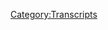 {{Transcript
    | title         = [[203: March 2-4, 2009]]
    | caption       = [https://knowledgefight.libsyn.com/knowledge-fight-march-2-4-2009 Listen to this episode on Libsyn]
    | episodeNumber = [[203: March 2-4, 2009|203]]
    | length        = 01:35:33
}}

{{MessageBox
    | header     = Warning: Bot Generated Content
    | text       = This transcript was automatically generated by transcription software and likely contains many mistakes and misattributions. Please check the audio for definitive quotes, attribution, and context.
    | image      = N3yvass4myg91.webp
    | imagewidth = 50px
    | id         = warning
}}

{{TranscriptBlock
    | name      = Unknown Speaker
    | timestamp = 00:00:00.000
    | text      = Andy in Kansas, you're on the air, thanks for holding.
}}

{{TranscriptBlock
    | name      = Unknown Speaker
    | timestamp = 00:00:04.160
    | text      = Hello Alex, I'm a first time caller, I'm a huge fan, I love your work.
}}

{{TranscriptBlock
    | name      = Unknown Speaker
    | timestamp = 00:00:07.280
    | text      = I love you.
}}

{{TranscriptBlock
    | name      = Unknown Speaker
    | timestamp = 00:00:07.780
    | text      = Hey everybody, welcome back to Knowledge Fight, I'm Dan.
}}

{{TranscriptBlock
    | name      = Unknown Speaker
    | timestamp = 00:00:09.779
    | text      = I'm Jordan!
}}

{{TranscriptBlock
    | name      = Unknown Speaker
    | timestamp = 00:00:10.279
    | text      = We're a couple dudes, like, sit around, drink novelty beverages, and talk a little bit about Alex Jones.
}}

{{TranscriptBlock
    | name      = Unknown Speaker
    | timestamp = 00:00:14.160
    | text      = Indeed we are, Dan.
}}

{{TranscriptBlock
    | name      = Unknown Speaker
    | timestamp = 00:00:15.599
    | text      = Hey.
}}

{{TranscriptBlock
    | name      = Unknown Speaker
    | timestamp = 00:00:16.100
    | text      = Dan.
}}

{{TranscriptBlock
    | name      = Unknown Speaker
    | timestamp = 00:00:16.600
    | text      = What?
}}

{{TranscriptBlock
    | name      = Unknown Speaker
    | timestamp = 00:00:18.160
    | text      = When was the last time you lost a game of tennis?
}}

{{TranscriptBlock
    | name      = Unknown Speaker
    | timestamp = 00:00:20.879
    | text      = Boy, I don't know if I've ever actually played tennis.
}}

{{TranscriptBlock
    | name      = Unknown Speaker
    | timestamp = 00:00:23.440
    | text      = You don't think you've ever actually played tennis?
}}

{{TranscriptBlock
    | name      = Unknown Speaker
    | timestamp = 00:00:24.940
    | text      = I think I've played it like recreationally, just fucking around with friends or something like that, but nah, I don't think I've ever played it.
}}

{{TranscriptBlock
    | name      = Unknown Speaker
    | timestamp = 00:00:29.600
    | text      = You've never played, like, a game?
}}

{{TranscriptBlock
    | name      = Unknown Speaker
    | timestamp = 00:00:31.039
    | text      = I've never played a game that actually kept score, let's say.
}}

{{TranscriptBlock
    | name      = Unknown Speaker
    | timestamp = 00:00:34.399
    | text      = Okay, alright.
}}

{{TranscriptBlock
    | name      = Unknown Speaker
    | timestamp = 00:00:34.899
    | text      = I have a couple buddies, my buddy CB, and my buddy James Desolation Williams.
}}

{{TranscriptBlock
    | name      = Unknown Speaker
    | timestamp = 00:00:38.640
    | text      = Both of them are actually radios?
}}

{{TranscriptBlock
    | name      = Unknown Speaker
    | timestamp = 00:00:40.640
    | text      = The two of them used to play tennis in high school, and I watched them play a couple times.
}}

{{TranscriptBlock
    | name      = Unknown Speaker
    | timestamp = 00:00:45.439
    | text      = Yeah.
}}

{{TranscriptBlock
    | name      = Unknown Speaker
    | timestamp = 00:00:45.939
    | text      = And it was really funny, because CB is kind of like a smaller Indian gentleman, and James Desolation Williams is a tall beanpole of a man.
}}

{{TranscriptBlock
    | name      = Unknown Speaker
    | timestamp = 00:00:53.600
    | text      = Oh yeah? Is he?
}}

{{TranscriptBlock
    | name      = Unknown Speaker
    | timestamp = 00:00:55.280
    | text      = Really funny, sort of playing together, but no, I don't, I'm not much of a tennis guy.
}}

{{TranscriptBlock
    | name      = Unknown Speaker
    | timestamp = 00:01:01.000
    | text      = I think I played racquetball once?
}}

{{TranscriptBlock
    | name      = Unknown Speaker
    | timestamp = 00:01:02.600
    | text      = You played racquetball? I don't even know what that means.
}}

{{TranscriptBlock
    | name      = Unknown Speaker
    | timestamp = 00:01:04.599
    | text      = Is there one where you're in a little glass enclosure?
}}

{{TranscriptBlock
    | name      = Unknown Speaker
    | timestamp = 00:01:06.599
    | text      = Yeah, what even is that game?
}}

{{TranscriptBlock
    | name      = Unknown Speaker
    | timestamp = 00:01:08.599
    | text      = I was just messing around at the gym.
}}

{{TranscriptBlock
    | name      = Unknown Speaker
    | timestamp = 00:01:09.599
    | text      = Nah, that's a crime.
}}

{{TranscriptBlock
    | name      = Unknown Speaker
    | timestamp = 00:01:11.599
    | text      = Look, my-
}}

{{TranscriptBlock
    | name      = Unknown Speaker
    | timestamp = 00:01:12.099
    | text      = That game is just a box.
}}

{{TranscriptBlock
    | name      = Unknown Speaker
    | timestamp = 00:01:13.099
    | text      = Right, it's for rich people to have business meetings while they sweat.
}}

{{TranscriptBlock
    | name      = Unknown Speaker
    | timestamp = 00:01:17.099
    | text      = Exactly.
}}

{{TranscriptBlock
    | name      = Unknown Speaker
    | timestamp = 00:01:17.599
    | text      = Or something like that.
}}

{{TranscriptBlock
    | name      = Unknown Speaker
    | timestamp = 00:01:18.599
    | text      = Yeah, like squash or something.
}}

{{TranscriptBlock
    | name      = Unknown Speaker
    | timestamp = 00:01:20.599
    | text      = I guess that means I've never lost a tennis game.
}}

{{TranscriptBlock
    | name      = Unknown Speaker
    | timestamp = 00:01:22.599
    | text      = So that's inspiring.
}}

{{TranscriptBlock
    | name      = Unknown Speaker
    | timestamp = 00:01:24.599
    | text      = That is inspiring.
}}

{{TranscriptBlock
    | name      = Unknown Speaker
    | timestamp = 00:01:25.599
    | text      = Yeah, I'm one of the best.
}}

{{TranscriptBlock
    | name      = Unknown Speaker
    | timestamp = 00:01:26.599
    | text      = Think of what you can do when you don't do it.
}}

{{TranscriptBlock
    | name      = Unknown Speaker
    | timestamp = 00:01:28.599
    | text      = Yeah, look at all these people who have losing records.
}}

{{TranscriptBlock
    | name      = Unknown Speaker
    | timestamp = 00:01:30.599
    | text      = Exactly.
}}

{{TranscriptBlock
    | name      = Unknown Speaker
    | timestamp = 00:01:31.599
    | text      = Better than them.
}}

{{TranscriptBlock
    | name      = Unknown Speaker
    | timestamp = 00:01:32.599
    | text      = Hell yeah.
}}

{{TranscriptBlock
    | name      = Unknown Speaker
    | timestamp = 00:01:33.599
    | text      = Alright.
}}

{{TranscriptBlock
    | name      = Unknown Speaker
    | timestamp = 00:01:34.599
    | text      = So, this is a show where I'm one of the best tennis players in the world, and I know a lot about Alex Jones.
}}

{{TranscriptBlock
    | name      = Unknown Speaker
    | timestamp = 00:01:38.599
    | text      = And I am marginally better than you at tennis, and I know nothing about Alex Jones.
}}

{{TranscriptBlock
    | name      = Unknown Speaker
    | timestamp = 00:01:43.599
    | text      = Right. So, Jordan, we've got an episode to do today, but before we get to that, I thought it might be best just to talk a tiny bit about our last episode.
}}

{{TranscriptBlock
    | name      = Unknown Speaker
    | timestamp = 00:01:50.599
    | text      = Not to put too much of a shitty veneer on our show, but I don't think either of us were happy with it.
}}

{{TranscriptBlock
    | name      = Unknown Speaker
    | timestamp = 00:01:56.599
    | text      = No. No, I don't think so.
}}

{{TranscriptBlock
    | name      = Unknown Speaker
    | timestamp = 00:01:58.599
    | text      = For those who, you know, people who listen to it, we got into a bit of an argument about whether or not the New York Times should burn their source, their anonymous source.
}}

{{TranscriptBlock
    | name      = Unknown Speaker
    | timestamp = 00:02:07.599
    | text      = And I think that one criticism that came back was the idea of it being an editorial instead of a journalistic piece, and there's a little bit of a difference there.
}}

{{TranscriptBlock
    | name      = Unknown Speaker
    | timestamp = 00:02:17.599
    | text      = I still stand by my position that you do much more damage than good by revealing an anonymous source.
}}

{{TranscriptBlock
    | name      = Unknown Speaker
    | timestamp = 00:02:25.599
    | text      = Yeah, I too stand by your position.
}}

{{TranscriptBlock
    | name      = Unknown Speaker
    | timestamp = 00:02:27.599
    | text      = I thought about it a lot, and I was like, ugh, after calming down, that was a rough day as far as being alive is concerned.
}}

{{TranscriptBlock
    | name      = Unknown Speaker
    | timestamp = 00:02:41.599
    | text      = We're all a little bit out of sorts. There's a lot going on, clouded heads.
}}

{{TranscriptBlock
    | name      = Unknown Speaker
    | timestamp = 00:02:44.599
    | text      = There's a lot going on, yeah. So I just fucked up, man. That was a bad argument. It was stupid.
}}

{{TranscriptBlock
    | name      = Unknown Speaker
    | timestamp = 00:02:50.599
    | text      = I respect your ability to say so. I don't think any less of you for holding those positions, and I think people...
}}

{{TranscriptBlock
    | name      = Unknown Speaker
    | timestamp = 00:02:59.599
    | text      = The reason that I ended up leaving it in, even though I don't feel good about it, is that I think that there's a value for people to see that we don't agree about everything, you and I, let's say.
}}

{{TranscriptBlock
    | name      = Unknown Speaker
    | timestamp = 00:03:10.599
    | text      = Well, we do later whenever I'm not furious at you. Well, it's not at you. When I'm not furious.
}}

{{TranscriptBlock
    | name      = Unknown Speaker
    | timestamp = 00:03:18.599
    | text      = But even beyond that, I think that there's a value to people disagreeing, and whether it gets anywhere or not, being able to discuss varying viewpoints.
}}

{{TranscriptBlock
    | name      = Unknown Speaker
    | timestamp = 00:03:28.599
    | text      = I think that there's something to that. Whether or not it's the best bit of podcasting we've ever done, I'll say no, probably not.
}}

{{TranscriptBlock
    | name      = Unknown Speaker
    | timestamp = 00:03:36.599
    | text      = And then there's another further value, and this is just about my psychological state, and that is that I feel a great, tremendous amount of anxiety when I put out a product that I don't think is very great.
}}

{{TranscriptBlock
    | name      = Unknown Speaker
    | timestamp = 00:03:47.599
    | text      = And I don't feel that very often with our show. I think our show generally is something that I'm proud of and I feel really good about.
}}

{{TranscriptBlock
    | name      = Unknown Speaker
    | timestamp = 00:03:54.599
    | text      = And so there is something to be said for like, we put it out, I don't feel great about it, and I didn't die the next day. So there's that.
}}

{{TranscriptBlock
    | name      = Unknown Speaker
    | timestamp = 00:04:01.599
    | text      = Anyway, if that frustrated you a great deal, sorry about that. Us too? Anyway, onward and upward and on to greener pastures.
}}

{{TranscriptBlock
    | name      = Unknown Speaker
    | timestamp = 00:04:10.599
    | text      = Anyways, the point being, don't give in to your blood, lust, and fury. That's my advice.
}}

{{TranscriptBlock
    | name      = Unknown Speaker
    | timestamp = 00:04:16.600
    | text      = There's an even greater value in you passing that message along to me.
}}

{{TranscriptBlock
    | name      = Unknown Speaker
    | timestamp = 00:04:19.600
    | text      = Yeah, no kidding.
}}

{{TranscriptBlock
    | name      = Unknown Speaker
    | timestamp = 00:04:20.600
    | text      = Speaking of great value, I'd like to give a- True value hardware? Are we talking about them?
}}

{{TranscriptBlock
    | name      = Unknown Speaker
    | timestamp = 00:04:25.600
    | text      = We have a new sponsor.
}}

{{TranscriptBlock
    | name      = Unknown Speaker
    | timestamp = 00:04:26.600
    | text      = We have a new sponsor.
}}

{{TranscriptBlock
    | name      = Unknown Speaker
    | timestamp = 00:04:27.600
    | text      = True value hardware. No, but we do need to give a couple shout outs to some new donors.
}}

{{TranscriptBlock
    | name      = Unknown Speaker
    | timestamp = 00:04:32.600
    | text      = Very excited about this. I'd like to say thank you so much for joining up with the team and becoming a policy wonk.
}}

{{TranscriptBlock
    | name      = Unknown Speaker
    | timestamp = 00:04:38.600
    | text      = Sarah?
}}

{{TranscriptBlock
    | name      = Unknown Speaker
    | timestamp = 00:04:40.600
    | text      = I'm a policy wonk.
}}

{{TranscriptBlock
    | name      = Unknown Speaker
    | timestamp = 00:04:42.600
    | text      = That almost sounded like a question because of my elision. Because I lost track-
}}

{{TranscriptBlock
    | name      = Unknown Speaker
    | timestamp = 00:04:47.600
    | text      = I was a little bit confused.
}}

{{TranscriptBlock
    | name      = Unknown Speaker
    | timestamp = 00:04:48.600
    | text      = Lost track of my clips.
}}

{{TranscriptBlock
    | name      = Unknown Speaker
    | timestamp = 00:04:49.600
    | text      = Sarah?
}}

{{TranscriptBlock
    | name      = Unknown Speaker
    | timestamp = 00:04:51.600
    | text      = No, thank you so much Sarah. We appreciate it very much.
}}

{{TranscriptBlock
    | name      = Unknown Speaker
    | timestamp = 00:04:53.600
    | text      = Also, I'd like to say thank you to another person who has joined up with the team.
}}

{{TranscriptBlock
    | name      = Unknown Speaker
    | timestamp = 00:04:57.600
    | text      = I'd like to say thank you so much. You are now a policy wonk, Steven.
}}

{{TranscriptBlock
    | name      = Unknown Speaker
    | timestamp = 00:05:00.600
    | text      = I'm a policy wonk.
}}

{{TranscriptBlock
    | name      = Unknown Speaker
    | timestamp = 00:05:02.600
    | text      = Thank you Steven.
}}

{{TranscriptBlock
    | name      = Unknown Speaker
    | timestamp = 00:05:03.600
    | text      = Thank you very much Steven.
}}

{{TranscriptBlock
    | name      = Unknown Speaker
    | timestamp = 00:05:04.600
    | text      = If you would like to become a policy wonk and support our show, you can do so by going to knowledgefight.com, clicking that support the show button.
}}

{{TranscriptBlock
    | name      = Unknown Speaker
    | timestamp = 00:05:10.600
    | text      = We would appreciate it.
}}

{{TranscriptBlock
    | name      = Unknown Speaker
    | timestamp = 00:05:12.600
    | text      = Indeed you can. That would be nice.
}}

{{TranscriptBlock
    | name      = Unknown Speaker
    | timestamp = 00:05:13.600
    | text      = Yeah. So Jordan, today we are back in 2009.
}}

{{TranscriptBlock
    | name      = Unknown Speaker
    | timestamp = 00:05:17.600
    | text      = Hey!
}}

{{TranscriptBlock
    | name      = Unknown Speaker
    | timestamp = 00:05:19.600
    | text      = We have passed the point where the Tea Party has gone nationwide with the National Chicago Tea Parties on February 27th of 2009.
}}

{{TranscriptBlock
    | name      = Unknown Speaker
    | timestamp = 00:05:29.600
    | text      = Whenever people of all shades of white got together to really talk about what were they mad at? Taxes?
}}

{{TranscriptBlock
    | name      = Unknown Speaker
    | timestamp = 00:05:38.600
    | text      = Something like that.
}}

{{TranscriptBlock
    | name      = Unknown Speaker
    | timestamp = 00:05:39.600
    | text      = Sounds more like a black guy was president.
}}

{{TranscriptBlock
    | name      = Unknown Speaker
    | timestamp = 00:05:41.600
    | text      = We've got some real interesting tax stuff to talk about today.
}}

{{TranscriptBlock
    | name      = Unknown Speaker
    | timestamp = 00:05:45.600
    | text      = Tax stuff? Oh boy.
}}

{{TranscriptBlock
    | name      = Unknown Speaker
    | timestamp = 00:05:47.600
    | text      = I got some stuff I'm very excited to get into, but we need to track this as it goes.
}}

{{TranscriptBlock
    | name      = Unknown Speaker
    | timestamp = 00:05:53.600
    | text      = So we're going to start where we left off on March 2nd, 2009.
}}

{{TranscriptBlock
    | name      = Unknown Speaker
    | timestamp = 00:05:57.600
    | text      = We will get through about March 4th. I'll be honest, we're going to halfway through March 4th.
}}

{{TranscriptBlock
    | name      = Unknown Speaker
    | timestamp = 00:06:04.600
    | text      = We're going halfway through March 4th.
}}

{{TranscriptBlock
    | name      = Unknown Speaker
    | timestamp = 00:06:06.600
    | text      = I turned off the show and walked away from it.
}}

{{TranscriptBlock
    | name      = Unknown Speaker
    | timestamp = 00:06:09.600
    | text      = It got a bit bad.
}}

{{TranscriptBlock
    | name      = Unknown Speaker
    | timestamp = 00:06:10.600
    | text      = It's not that it's bad. I was just like, there's a point of surreality that Alex Jones' show gets to at some points.
}}

{{TranscriptBlock
    | name      = Unknown Speaker
    | timestamp = 00:06:16.600
    | text      = Especially back in 2009.
}}

{{TranscriptBlock
    | name      = Unknown Speaker
    | timestamp = 00:06:18.600
    | text      = And I just kind of felt high a little bit. I was like, I've got to get away from this.
}}

{{TranscriptBlock
    | name      = Unknown Speaker
    | timestamp = 00:06:24.600
    | text      = His show made so little sense.
}}

{{TranscriptBlock
    | name      = Unknown Speaker
    | timestamp = 00:06:26.600
    | text      = So later, I'll go back and listen to the rest of the 4th and if there's anything else to amend or add as an addendum, we'll do that.
}}

{{TranscriptBlock
    | name      = Unknown Speaker
    | timestamp = 00:06:35.600
    | text      = But for now, March 2nd through halfway through March 4th.
}}

{{TranscriptBlock
    | name      = Unknown Speaker
    | timestamp = 00:06:40.600
    | text      = It was the equivalent of listening to LSD.
}}

{{TranscriptBlock
    | name      = Unknown Speaker
    | timestamp = 00:06:44.600
    | text      = Somewhat, yeah.
}}

{{TranscriptBlock
    | name      = Unknown Speaker
    | timestamp = 00:06:45.600
    | text      = So we're going to start, as we generally do, with an out-of-context drop from today's episode.
}}

{{TranscriptBlock
    | name      = Unknown Speaker
    | timestamp = 00:06:51.600
    | text      = I'll tell you right now that if we make it through this martial law and can back this new world order off, that I do intend to adopt little brown babies.
}}

{{TranscriptBlock
    | name      = Unknown Speaker
    | timestamp = 00:07:00.600
    | text      = Alright, Alex.
}}

{{TranscriptBlock
    | name      = Unknown Speaker
    | timestamp = 00:07:02.600
    | text      = Alright.
}}

{{TranscriptBlock
    | name      = Unknown Speaker
    | timestamp = 00:07:05.600
    | text      = Woo.
}}

{{TranscriptBlock
    | name      = Unknown Speaker
    | timestamp = 00:07:10.600
    | text      = It's a conditional statement.
}}

{{TranscriptBlock
    | name      = Unknown Speaker
    | timestamp = 00:07:12.600
    | text      = Wait, what?
}}

{{TranscriptBlock
    | name      = Unknown Speaker
    | timestamp = 00:07:14.600
    | text      = Should we defeat the new world order?
}}

{{TranscriptBlock
    | name      = Unknown Speaker
    | timestamp = 00:07:15.600
    | text      = Should we defeat the new world order?
}}

{{TranscriptBlock
    | name      = Unknown Speaker
    | timestamp = 00:07:17.600
    | text      = Which, never we will.
}}

{{TranscriptBlock
    | name      = Unknown Speaker
    | timestamp = 00:07:19.600
    | text      = Probably not.
}}

{{TranscriptBlock
    | name      = Unknown Speaker
    | timestamp = 00:07:20.600
    | text      = Never.
}}

{{TranscriptBlock
    | name      = Unknown Speaker
    | timestamp = 00:07:21.600
    | text      = Even based on his own mythology, there's no way to really defeat them. We can just push them back.
}}

{{TranscriptBlock
    | name      = Unknown Speaker
    | timestamp = 00:07:24.600
    | text      = Exactly.
}}

{{TranscriptBlock
    | name      = Unknown Speaker
    | timestamp = 00:07:25.600
    | text      = But if he pushes them back far enough, he's going to adopt some little brown babies.
}}

{{TranscriptBlock
    | name      = Unknown Speaker
    | timestamp = 00:07:30.600
    | text      = Is this like every 10 yards he adopts a new brown baby? Is this like a football match?
}}

{{TranscriptBlock
    | name      = Unknown Speaker
    | timestamp = 00:07:35.600
    | text      = Football match.
}}

{{TranscriptBlock
    | name      = Unknown Speaker
    | timestamp = 00:07:36.600
    | text      = Something along those lines.
}}

{{TranscriptBlock
    | name      = Unknown Speaker
    | timestamp = 00:07:38.600
    | text      = Yeah, very weird.
}}

{{TranscriptBlock
    | name      = Unknown Speaker
    | timestamp = 00:07:40.600
    | text      = I will say that was a part of where I needed to turn it off.
}}

{{TranscriptBlock
    | name      = Unknown Speaker
    | timestamp = 00:07:43.600
    | text      = Yeah, I believe that. I believe that entirely.
}}

{{TranscriptBlock
    | name      = Unknown Speaker
    | timestamp = 00:07:46.600
    | text      = So, we'll start here on the second.
}}

{{TranscriptBlock
    | name      = Unknown Speaker
    | timestamp = 00:07:49.600
    | text      = And I believe the last time we were in 2009, I mentioned that Bob Chapman had been on.
}}

{{TranscriptBlock
    | name      = Unknown Speaker
    | timestamp = 00:07:54.600
    | text      = And Bob Chapman mentioned George Soros in passing, and Alex didn't respond to that at all.
}}

{{TranscriptBlock
    | name      = Unknown Speaker
    | timestamp = 00:07:59.600
    | text      = And I predicted, hey, I bet pretty soon Alex is going to start talking about George Soros.
}}

{{TranscriptBlock
    | name      = Unknown Speaker
    | timestamp = 00:08:04.600
    | text      = Shockingly, our first clip.
}}

{{TranscriptBlock
    | name      = Unknown Speaker
    | timestamp = 00:08:07.600
    | text      = That fast. That fast.
}}

{{TranscriptBlock
    | name      = Unknown Speaker
    | timestamp = 00:08:08.600
    | text      = On March 2nd, Alex brings up George Soros.
}}

{{TranscriptBlock
    | name      = Unknown Speaker
    | timestamp = 00:08:12.600
    | text      = I forgot to even play this last week. I've got to pull it up.
}}

{{TranscriptBlock
    | name      = Unknown Speaker
    | timestamp = 00:08:14.600
    | text      = John, I sent it to you. It's the George Soros clip.
}}

{{TranscriptBlock
    | name      = Unknown Speaker
    | timestamp = 00:08:19.600
    | text      = Kurt Nimmo wrote an article about it, Steve Watson.
}}

{{TranscriptBlock
    | name      = Unknown Speaker
    | timestamp = 00:08:22.600
    | text      = George Soros admits elite plunging oil to bankrupt Middle East.
}}

{{TranscriptBlock
    | name      = Unknown Speaker
    | timestamp = 00:08:28.600
    | text      = They now admit they're doing it.
}}

{{TranscriptBlock
    | name      = Unknown Speaker
    | timestamp = 00:08:31.600
    | text      = So, a couple of very fine points that I think are appropriate to make here.
}}

{{TranscriptBlock
    | name      = Unknown Speaker
    | timestamp = 00:08:35.600
    | text      = The first is that this is still not his normal George Soros is running all this nonsense.
}}

{{TranscriptBlock
    | name      = Unknown Speaker
    | timestamp = 00:08:41.600
    | text      = Good God.
}}

{{TranscriptBlock
    | name      = Unknown Speaker
    | timestamp = 00:08:42.600
    | text      = So, he still isn't on the George Soros tip.
}}

{{TranscriptBlock
    | name      = Unknown Speaker
    | timestamp = 00:08:47.600
    | text      = I'm not satisfied with that.
}}

{{TranscriptBlock
    | name      = Unknown Speaker
    | timestamp = 00:08:49.600
    | text      = But it is really interesting because in this time that we've been covering,
}}

{{TranscriptBlock
    | name      = Unknown Speaker
    | timestamp = 00:08:53.600
    | text      = and some 2008 stuff that I listened to before our coverage of this began,
}}

{{TranscriptBlock
    | name      = Unknown Speaker
    | timestamp = 00:08:59.600
    | text      = he's not talked about Soros at all.
}}

{{TranscriptBlock
    | name      = Unknown Speaker
    | timestamp = 00:09:01.600
    | text      = This is the first time that he's brought him up as some sort of an evil, nefarious force.
}}

{{TranscriptBlock
    | name      = Unknown Speaker
    | timestamp = 00:09:05.600
    | text      = And he doesn't sound familiar with Soros at all.
}}

{{TranscriptBlock
    | name      = Unknown Speaker
    | timestamp = 00:09:08.600
    | text      = If you listen to the tone of his voice there, it's like,
}}

{{TranscriptBlock
    | name      = Unknown Speaker
    | timestamp = 00:09:12.600
    | text      = this guy, Soros, pull that clip up of this guy, Soros.
}}

{{TranscriptBlock
    | name      = Unknown Speaker
    | timestamp = 00:09:16.600
    | text      = Who's Soros over here?
}}

{{TranscriptBlock
    | name      = Unknown Speaker
    | timestamp = 00:09:18.600
    | text      = Anybody got Soros? What's going on here?
}}

{{TranscriptBlock
    | name      = Unknown Speaker
    | timestamp = 00:09:21.600
    | text      = So, I looked into it and I can't find this article by Kurt Nimmo.
}}

{{TranscriptBlock
    | name      = Unknown Speaker
    | timestamp = 00:09:26.600
    | text      = I searched Infowars' site. I can't find it.
}}

{{TranscriptBlock
    | name      = Unknown Speaker
    | timestamp = 00:09:28.600
    | text      = But I did find some interesting stuff about Soros and oil in the end of 2008.
}}

{{TranscriptBlock
    | name      = Unknown Speaker
    | timestamp = 00:09:33.600
    | text      = Are you sure you didn't, did you search Infowars' site for like,
}}

{{TranscriptBlock
    | name      = Unknown Speaker
    | timestamp = 00:09:38.600
    | text      = I hate Jews, Jews, Jews, Jews, Jews, with a bunch of exclamation points?
}}

{{TranscriptBlock
    | name      = Unknown Speaker
    | timestamp = 00:09:42.600
    | text      = Because I think that would have found it.
}}

{{TranscriptBlock
    | name      = Unknown Speaker
    | timestamp = 00:09:44.600
    | text      = I didn't find that.
}}

{{TranscriptBlock
    | name      = Unknown Speaker
    | timestamp = 00:09:45.600
    | text      = You didn't find that?
}}

{{TranscriptBlock
    | name      = Unknown Speaker
    | timestamp = 00:09:46.600
    | text      = No, but what I did find is this, there's an interesting piece in the New York Review of Books
}}

{{TranscriptBlock
    | name      = Unknown Speaker
    | timestamp = 00:09:52.600
    | text      = that goes over, Soros went before the US Senate Commerce Committee oversight
}}

{{TranscriptBlock
    | name      = Unknown Speaker
    | timestamp = 00:10:00.600
    | text      = at a hearing on June 3rd, 2008.
}}

{{TranscriptBlock
    | name      = Unknown Speaker
    | timestamp = 00:10:03.600
    | text      = And they give a slightly amended version of all of his comments.
}}

{{TranscriptBlock
    | name      = Unknown Speaker
    | timestamp = 00:10:09.600
    | text      = And what he is expressing to the House Oversight Committee here is that
}}

{{TranscriptBlock
    | name      = Unknown Speaker
    | timestamp = 00:10:15.600
    | text      = you look at the price of oil and how it's gone up dramatically at this period of time.
}}

{{TranscriptBlock
    | name      = Unknown Speaker
    | timestamp = 00:10:21.600
    | text      = Right.
}}

{{TranscriptBlock
    | name      = Unknown Speaker
    | timestamp = 00:10:22.600
    | text      = You see a 90% increase in just 18 months.
}}

{{TranscriptBlock
    | name      = Unknown Speaker
    | timestamp = 00:10:25.600
    | text      = That's a lot.
}}

{{TranscriptBlock
    | name      = Unknown Speaker
    | timestamp = 00:10:26.600
    | text      = That's what the situation is at the time.
}}

{{TranscriptBlock
    | name      = Unknown Speaker
    | timestamp = 00:10:28.600
    | text      = You see an average price of like $2.50 a gallon at the pump go up to over $4 a gallon.
}}

{{TranscriptBlock
    | name      = Unknown Speaker
    | timestamp = 00:10:34.600
    | text      = He's discussing about how this probably is representative of a bubble.
}}

{{TranscriptBlock
    | name      = Unknown Speaker
    | timestamp = 00:10:39.600
    | text      = That is a piece of like over-speculation.
}}

{{TranscriptBlock
    | name      = Unknown Speaker
    | timestamp = 00:10:42.600
    | text      = People over-trading in commodities is what's causing this.
}}

{{TranscriptBlock
    | name      = Unknown Speaker
    | timestamp = 00:10:47.600
    | text      = There's nothing in his speech here, nor any of the other pieces that I've been able to find
}}

{{TranscriptBlock
    | name      = Unknown Speaker
    | timestamp = 00:10:52.600
    | text      = from around that time of sorts being like, the elites are going to plunge this shit.
}}

{{TranscriptBlock
    | name      = Unknown Speaker
    | timestamp = 00:10:56.600
    | text      = Right.
}}

{{TranscriptBlock
    | name      = Unknown Speaker
    | timestamp = 00:10:57.600
    | text      = He's questioning against the idea that people are amateur investors, let's say,
}}

{{TranscriptBlock
    | name      = Unknown Speaker
    | timestamp = 00:11:02.600
    | text      = getting in and hyper-inflating the price of oil.
}}

{{TranscriptBlock
    | name      = Unknown Speaker
    | timestamp = 00:11:06.600
    | text      = And it has nothing to do with the actual supply and demand of what a market would do.
}}

{{TranscriptBlock
    | name      = Unknown Speaker
    | timestamp = 00:11:11.600
    | text      = And so he's...
}}

{{TranscriptBlock
    | name      = Unknown Speaker
    | timestamp = 00:11:12.600
    | text      = What kind of genius could possibly predict that?
}}

{{TranscriptBlock
    | name      = Unknown Speaker
    | timestamp = 00:11:15.600
    | text      = Dan, that is too brilliant.
}}

{{TranscriptBlock
    | name      = Unknown Speaker
    | timestamp = 00:11:18.600
    | text      = That's like if somebody were looking at...
}}

{{TranscriptBlock
    | name      = Unknown Speaker
    | timestamp = 00:11:22.600
    | text      = And I'm just going to choose something from just at random.
}}

{{TranscriptBlock
    | name      = Unknown Speaker
    | timestamp = 00:11:26.600
    | text      = Let's go with Bitcoin.
}}

{{TranscriptBlock
    | name      = Unknown Speaker
    | timestamp = 00:11:27.600
    | text      = Like if somebody were looking at Bitcoin and seeing that price keep raising,
}}

{{TranscriptBlock
    | name      = Unknown Speaker
    | timestamp = 00:11:30.600
    | text      = keep going higher, and then buy their own Bitcoin,
}}

{{TranscriptBlock
    | name      = Unknown Speaker
    | timestamp = 00:11:33.600
    | text      = there's no way that enough people would be able to do that to create this massive bubble.
}}

{{TranscriptBlock
    | name      = Unknown Speaker
    | timestamp = 00:11:37.600
    | text      = And no investor would be smart enough to say,
}}

{{TranscriptBlock
    | name      = Unknown Speaker
    | timestamp = 00:11:40.600
    | text      = anytime a massive bubble is created, there's probably going to be a crash.
}}

{{TranscriptBlock
    | name      = Unknown Speaker
    | timestamp = 00:11:44.600
    | text      = Too smart.
}}

{{TranscriptBlock
    | name      = Unknown Speaker
    | timestamp = 00:11:45.600
    | text      = He has to be connected to the elites, Dan.
}}

{{TranscriptBlock
    | name      = Unknown Speaker
    | timestamp = 00:11:48.600
    | text      = I rest my case.
}}

{{TranscriptBlock
    | name      = Unknown Speaker
    | timestamp = 00:11:49.600
    | text      = Let's just think of housing.
}}

{{TranscriptBlock
    | name      = Unknown Speaker
    | timestamp = 00:11:51.600
    | text      = That would never happen.
}}

{{TranscriptBlock
    | name      = Unknown Speaker
    | timestamp = 00:11:53.600
    | text      = There's some really interesting things that he says within this address before this oversight hearing
}}

{{TranscriptBlock
    | name      = Unknown Speaker
    | timestamp = 00:12:00.600
    | text      = that are very counter to what Alex is saying his position is.
}}

{{TranscriptBlock
    | name      = Unknown Speaker
    | timestamp = 00:12:04.600
    | text      = Here, quote,
}}

{{TranscriptBlock
    | name      = Unknown Speaker
    | timestamp = 00:12:05.600
    | text      = There is a strong prima facie case against institutional investors pursuing strategy of investing in commodity indexes.
}}

{{TranscriptBlock
    | name      = Unknown Speaker
    | timestamp = 00:12:12.600
    | text      = It's intellectually unsound, potentially destabilizing, and particularly harmful in its economic consequences.
}}

{{TranscriptBlock
    | name      = Unknown Speaker
    | timestamp = 00:12:18.600
    | text      = When it comes to taking any regulatory measures, however, the case is less clear.
}}

{{TranscriptBlock
    | name      = Unknown Speaker
    | timestamp = 00:12:22.600
    | text      = Regulations may have unintended of adverse consequences.
}}

{{TranscriptBlock
    | name      = Unknown Speaker
    | timestamp = 00:12:25.600
    | text      = For instance, they may push investors further into unregulated markets, such as shiploads of oil,
}}

{{TranscriptBlock
    | name      = Unknown Speaker
    | timestamp = 00:12:30.600
    | text      = which are less transparent and offer less protection.
}}

{{TranscriptBlock
    | name      = Unknown Speaker
    | timestamp = 00:12:33.600
    | text      = So he's making an argument that these are the consequences that you see when people get into irresponsible commodity index trading and stuff like that.
}}

{{TranscriptBlock
    | name      = Unknown Speaker
    | timestamp = 00:12:43.600
    | text      = These are some of the things you can see.
}}

{{TranscriptBlock
    | name      = Unknown Speaker
    | timestamp = 00:12:46.600
    | text      = Not bad, but what you also have is a possibility of like, oh, should we regulate this?
}}

{{TranscriptBlock
    | name      = Unknown Speaker
    | timestamp = 00:12:52.600
    | text      = That might have negative consequences.
}}

{{TranscriptBlock
    | name      = Unknown Speaker
    | timestamp = 00:12:54.600
    | text      = So even, I mean, all of this seems like stuff that Alex should be okay with.
}}

{{TranscriptBlock
    | name      = Unknown Speaker
    | timestamp = 00:13:00.600
    | text      = So you're saying that his speech was essentially, I know this is going to go wrong, but I don't know how to fix it.
}}

{{TranscriptBlock
    | name      = Unknown Speaker
    | timestamp = 00:13:07.600
    | text      = No, no, not at all.
}}

{{TranscriptBlock
    | name      = Unknown Speaker
    | timestamp = 00:13:09.600
    | text      = I think he does actually know how to fix it.
}}

{{TranscriptBlock
    | name      = Unknown Speaker
    | timestamp = 00:13:11.600
    | text      = What did he say?
}}

{{TranscriptBlock
    | name      = Unknown Speaker
    | timestamp = 00:13:12.600
    | text      = What did he say?
}}

{{TranscriptBlock
    | name      = Unknown Speaker
    | timestamp = 00:13:13.600
    | text      = Well, so he's talking about, quote, I find commodity index buying eerily reminiscent of a similar craze for portfolio insurance that led to the stock market crash of 1987.
}}

{{TranscriptBlock
    | name      = Unknown Speaker
    | timestamp = 00:13:22.600
    | text      = I remember that one. I was born in it.
}}

{{TranscriptBlock
    | name      = Unknown Speaker
    | timestamp = 00:13:23.600
    | text      = In both cases, institutional investors are piling in on one side of the market and they have sufficient weight to unbalance it.
}}

{{TranscriptBlock
    | name      = Unknown Speaker
    | timestamp = 00:13:30.600
    | text      = If the trend were reversed and the institutions as a group headed for the exit, as they did in 1987, there would be a crash.
}}

{{TranscriptBlock
    | name      = Unknown Speaker
    | timestamp = 00:13:36.600
    | text      = Index buying and speculation that follows trends reinforce the prevailing direction of prices and have a destabilizing effect by aggravating the prospects of a recession.
}}

{{TranscriptBlock
    | name      = Unknown Speaker
    | timestamp = 00:13:46.600
    | text      = The effect will be reversed only when the recession begins to take hold and demand declines, but it would be desirable to rein in index buying and speculation while they are still inflating a bubble.
}}

{{TranscriptBlock
    | name      = Unknown Speaker
    | timestamp = 00:13:57.600
    | text      = So what you do is right there. His advice is very clear. It would be desirable to rein in this index buying and speculation while there's still a chance to do so.
}}

{{TranscriptBlock
    | name      = Unknown Speaker
    | timestamp = 00:14:07.600
    | text      = Yeah, but he also said that he doesn't know if regulation is the way to do it.
}}

{{TranscriptBlock
    | name      = Unknown Speaker
    | timestamp = 00:14:10.600
    | text      = But he's not even in that sense. He's not necessarily advocating for regulation.
}}

{{TranscriptBlock
    | name      = Unknown Speaker
    | timestamp = 00:14:15.600
    | text      = No, I know. That's what I'm saying.
}}

{{TranscriptBlock
    | name      = Unknown Speaker
    | timestamp = 00:14:16.600
    | text      = That's why his investors should start reining it in of their own accord.
}}

{{TranscriptBlock
    | name      = Unknown Speaker
    | timestamp = 00:14:20.600
    | text      = Oh, he's cautioning investors.
}}

{{TranscriptBlock
    | name      = Unknown Speaker
    | timestamp = 00:14:22.600
    | text      = Yeah, yeah.
}}

{{TranscriptBlock
    | name      = Unknown Speaker
    | timestamp = 00:14:23.600
    | text      = Oh, all right.
}}

{{TranscriptBlock
    | name      = Unknown Speaker
    | timestamp = 00:14:24.600
    | text      = Yeah.
}}

{{TranscriptBlock
    | name      = Unknown Speaker
    | timestamp = 00:14:25.600
    | text      = I'm still not okay with that. I'm for regulation.
}}

{{TranscriptBlock
    | name      = Unknown Speaker
    | timestamp = 00:14:30.600
    | text      = Yeah.
}}

{{TranscriptBlock
    | name      = Unknown Speaker
    | timestamp = 00:14:31.600
    | text      = I understand, and I think that maybe there is something to that, but also the idea that it could have unforeseen consequences is also very valid.
}}

{{TranscriptBlock
    | name      = Unknown Speaker
    | timestamp = 00:14:38.600
    | text      = Absolutely.
}}

{{TranscriptBlock
    | name      = Unknown Speaker
    | timestamp = 00:14:39.600
    | text      = My point is that I find no evidence that George Soros admitted that the elites are crashing oil at all.
}}

{{TranscriptBlock
    | name      = Unknown Speaker
    | timestamp = 00:14:45.600
    | text      = Oh, is that where we started?
}}

{{TranscriptBlock
    | name      = Unknown Speaker
    | timestamp = 00:14:46.600
    | text      = I only see evidence of him being very concerned about the rise of prices in oil in the late part of 2008 and trying to advise calmer heads and a better way to deal with them.
}}

{{TranscriptBlock
    | name      = Unknown Speaker
    | timestamp = 00:15:01.600
    | text      = Yeah, and he didn't even know what was coming.
}}

{{TranscriptBlock
    | name      = Unknown Speaker
    | timestamp = 00:15:03.600
    | text      = Terminator had the rise of the machines next, so he never had a chance.
}}

{{TranscriptBlock
    | name      = Unknown Speaker
    | timestamp = 00:15:07.600
    | text      = Now, you may think you know what's coming, but Alex actually knows what's coming.
}}

{{TranscriptBlock
    | name      = Unknown Speaker
    | timestamp = 00:15:17.600
    | text      = Okay.
}}

{{TranscriptBlock
    | name      = Unknown Speaker
    | timestamp = 00:15:18.600
    | text      = Well, we know what they're saying they're going to do next, and let me tell you, it goes from bad to worse.
}}

{{TranscriptBlock
    | name      = Unknown Speaker
    | timestamp = 00:15:24.600
    | text      = Ladies and gentlemen, ladies and gentlemen, they are going to destroy the economy,
}}

{{TranscriptBlock
    | name      = Unknown Speaker
    | timestamp = 00:15:33.600
    | text      = and then right at the point of peaceful revolution with the states taking the nation back and the people waking up, the feds are going to bomb the daylights out of the United States, Israel, and other countries.
}}

{{TranscriptBlock
    | name      = Unknown Speaker
    | timestamp = 00:15:42.600
    | text      = You can guarantee it.
}}

{{TranscriptBlock
    | name      = Unknown Speaker
    | timestamp = 00:15:44.600
    | text      = All the intellectual evidence, all the data points, and I have hundreds of them, literally thousands of different systems and ideas and data and past operations and history that I integrate and bring forward.
}}

{{TranscriptBlock
    | name      = Unknown Speaker
    | timestamp = 00:15:57.600
    | text      = That's when a good police detective, they say, oh, he's got a nose, or he's got a hunch.
}}

{{TranscriptBlock
    | name      = Unknown Speaker
    | timestamp = 00:16:02.600
    | text      = It's not a hunch. It's doing the job for 10, 15, 20, 30 years. It's eating, drinking, and sleeping something.
}}

{{TranscriptBlock
    | name      = Unknown Speaker
    | timestamp = 00:16:11.600
    | text      = You get a very scary power of being able to understand what the establishment's going to do.
}}

{{TranscriptBlock
    | name      = Unknown Speaker
    | timestamp = 00:16:18.600
    | text      = Except all of those predictions didn't happen. None of that happened.
}}

{{TranscriptBlock
    | name      = Unknown Speaker
    | timestamp = 00:16:22.600
    | text      = They didn't bomb the hell out of the United States or Israel.
}}

{{TranscriptBlock
    | name      = Unknown Speaker
    | timestamp = 00:16:25.600
    | text      = The market didn't crash. It only got better from this point forward.
}}

{{TranscriptBlock
    | name      = Unknown Speaker
    | timestamp = 00:16:29.600
    | text      = That's why doing the things that he's warning are going to destroy everything.
}}

{{TranscriptBlock
    | name      = Unknown Speaker
    | timestamp = 00:16:32.600
    | text      = The states didn't come in and dissolve the union as he's masturbating, thinking about it at this point in his life.
}}

{{TranscriptBlock
    | name      = Unknown Speaker
    | timestamp = 00:16:39.600
    | text      = I still argue they should have.
}}

{{TranscriptBlock
    | name      = Unknown Speaker
    | timestamp = 00:16:41.600
    | text      = He's the worst detective ever.
}}

{{TranscriptBlock
    | name      = Unknown Speaker
    | timestamp = 00:16:42.600
    | text      = Well, yeah, but I think that myth-
}}

{{TranscriptBlock
    | name      = Unknown Speaker
    | timestamp = 00:16:44.600
    | text      = His nose is very off.
}}

{{TranscriptBlock
    | name      = Unknown Speaker
    | timestamp = 00:16:46.600
    | text      = But that's the myth of the detective. None of them can do that shit.
}}

{{TranscriptBlock
    | name      = Unknown Speaker
    | timestamp = 00:16:49.600
    | text      = That's why crimes weren't solved until like the 1990s.
}}

{{TranscriptBlock
    | name      = Unknown Speaker
    | timestamp = 00:16:53.600
    | text      = Nobody knows who committed any crime before we got computers and forensic evidence.
}}

{{TranscriptBlock
    | name      = Unknown Speaker
    | timestamp = 00:16:58.600
    | text      = That's a very interesting stance.
}}

{{TranscriptBlock
    | name      = Unknown Speaker
    | timestamp = 00:16:59.600
    | text      = That's a fact. That is a 100% fact that until DNA-
}}

{{TranscriptBlock
    | name      = Unknown Speaker
    | timestamp = 00:17:05.599
    | text      = I think DNA is almost-
}}

{{TranscriptBlock
    | name      = Unknown Speaker
    | timestamp = 00:17:07.599
    | text      = No, I know DNA. Well, actually, that's probably true, too.
}}

{{TranscriptBlock
    | name      = Unknown Speaker
    | timestamp = 00:17:10.599
    | text      = At least CSI-type shows that I have in terms of our perception that you're expressing, right?
}}

{{TranscriptBlock
    | name      = Unknown Speaker
    | timestamp = 00:17:15.599
    | text      = Oh, yeah, absolutely. No, nobody's ever solved a crime. Actually, I'm going to lean towards that.
}}

{{TranscriptBlock
    | name      = Unknown Speaker
    | timestamp = 00:17:19.599
    | text      = Ever.
}}

{{TranscriptBlock
    | name      = Unknown Speaker
    | timestamp = 00:17:20.599
    | text      = Ever.
}}

{{TranscriptBlock
    | name      = Unknown Speaker
    | timestamp = 00:17:21.599
    | text      = All crimes.
}}

{{TranscriptBlock
    | name      = Unknown Speaker
    | timestamp = 00:17:22.599
    | text      = Not one.
}}

{{TranscriptBlock
    | name      = Unknown Speaker
    | timestamp = 00:17:23.599
    | text      = Back over.
}}

{{TranscriptBlock
    | name      = Unknown Speaker
    | timestamp = 00:17:24.599
    | text      = Every hunch you've ever had, bullshit.
}}

{{TranscriptBlock
    | name      = Unknown Speaker
    | timestamp = 00:17:26.599
    | text      = Uh-huh.
}}

{{TranscriptBlock
    | name      = Unknown Speaker
    | timestamp = 00:17:27.599
    | text      = Yeah.
}}

{{TranscriptBlock
    | name      = Unknown Speaker
    | timestamp = 00:17:28.599
    | text      = All right.
}}

{{TranscriptBlock
    | name      = Unknown Speaker
    | timestamp = 00:17:29.599
    | text      = Yep.
}}

{{TranscriptBlock
    | name      = Unknown Speaker
    | timestamp = 00:17:30.599
    | text      = Well, if all detectives are as good as Alex, I say hurrah.
}}

{{TranscriptBlock
    | name      = Unknown Speaker
    | timestamp = 00:17:32.599
    | text      = Let's reopen every cold case.
}}

{{TranscriptBlock
    | name      = Unknown Speaker
    | timestamp = 00:17:34.599
    | text      = Yeah.
}}

{{TranscriptBlock
    | name      = Unknown Speaker
    | timestamp = 00:17:35.599
    | text      = And warm case.
}}

{{TranscriptBlock
    | name      = Unknown Speaker
    | timestamp = 00:17:36.599
    | text      = Yeah.
}}

{{TranscriptBlock
    | name      = Unknown Speaker
    | timestamp = 00:17:37.599
    | text      = Is that what they're called when they're solved?
}}

{{TranscriptBlock
    | name      = Unknown Speaker
    | timestamp = 00:17:38.599
    | text      = Let's let everybody out of prison.
}}

{{TranscriptBlock
    | name      = Unknown Speaker
    | timestamp = 00:17:39.599
    | text      = Is it called a warm case when it's solved?
}}

{{TranscriptBlock
    | name      = Unknown Speaker
    | timestamp = 00:17:41.599
    | text      = No, it's not.
}}

{{TranscriptBlock
    | name      = Unknown Speaker
    | timestamp = 00:17:42.599
    | text      = No.
}}

{{TranscriptBlock
    | name      = Unknown Speaker
    | timestamp = 00:17:43.599
    | text      = It's cooked.
}}

{{TranscriptBlock
    | name      = Unknown Speaker
    | timestamp = 00:17:44.599
    | text      = What?
}}

{{TranscriptBlock
    | name      = Unknown Speaker
    | timestamp = 00:17:45.599
    | text      = It's done.
}}

{{TranscriptBlock
    | name      = Unknown Speaker
    | timestamp = 00:17:46.599
    | text      = What?
}}

{{TranscriptBlock
    | name      = Unknown Speaker
    | timestamp = 00:17:47.599
    | text      = No, because a cold case is one that's gone cold.
}}

{{TranscriptBlock
    | name      = Unknown Speaker
    | timestamp = 00:17:48.599
    | text      = Well, yeah, but-
}}

{{TranscriptBlock
    | name      = Unknown Speaker
    | timestamp = 00:17:49.599
    | text      = Would the opposite be a hot case?
}}

{{TranscriptBlock
    | name      = Unknown Speaker
    | timestamp = 00:17:50.599
    | text      = Well, but you didn't even say hot case. You said warm case.
}}

{{TranscriptBlock
    | name      = Unknown Speaker
    | timestamp = 00:17:52.599
    | text      = Well, there's got to be a middle ground.
}}

{{TranscriptBlock
    | name      = Unknown Speaker
    | timestamp = 00:17:54.599
    | text      = What, a case that's in purgatory?
}}

{{TranscriptBlock
    | name      = Unknown Speaker
    | timestamp = 00:17:57.599
    | text      = A limbo case?
}}

{{TranscriptBlock
    | name      = Unknown Speaker
    | timestamp = 00:17:58.599
    | text      = No, because the cases aren't called frozen cases.
}}

{{TranscriptBlock
    | name      = Unknown Speaker
    | timestamp = 00:18:00.599
    | text      = There's cold.
}}

{{TranscriptBlock
    | name      = Unknown Speaker
    | timestamp = 00:18:01.599
    | text      = Cold.
}}

{{TranscriptBlock
    | name      = Unknown Speaker
    | timestamp = 00:18:02.599
    | text      = Warm.
}}

{{TranscriptBlock
    | name      = Unknown Speaker
    | timestamp = 00:18:03.599
    | text      = Hot.
}}

{{TranscriptBlock
    | name      = Unknown Speaker
    | timestamp = 00:18:04.599
    | text      = Frozen.
}}

{{TranscriptBlock
    | name      = Unknown Speaker
    | timestamp = 00:18:05.599
    | text      = Who cares?
}}

{{TranscriptBlock
    | name      = Unknown Speaker
    | timestamp = 00:18:06.599
    | text      = Let's move along.
}}

{{TranscriptBlock
    | name      = Unknown Speaker
    | timestamp = 00:18:07.599
    | text      = All right.
}}

{{TranscriptBlock
    | name      = Unknown Speaker
    | timestamp = 00:18:08.599
    | text      = What do you got?
}}

{{TranscriptBlock
    | name      = Unknown Speaker
    | timestamp = 00:18:09.599
    | text      = In this next clip, Alex expresses some of his views about geopolitics, which is interesting.
}}

{{TranscriptBlock
    | name      = Unknown Speaker
    | timestamp = 00:18:15.599
    | text      = All right.
}}

{{TranscriptBlock
    | name      = Unknown Speaker
    | timestamp = 00:18:16.599
    | text      = And it's good to take note of this where we are in March of 2009.
}}

{{TranscriptBlock
    | name      = Unknown Speaker
    | timestamp = 00:18:19.599
    | text      = This is still where he's at.
}}

{{TranscriptBlock
    | name      = Unknown Speaker
    | timestamp = 00:18:21.599
    | text      = Your thoughts on Iran versus Russia.
}}

{{TranscriptBlock
    | name      = Unknown Speaker
    | timestamp = 00:18:23.599
    | text      = Is this all just WWF fake wrestling grandstanding, or is there really a threat there?
}}

{{TranscriptBlock
    | name      = Unknown Speaker
    | timestamp = 00:18:29.599
    | text      = What, of Iran going to war with Russia?
}}

{{TranscriptBlock
    | name      = Unknown Speaker
    | timestamp = 00:18:32.599
    | text      = Yes.
}}

{{TranscriptBlock
    | name      = Unknown Speaker
    | timestamp = 00:18:33.599
    | text      = Do you think that's a possibility?
}}

{{TranscriptBlock
    | name      = Unknown Speaker
    | timestamp = 00:18:35.599
    | text      = No.
}}

{{TranscriptBlock
    | name      = Unknown Speaker
    | timestamp = 00:18:36.599
    | text      = I appreciate your call.
}}

{{TranscriptBlock
    | name      = Unknown Speaker
    | timestamp = 00:18:37.599
    | text      = You know, they've had some problems in the past, and Russia has tried to take over territory
}}

{{TranscriptBlock
    | name      = Unknown Speaker
    | timestamp = 00:18:41.599
    | text      = in Iran's mountainous north before.
}}

{{TranscriptBlock
    | name      = Unknown Speaker
    | timestamp = 00:18:43.599
    | text      = What?
}}

{{TranscriptBlock
    | name      = Unknown Speaker
    | timestamp = 00:18:44.599
    | text      = But it's Russia there that is building their peaceful nuclear reactors.
}}

{{TranscriptBlock
    | name      = Unknown Speaker
    | timestamp = 00:18:48.599
    | text      = It's Russia giving them a lot of technology, and so I don't see a big issue there.
}}

{{TranscriptBlock
    | name      = Unknown Speaker
    | timestamp = 00:18:52.599
    | text      = I see Israel with Benjamin Netanyahu striking Iran and starting World War III.
}}

{{TranscriptBlock
    | name      = Unknown Speaker
    | timestamp = 00:18:59.599
    | text      = Okay.
}}

{{TranscriptBlock
    | name      = Unknown Speaker
    | timestamp = 00:19:00.599
    | text      = All right.
}}

{{TranscriptBlock
    | name      = Unknown Speaker
    | timestamp = 00:19:01.599
    | text      = So where we're at, very clearly, Russia and Iran, cool.
}}

{{TranscriptBlock
    | name      = Unknown Speaker
    | timestamp = 00:19:04.599
    | text      = Israel, not cool.
}}

{{TranscriptBlock
    | name      = Unknown Speaker
    | timestamp = 00:19:05.599
    | text      = Hang out.
}}

{{TranscriptBlock
    | name      = Unknown Speaker
    | timestamp = 00:19:06.599
    | text      = Yeah.
}}

{{TranscriptBlock
    | name      = Unknown Speaker
    | timestamp = 00:19:07.599
    | text      = So that's where he's at in 2009.
}}

{{TranscriptBlock
    | name      = Unknown Speaker
    | timestamp = 00:19:08.599
    | text      = Yeah.
}}

{{TranscriptBlock
    | name      = Unknown Speaker
    | timestamp = 00:19:09.599
    | text      = In 2009, I think he was probably right on with that assessment, though.
}}

{{TranscriptBlock
    | name      = Unknown Speaker
    | timestamp = 00:19:13.599
    | text      = Like, Netanyahu was wild and out.
}}

{{TranscriptBlock
    | name      = Unknown Speaker
    | timestamp = 00:19:15.599
    | text      = Yeah.
}}

{{TranscriptBlock
    | name      = Unknown Speaker
    | timestamp = 00:19:16.599
    | text      = No, no, no.
}}

{{TranscriptBlock
    | name      = Unknown Speaker
    | timestamp = 00:19:17.599
    | text      = I agree.
}}

{{TranscriptBlock
    | name      = Unknown Speaker
    | timestamp = 00:19:18.599
    | text      = He was our board Jacob Williams back then.
}}

{{TranscriptBlock
    | name      = Unknown Speaker
    | timestamp = 00:19:21.599
    | text      = Just because he may have been hanging out with Nick Cannon at the time.
}}

{{TranscriptBlock
    | name      = Unknown Speaker
    | timestamp = 00:19:25.599
    | text      = I still think his assessments are wrong just because...like, I do agree that he's much
}}

{{TranscriptBlock
    | name      = Unknown Speaker
    | timestamp = 00:19:29.599
    | text      = closer to on point in terms of, like, Iran's capabilities weren't defensive.
}}

{{TranscriptBlock
    | name      = Unknown Speaker
    | timestamp = 00:19:34.599
    | text      = They were...it was a peaceful nuclear program.
}}

{{TranscriptBlock
    | name      = Unknown Speaker
    | timestamp = 00:19:37.599
    | text      = I think he's wrong about Russia quite a bit.
}}

{{TranscriptBlock
    | name      = Unknown Speaker
    | timestamp = 00:19:40.599
    | text      = But he is more accurate about Iran and Israel at that time, at least the governments of
}}

{{TranscriptBlock
    | name      = Unknown Speaker
    | timestamp = 00:19:45.599
    | text      = the countries.
}}

{{TranscriptBlock
    | name      = Unknown Speaker
    | timestamp = 00:19:46.599
    | text      = Yeah, yeah, yeah.
}}

{{TranscriptBlock
    | name      = Unknown Speaker
    | timestamp = 00:19:47.599
    | text      = So there's that.
}}

{{TranscriptBlock
    | name      = Unknown Speaker
    | timestamp = 00:19:48.599
    | text      = The only thing I find really all that interesting is denoting the difference, you know, denoting
}}

{{TranscriptBlock
    | name      = Unknown Speaker
    | timestamp = 00:19:52.599
    | text      = the change.
}}

{{TranscriptBlock
    | name      = Unknown Speaker
    | timestamp = 00:19:53.599
    | text      = Right, right, right, right.
}}

{{TranscriptBlock
    | name      = Unknown Speaker
    | timestamp = 00:19:54.599
    | text      = And we're still here.
}}

{{TranscriptBlock
    | name      = Unknown Speaker
    | timestamp = 00:19:55.599
    | text      = That hasn't changed yet.
}}

{{TranscriptBlock
    | name      = Unknown Speaker
    | timestamp = 00:19:56.599
    | text      = He also expresses pro net neutrality opinions on these episodes.
}}

{{TranscriptBlock
    | name      = Unknown Speaker
    | timestamp = 00:19:59.599
    | text      = So that's another thing that still hasn't changed.
}}

{{TranscriptBlock
    | name      = Unknown Speaker
    | timestamp = 00:20:01.599
    | text      = Everything is, everything is...
}}

{{TranscriptBlock
    | name      = Unknown Speaker
    | timestamp = 00:20:03.599
    | text      = We're still waiting on the pivot.
}}

{{TranscriptBlock
    | name      = Unknown Speaker
    | timestamp = 00:20:05.599
    | text      = As long as it's anti-Obama, he's for it.
}}

{{TranscriptBlock
    | name      = Unknown Speaker
    | timestamp = 00:20:08.599
    | text      = The moment it's pro his team, of course.
}}

{{TranscriptBlock
    | name      = Unknown Speaker
    | timestamp = 00:20:13.599
    | text      = Yeah.
}}

{{TranscriptBlock
    | name      = Unknown Speaker
    | timestamp = 00:20:14.599
    | text      = Stupid.
}}

{{TranscriptBlock
    | name      = Unknown Speaker
    | timestamp = 00:20:15.599
    | text      = So he starts to take some calls, and he gets a very interesting call from a guy who reminds
}}

{{TranscriptBlock
    | name      = Unknown Speaker
    | timestamp = 00:20:20.599
    | text      = him of something that he should not need to be reminded of.
}}

{{TranscriptBlock
    | name      = Unknown Speaker
    | timestamp = 00:20:23.599
    | text      = George in Texas, you're on the air.
}}

{{TranscriptBlock
    | name      = Unknown Speaker
    | timestamp = 00:20:26.599
    | text      = Welcome, George.
}}

{{TranscriptBlock
    | name      = Unknown Speaker
    | timestamp = 00:20:27.599
    | text      = The clown.
}}

{{TranscriptBlock
    | name      = Unknown Speaker
    | timestamp = 00:20:28.599
    | text      = Yeah, just to remind your listeners, today is Texas Independence Day.
}}

{{TranscriptBlock
    | name      = Unknown Speaker
    | timestamp = 00:20:31.599
    | text      = Victory or death, my friend.
}}

{{TranscriptBlock
    | name      = Unknown Speaker
    | timestamp = 00:20:34.599
    | text      = Texas Independence Day.
}}

{{TranscriptBlock
    | name      = Unknown Speaker
    | timestamp = 00:20:35.599
    | text      = Anything else?
}}

{{TranscriptBlock
    | name      = Unknown Speaker
    | timestamp = 00:20:36.599
    | text      = Yes.
}}

{{TranscriptBlock
    | name      = Unknown Speaker
    | timestamp = 00:20:37.599
    | text      = You know, I was sitting there reading about the Alamo, and I can tell you one thing.
}}

{{TranscriptBlock
    | name      = Unknown Speaker
    | timestamp = 00:20:40.599
    | text      = I was all inspired because even though they were outnumbered by the Mexican army, they
}}

{{TranscriptBlock
    | name      = Unknown Speaker
    | timestamp = 00:20:45.599
    | text      = stood their ground, and even though they all died, they would not succeed.
}}

{{TranscriptBlock
    | name      = Unknown Speaker
    | timestamp = 00:20:48.599
    | text      = They would not bow to a dictator.
}}

{{TranscriptBlock
    | name      = Unknown Speaker
    | timestamp = 00:20:52.599
    | text      = And that's something that the listeners should take in their minds.
}}

{{TranscriptBlock
    | name      = Unknown Speaker
    | timestamp = 00:20:56.599
    | text      = What?
}}

{{TranscriptBlock
    | name      = Unknown Speaker
    | timestamp = 00:20:57.599
    | text      = Absolutely.
}}

{{TranscriptBlock
    | name      = Unknown Speaker
    | timestamp = 00:20:58.599
    | text      = And, you know, they made that watered down whitewash, kind of demonizing the folks at
}}

{{TranscriptBlock
    | name      = Unknown Speaker
    | timestamp = 00:21:03.099
    | text      = the Alamo a few years ago when it was a dismal failure.
}}

{{TranscriptBlock
    | name      = Unknown Speaker
    | timestamp = 00:21:06.099
    | text      = No amount of media propaganda against those men that died is going to work.
}}

{{TranscriptBlock
    | name      = Unknown Speaker
    | timestamp = 00:21:10.039
    | text      = And we salute the defenders of the Alamo today.
}}

{{TranscriptBlock
    | name      = Unknown Speaker
    | timestamp = 00:21:12.680
    | text      = Thanks for reminding me.
}}

{{TranscriptBlock
    | name      = Unknown Speaker
    | timestamp = 00:21:13.799
    | text      = You should not need to be reminded of your favorite thing.
}}

{{TranscriptBlock
    | name      = Unknown Speaker
    | timestamp = 00:21:17.920
    | text      = He's based his entire life on Colonel Travis.
}}

{{TranscriptBlock
    | name      = Unknown Speaker
    | timestamp = 00:21:20.480
    | text      = That should be his birthday, Texas Independence Day.
}}

{{TranscriptBlock
    | name      = Unknown Speaker
    | timestamp = 00:21:23.440
    | text      = That's all he cares about.
}}

{{TranscriptBlock
    | name      = Unknown Speaker
    | timestamp = 00:21:25.160
    | text      = He's more of a, he only goes to church on Easter and Christmas.
}}

{{TranscriptBlock
    | name      = Unknown Speaker
    | timestamp = 00:21:28.200
    | text      = You know what I'm saying?
}}

{{TranscriptBlock
    | name      = Unknown Speaker
    | timestamp = 00:21:29.200
    | text      = Like, come on.
}}

{{TranscriptBlock
    | name      = Unknown Speaker
    | timestamp = 00:21:30.200
    | text      = Easter, Christmas, and Texas fucking Independence Day.
}}

{{TranscriptBlock
    | name      = Unknown Speaker
    | timestamp = 00:21:32.200
    | text      = Those should be, he should have the Texas Independence Day tattooed on his arm, quite
}}

{{TranscriptBlock
    | name      = Unknown Speaker
    | timestamp = 00:21:37.000
    | text      = frankly.
}}

{{TranscriptBlock
    | name      = Unknown Speaker
    | timestamp = 00:21:38.000
    | text      = You should not need to call her an hour into his show.
}}

{{TranscriptBlock
    | name      = Unknown Speaker
    | timestamp = 00:21:40.119
    | text      = You should get busy.
}}

{{TranscriptBlock
    | name      = Unknown Speaker
    | timestamp = 00:21:41.119
    | text      = Bullshit.
}}

{{TranscriptBlock
    | name      = Unknown Speaker
    | timestamp = 00:21:42.119
    | text      = I love trees.
}}

{{TranscriptBlock
    | name      = Unknown Speaker
    | timestamp = 00:21:43.119
    | text      = I don't remember Arbor Day.
}}

{{TranscriptBlock
    | name      = Unknown Speaker
    | timestamp = 00:21:44.119
    | text      = Well, Arbor, fair, but you don't make your whole life about, like, what Arbor Day stands
}}

{{TranscriptBlock
    | name      = Unknown Speaker
    | timestamp = 00:21:54.039
    | text      = for.
}}

{{TranscriptBlock
    | name      = Unknown Speaker
    | timestamp = 00:21:55.039
    | text      = Oh man, I keep, haven't you heard me refer to myself as an oak three million times?
}}

{{TranscriptBlock
    | name      = Unknown Speaker
    | timestamp = 00:21:59.440
    | text      = No, but you have called yourself the Lorax more times than I'm comfortable with.
}}

{{TranscriptBlock
    | name      = Unknown Speaker
    | timestamp = 00:22:04.720
    | text      = I speak for the trees.
}}

{{TranscriptBlock
    | name      = Unknown Speaker
    | timestamp = 00:22:05.880
    | text      = I write it on birch.
}}

{{TranscriptBlock
    | name      = Unknown Speaker
    | timestamp = 00:22:07.440
    | text      = So, Alex has some guests on this show, mostly unnotable, boring interviews, but he does
}}

{{TranscriptBlock
    | name      = Unknown Speaker
    | timestamp = 00:22:13.480
    | text      = have an interview with a guy named Professor George Grayson about the menace that is coming
}}

{{TranscriptBlock
    | name      = Unknown Speaker
    | timestamp = 00:22:18.880
    | text      = from Mexico.
}}

{{TranscriptBlock
    | name      = Unknown Speaker
    | timestamp = 00:22:20.079
    | text      = Now, Alex is not so much anti-immigrant at this point, although he is suspicious.
}}

{{TranscriptBlock
    | name      = Unknown Speaker
    | timestamp = 00:22:25.480
    | text      = He is more concerned about the idea that Mexico is going to collapse and that is going to
}}

{{TranscriptBlock
    | name      = Unknown Speaker
    | timestamp = 00:22:30.079
    | text      = lead to everyone spilling over into America from a sort of globalist planned collapse.
}}

{{TranscriptBlock
    | name      = Unknown Speaker
    | timestamp = 00:22:36.700
    | text      = I have never heard anybody demonize immigrants before or even demonize an entire country
}}

{{TranscriptBlock
    | name      = Unknown Speaker
    | timestamp = 00:22:42.579
    | text      = just in case immigrants come over.
}}

{{TranscriptBlock
    | name      = Unknown Speaker
    | timestamp = 00:22:45.019
    | text      = That's crazy.
}}

{{TranscriptBlock
    | name      = Unknown Speaker
    | timestamp = 00:22:46.279
    | text      = It's still so different than the current day version of it.
}}

{{TranscriptBlock
    | name      = Unknown Speaker
    | timestamp = 00:22:49.240
    | text      = Right.
}}

{{TranscriptBlock
    | name      = Unknown Speaker
    | timestamp = 00:22:50.240
    | text      = No, it's not let's murder them at the borders, but it's still.
}}

{{TranscriptBlock
    | name      = Unknown Speaker
    | timestamp = 00:22:53.180
    | text      = The demonization is still so much, at this point, generally, although he may drift into
}}

{{TranscriptBlock
    | name      = Unknown Speaker
    | timestamp = 00:22:59.079
    | text      = it at times, it's still very different from like placing an individual, a fuck you immigrant
}}

{{TranscriptBlock
    | name      = Unknown Speaker
    | timestamp = 00:23:04.619
    | text      = person.
}}

{{TranscriptBlock
    | name      = Unknown Speaker
    | timestamp = 00:23:05.619
    | text      = It's more abstract.
}}

{{TranscriptBlock
    | name      = Unknown Speaker
    | timestamp = 00:23:06.920
    | text      = Yes.
}}

{{TranscriptBlock
    | name      = Unknown Speaker
    | timestamp = 00:23:07.920
    | text      = Yeah.
}}

{{TranscriptBlock
    | name      = Unknown Speaker
    | timestamp = 00:23:08.920
    | text      = So as far as I can tell, George Grayson doesn't seem like he's crazy.
}}

{{TranscriptBlock
    | name      = Unknown Speaker
    | timestamp = 00:23:11.039
    | text      = I looked into it, he's a legitimate, you know, he's a professor and he's written extensively
}}

{{TranscriptBlock
    | name      = Unknown Speaker
    | timestamp = 00:23:16.880
    | text      = on cartels and the Mexican state.
}}

{{TranscriptBlock
    | name      = Unknown Speaker
    | timestamp = 00:23:21.660
    | text      = And so Alex asks him, what I would say is probably his like, this is the big question
}}

{{TranscriptBlock
    | name      = Unknown Speaker
    | timestamp = 00:23:27.400
    | text      = and he might not get the answer he wants.
}}

{{TranscriptBlock
    | name      = Unknown Speaker
    | timestamp = 00:23:29.200
    | text      = Let me throw this question out at you.
}}

{{TranscriptBlock
    | name      = Unknown Speaker
    | timestamp = 00:23:32.559
    | text      = Texas security has said in Texas, both state and federal, I've had a state senator and
}}

{{TranscriptBlock
    | name      = Unknown Speaker
    | timestamp = 00:23:38.599
    | text      = a state rep on in the last week on the subject quietly, they say the national guard is on
}}

{{TranscriptBlock
    | name      = Unknown Speaker
    | timestamp = 00:23:43.839
    | text      = one of its highest alerts, preparing to even have to shut down the border.
}}

{{TranscriptBlock
    | name      = Unknown Speaker
    | timestamp = 00:23:47.460
    | text      = They have to, that they believe there is a chance they won't stay on air.
}}

{{TranscriptBlock
    | name      = Unknown Speaker
    | timestamp = 00:23:51.599
    | text      = They say that's classified, but they say they know the percentage they claim, but they say
}}

{{TranscriptBlock
    | name      = Unknown Speaker
    | timestamp = 00:23:56.880
    | text      = a good chance Mexico may completely collapse from deeply studying this professor.
}}

{{TranscriptBlock
    | name      = Unknown Speaker
    | timestamp = 00:24:03.319
    | text      = Do you think that's accurate?
}}

{{TranscriptBlock
    | name      = Unknown Speaker
    | timestamp = 00:24:05.319
    | text      = No, Mexico's not going to collapse.
}}

{{TranscriptBlock
    | name      = Unknown Speaker
    | timestamp = 00:24:10.799
    | text      = That's tough, man.
}}

{{TranscriptBlock
    | name      = Unknown Speaker
    | timestamp = 00:24:11.799
    | text      = This is your expert here and he's really, really invalidating your state senators that
}}

{{TranscriptBlock
    | name      = Unknown Speaker
    | timestamp = 00:24:18.000
    | text      = you've had who have secret knowledge of percentages that they can't say publicly.
}}

{{TranscriptBlock
    | name      = Unknown Speaker
    | timestamp = 00:24:22.160
    | text      = When will he learn not to have an actual expert on?
}}

{{TranscriptBlock
    | name      = Unknown Speaker
    | timestamp = 00:24:25.319
    | text      = It's tough.
}}

{{TranscriptBlock
    | name      = Unknown Speaker
    | timestamp = 00:24:26.319
    | text      = He's right up there with that volcano guy.
}}

{{TranscriptBlock
    | name      = Unknown Speaker
    | timestamp = 00:24:28.039
    | text      = Yeah.
}}

{{TranscriptBlock
    | name      = Unknown Speaker
    | timestamp = 00:24:29.039
    | text      = No.
}}

{{TranscriptBlock
    | name      = Unknown Speaker
    | timestamp = 00:24:30.039
    | text      = No.
}}

{{TranscriptBlock
    | name      = Unknown Speaker
    | timestamp = 00:24:31.039
    | text      = That's bullshit.
}}

{{TranscriptBlock
    | name      = Unknown Speaker
    | timestamp = 00:24:32.039
    | text      = Excuse me, professor.
}}

{{TranscriptBlock
    | name      = Unknown Speaker
    | timestamp = 00:24:33.359
    | text      = I am hearing that there will be a real life version of Rainbow Brite brought into this
}}

{{TranscriptBlock
    | name      = Unknown Speaker
    | timestamp = 00:24:39.720
    | text      = world from Texas University.
}}

{{TranscriptBlock
    | name      = Unknown Speaker
    | timestamp = 00:24:42.480
    | text      = Can you respond to that?
}}

{{TranscriptBlock
    | name      = Unknown Speaker
    | timestamp = 00:24:43.640
    | text      = Based on my book, if you'd read it, I very clearly lay out that that's not going to happen.
}}

{{TranscriptBlock
    | name      = Unknown Speaker
    | timestamp = 00:24:49.279
    | text      = Okay.
}}

{{TranscriptBlock
    | name      = Unknown Speaker
    | timestamp = 00:24:50.279
    | text      = All right.
}}

{{TranscriptBlock
    | name      = Unknown Speaker
    | timestamp = 00:24:51.279
    | text      = You know what, though?
}}

{{TranscriptBlock
    | name      = Unknown Speaker
    | timestamp = 00:24:52.279
    | text      = Here's the thing.
}}

{{TranscriptBlock
    | name      = Unknown Speaker
    | timestamp = 00:24:53.279
    | text      = They were having a perfectly amicable interview up till this point.
}}

{{TranscriptBlock
    | name      = Unknown Speaker
    | timestamp = 00:24:55.519
    | text      = So Alex probably had every reason to think he's going to say this and the guy's like,
}}

{{TranscriptBlock
    | name      = Unknown Speaker
    | timestamp = 00:24:58.759
    | text      = you bet.
}}

{{TranscriptBlock
    | name      = Unknown Speaker
    | timestamp = 00:24:59.759
    | text      = You bet it is.
}}

{{TranscriptBlock
    | name      = Unknown Speaker
    | timestamp = 00:25:02.000
    | text      = Just because the guy was polite?
}}

{{TranscriptBlock
    | name      = Unknown Speaker
    | timestamp = 00:25:03.240
    | text      = No, no.
}}

{{TranscriptBlock
    | name      = Unknown Speaker
    | timestamp = 00:25:04.240
    | text      = Not even just the politeness.
}}

{{TranscriptBlock
    | name      = Unknown Speaker
    | timestamp = 00:25:05.240
    | text      = They were on a similar wavelength about a lot of stuff, about the idea of cartels taking
}}

{{TranscriptBlock
    | name      = Unknown Speaker
    | timestamp = 00:25:11.480
    | text      = over patches of territory and stuff like that, a lot of stuff that you can have a coherent
}}

{{TranscriptBlock
    | name      = Unknown Speaker
    | timestamp = 00:25:17.380
    | text      = conversation about.
}}

{{TranscriptBlock
    | name      = Unknown Speaker
    | timestamp = 00:25:18.740
    | text      = It's just when Alex starts getting into his narratives, then any academic is going to
}}

{{TranscriptBlock
    | name      = Unknown Speaker
    | timestamp = 00:25:23.079
    | text      = be like, hold on now.
}}

{{TranscriptBlock
    | name      = Unknown Speaker
    | timestamp = 00:25:24.440
    | text      = I don't know about that.
}}

{{TranscriptBlock
    | name      = Unknown Speaker
    | timestamp = 00:25:25.599
    | text      = It's just like you and me whenever we're having a conversation, then all of a sudden I veer
}}

{{TranscriptBlock
    | name      = Unknown Speaker
    | timestamp = 00:25:29.599
    | text      = too far into bloodlust and you're going to be like, ah, no, we were having a great conversation
}}

{{TranscriptBlock
    | name      = Unknown Speaker
    | timestamp = 00:25:33.480
    | text      = up until that point.
}}

{{TranscriptBlock
    | name      = Unknown Speaker
    | timestamp = 00:25:34.480
    | text      = Right.
}}

{{TranscriptBlock
    | name      = Unknown Speaker
    | timestamp = 00:25:35.480
    | text      = And sometimes I'm not wholly prepared to deal with it.
}}

{{TranscriptBlock
    | name      = Unknown Speaker
    | timestamp = 00:25:37.680
    | text      = And you just keep going.
}}

{{TranscriptBlock
    | name      = Unknown Speaker
    | timestamp = 00:25:40.519
    | text      = But I have a heart problem.
}}

{{TranscriptBlock
    | name      = Unknown Speaker
    | timestamp = 00:25:42.119
    | text      = That's fine.
}}

{{TranscriptBlock
    | name      = Unknown Speaker
    | timestamp = 00:25:43.119
    | text      = So, yeah, I agree, man.
}}

{{TranscriptBlock
    | name      = Unknown Speaker
    | timestamp = 00:25:44.839
    | text      = He shouldn't have actual smart people on the show.
}}

{{TranscriptBlock
    | name      = Unknown Speaker
    | timestamp = 00:25:47.359
    | text      = No, it's a terrible idea.
}}

{{TranscriptBlock
    | name      = Unknown Speaker
    | timestamp = 00:25:48.359
    | text      = It makes the bubble a lot harder to maintain.
}}

{{TranscriptBlock
    | name      = Unknown Speaker
    | timestamp = 00:25:51.079
    | text      = You know, his information war bubble is very easily pierced when confronted with someone
}}

{{TranscriptBlock
    | name      = Unknown Speaker
    | timestamp = 00:25:57.839
    | text      = who's not playing ball.
}}

{{TranscriptBlock
    | name      = Unknown Speaker
    | timestamp = 00:25:58.839
    | text      = Yeah.
}}

{{TranscriptBlock
    | name      = Unknown Speaker
    | timestamp = 00:25:59.839
    | text      = And I think he's learned that lesson in modern day, certainly.
}}

{{TranscriptBlock
    | name      = Unknown Speaker
    | timestamp = 00:26:01.680
    | text      = Yeah.
}}

{{TranscriptBlock
    | name      = Unknown Speaker
    | timestamp = 00:26:02.680
    | text      = He has not had a reasonable person on there in, what, three years?
}}

{{TranscriptBlock
    | name      = Unknown Speaker
    | timestamp = 00:26:06.599
    | text      = Look, I don't have a timeline, but I'd say that's probably very fair.
}}

{{TranscriptBlock
    | name      = Unknown Speaker
    | timestamp = 00:26:12.759
    | text      = I think the last time might have been, let's see.
}}

{{TranscriptBlock
    | name      = Unknown Speaker
    | timestamp = 00:26:16.940
    | text      = Was it one of our 2000, was it like a time travel episode in like 2013?
}}

{{TranscriptBlock
    | name      = Unknown Speaker
    | timestamp = 00:26:21.880
    | text      = What do you mean?
}}

{{TranscriptBlock
    | name      = Unknown Speaker
    | timestamp = 00:26:23.000
    | text      = Was that whenever...
}}

{{TranscriptBlock
    | name      = Unknown Speaker
    | timestamp = 00:26:24.000
    | text      = Who are you thinking of?
}}

{{TranscriptBlock
    | name      = Unknown Speaker
    | timestamp = 00:26:25.000
    | text      = Tina Dell?
}}

{{TranscriptBlock
    | name      = Unknown Speaker
    | timestamp = 00:26:26.000
    | text      = Tina Dell.
}}

{{TranscriptBlock
    | name      = Unknown Speaker
    | timestamp = 00:26:27.000
    | text      = That was in 2008.
}}

{{TranscriptBlock
    | name      = Unknown Speaker
    | timestamp = 00:26:28.000
    | text      = Oh, shit.
}}

{{TranscriptBlock
    | name      = Unknown Speaker
    | timestamp = 00:26:29.000
    | text      = That was way back.
}}

{{TranscriptBlock
    | name      = Unknown Speaker
    | timestamp = 00:26:30.000
    | text      = Yeah.
}}

{{TranscriptBlock
    | name      = Unknown Speaker
    | timestamp = 00:26:31.000
    | text      = That's before this.
}}

{{TranscriptBlock
    | name      = Unknown Speaker
    | timestamp = 00:26:32.000
    | text      = Nevermind.
}}

{{TranscriptBlock
    | name      = Unknown Speaker
    | timestamp = 00:26:33.000
    | text      = No, no.
}}

{{TranscriptBlock
    | name      = Unknown Speaker
    | timestamp = 00:26:34.000
    | text      = I retract that.
}}

{{TranscriptBlock
    | name      = Unknown Speaker
    | timestamp = 00:26:35.000
    | text      = I was just trying to think.
}}

{{TranscriptBlock
    | name      = Unknown Speaker
    | timestamp = 00:26:36.000
    | text      = Like, I don't know.
}}

{{TranscriptBlock
    | name      = Unknown Speaker
    | timestamp = 00:26:37.000
    | text      = Would you call Russell Brand saying?
}}

{{TranscriptBlock
    | name      = Unknown Speaker
    | timestamp = 00:26:38.000
    | text      = No.
}}

{{TranscriptBlock
    | name      = Unknown Speaker
    | timestamp = 00:26:39.000
    | text      = Not entirely.
}}

{{TranscriptBlock
    | name      = Unknown Speaker
    | timestamp = 00:26:40.000
    | text      = Not entirely.
}}

{{TranscriptBlock
    | name      = Unknown Speaker
    | timestamp = 00:26:41.000
    | text      = I would call him reasonable.
}}

{{TranscriptBlock
    | name      = Unknown Speaker
    | timestamp = 00:26:42.000
    | text      = Often.
}}

{{TranscriptBlock
    | name      = Unknown Speaker
    | timestamp = 00:26:43.000
    | text      = Oh, I guess he had Bill Ayers on.
}}

{{TranscriptBlock
    | name      = Unknown Speaker
    | timestamp = 00:26:44.000
    | text      = That's true.
}}

{{TranscriptBlock
    | name      = Unknown Speaker
    | timestamp = 00:26:45.000
    | text      = That was just for a stunt.
}}

{{TranscriptBlock
    | name      = Unknown Speaker
    | timestamp = 00:26:46.000
    | text      = Yeah.
}}

{{TranscriptBlock
    | name      = Unknown Speaker
    | timestamp = 00:26:47.000
    | text      = We got to get Bill Ayers.
}}

{{TranscriptBlock
    | name      = Unknown Speaker
    | timestamp = 00:26:48.000
    | text      = Anyway, also, the other thing, along with, like I said, we're just sort of tracing trends
}}

{{TranscriptBlock
    | name      = Unknown Speaker
    | timestamp = 00:26:54.559
    | text      = here a little bit.
}}

{{TranscriptBlock
    | name      = Unknown Speaker
    | timestamp = 00:26:55.559
    | text      = You have Alex being pro-Iran, anti-Israel.
}}

{{TranscriptBlock
    | name      = Unknown Speaker
    | timestamp = 00:26:59.079
    | text      = Of course.
}}

{{TranscriptBlock
    | name      = Unknown Speaker
    | timestamp = 00:27:00.220
    | text      = As I mentioned, he's still pro-neutrality at this point.
}}

{{TranscriptBlock
    | name      = Unknown Speaker
    | timestamp = 00:27:03.480
    | text      = He's also still a bit against the military in this.
}}

{{TranscriptBlock
    | name      = Unknown Speaker
    | timestamp = 00:27:08.519
    | text      = He discusses how the military thinks of people of Arab descent.
}}

{{TranscriptBlock
    | name      = Unknown Speaker
    | timestamp = 00:27:14.279
    | text      = This is very weird.
}}

{{TranscriptBlock
    | name      = Unknown Speaker
    | timestamp = 00:27:16.039
    | text      = I mean, Alex, it's ridiculous the way.
}}

{{TranscriptBlock
    | name      = Unknown Speaker
    | timestamp = 00:27:18.519
    | text      = And see, a lot of people say, well, hey, you're Muslim and, you know, you're guilty and it's
}}

{{TranscriptBlock
    | name      = Unknown Speaker
    | timestamp = 00:27:23.759
    | text      = okay.
}}

{{TranscriptBlock
    | name      = Unknown Speaker
    | timestamp = 00:27:24.759
    | text      = You should be a patriot and let the police come in and spy on you.
}}

{{TranscriptBlock
    | name      = Unknown Speaker
    | timestamp = 00:27:29.799
    | text      = No, they say, let me say, there's always been how they love the Arabs.
}}

{{TranscriptBlock
    | name      = Unknown Speaker
    | timestamp = 00:27:33.039
    | text      = They're not racist or bigoted.
}}

{{TranscriptBlock
    | name      = Unknown Speaker
    | timestamp = 00:27:34.599
    | text      = Let me tell you, in the military, you're called hajis.
}}

{{TranscriptBlock
    | name      = Unknown Speaker
    | timestamp = 00:27:38.240
    | text      = Right.
}}

{{TranscriptBlock
    | name      = Unknown Speaker
    | timestamp = 00:27:39.240
    | text      = And you're not human and it's a big joke when they just shotgun a little kid and the kid
}}

{{TranscriptBlock
    | name      = Unknown Speaker
    | timestamp = 00:27:43.240
    | text      = blows in half, they go rogue leader, I do a little bastard, look at him crying.
}}

{{TranscriptBlock
    | name      = Unknown Speaker
    | timestamp = 00:27:48.480
    | text      = I mean, it's just, you know, hey, let's get this family's car and run over it with a tank
}}

{{TranscriptBlock
    | name      = Unknown Speaker
    | timestamp = 00:27:52.000
    | text      = and there's video.
}}

{{TranscriptBlock
    | name      = Unknown Speaker
    | timestamp = 00:27:53.000
    | text      = Yeah, look at this family drive by and it's just.
}}

{{TranscriptBlock
    | name      = Unknown Speaker
    | timestamp = 00:27:59.200
    | text      = And these people think that they're going to be safe in a government run by people like
}}

{{TranscriptBlock
    | name      = Unknown Speaker
    | timestamp = 00:28:03.920
    | text      = this.
}}

{{TranscriptBlock
    | name      = Unknown Speaker
    | timestamp = 00:28:04.920
    | text      = No, they're going to loot and rob all of us, folks.
}}

{{TranscriptBlock
    | name      = Unknown Speaker
    | timestamp = 00:28:06.920
    | text      = Criminals are in control.
}}

{{TranscriptBlock
    | name      = Unknown Speaker
    | timestamp = 00:28:09.000
    | text      = You are 100% right, Alex.
}}

{{TranscriptBlock
    | name      = Unknown Speaker
    | timestamp = 00:28:11.559
    | text      = And by the way, they fund and train the military to commit these atrocities.
}}

{{TranscriptBlock
    | name      = Unknown Speaker
    | timestamp = 00:28:15.539
    | text      = And they put out the Abu Ghraib on purpose.
}}

{{TranscriptBlock
    | name      = Unknown Speaker
    | timestamp = 00:28:18.039
    | text      = The CIA put that out.
}}

{{TranscriptBlock
    | name      = Unknown Speaker
    | timestamp = 00:28:19.200
    | text      = That's been documented to make America be hated.
}}

{{TranscriptBlock
    | name      = Unknown Speaker
    | timestamp = 00:28:22.440
    | text      = And now they're saying America's fault for everything.
}}

{{TranscriptBlock
    | name      = Unknown Speaker
    | timestamp = 00:28:25.099
    | text      = It's going to implode.
}}

{{TranscriptBlock
    | name      = Unknown Speaker
    | timestamp = 00:28:26.099
    | text      = A new bank of the world's going to form.
}}

{{TranscriptBlock
    | name      = Unknown Speaker
    | timestamp = 00:28:28.440
    | text      = You understand the mastermind setup of this?
}}

{{TranscriptBlock
    | name      = Unknown Speaker
    | timestamp = 00:28:32.640
    | text      = Make America hate it again, Dan.
}}

{{TranscriptBlock
    | name      = Unknown Speaker
    | timestamp = 00:28:34.519
    | text      = Right.
}}

{{TranscriptBlock
    | name      = Unknown Speaker
    | timestamp = 00:28:35.519
    | text      = That's that's what I guess he's saying is.
}}

{{TranscriptBlock
    | name      = Unknown Speaker
    | timestamp = 00:28:36.960
    | text      = That's why in 2016 you vote white, Dan.
}}

{{TranscriptBlock
    | name      = Unknown Speaker
    | timestamp = 00:28:40.519
    | text      = That way they can't do it to us.
}}

{{TranscriptBlock
    | name      = Unknown Speaker
    | timestamp = 00:28:43.039
    | text      = Vote white.
}}

{{TranscriptBlock
    | name      = Unknown Speaker
    | timestamp = 00:28:44.039
    | text      = You get a you get a black president.
}}

{{TranscriptBlock
    | name      = Unknown Speaker
    | timestamp = 00:28:46.680
    | text      = All of a sudden they're going to mistreat Muslims and then they might mistreat you.
}}

{{TranscriptBlock
    | name      = Unknown Speaker
    | timestamp = 00:28:50.359
    | text      = I'm confused.
}}

{{TranscriptBlock
    | name      = Unknown Speaker
    | timestamp = 00:28:51.359
    | text      = You get a white president.
}}

{{TranscriptBlock
    | name      = Unknown Speaker
    | timestamp = 00:28:52.359
    | text      = You're going to mistreat Muslims.
}}

{{TranscriptBlock
    | name      = Unknown Speaker
    | timestamp = 00:28:53.759
    | text      = Who doesn't love to do that?
}}

{{TranscriptBlock
    | name      = Unknown Speaker
    | timestamp = 00:28:55.279
    | text      = I'm confused by that line of thinking, but not so much confused to hear it sort of being
}}

{{TranscriptBlock
    | name      = Unknown Speaker
    | timestamp = 00:29:00.519
    | text      = espoused by Alex.
}}

{{TranscriptBlock
    | name      = Unknown Speaker
    | timestamp = 00:29:01.519
    | text      = Also, I don't know about the idea.
}}

{{TranscriptBlock
    | name      = Unknown Speaker
    | timestamp = 00:29:02.960
    | text      = Like, if I just take a step back, I'm like, all right.
}}

{{TranscriptBlock
    | name      = Unknown Speaker
    | timestamp = 00:29:06.200
    | text      = So he's saying that the CIA put out all the information about Abu Ghraib, like, as a way
}}

{{TranscriptBlock
    | name      = Unknown Speaker
    | timestamp = 00:29:13.140
    | text      = to make us look bad in the world.
}}

{{TranscriptBlock
    | name      = Unknown Speaker
    | timestamp = 00:29:15.160
    | text      = I would ask, what else do you want to do?
}}

{{TranscriptBlock
    | name      = Unknown Speaker
    | timestamp = 00:29:17.880
    | text      = If that's going on, what are you what are you going to do?
}}

{{TranscriptBlock
    | name      = Unknown Speaker
    | timestamp = 00:29:21.200
    | text      = I don't want them to not tell the world about that.
}}

{{TranscriptBlock
    | name      = Unknown Speaker
    | timestamp = 00:29:24.119
    | text      = That's a very serious issue, the abuse of prisoners and torturing people and shit like
}}

{{TranscriptBlock
    | name      = Unknown Speaker
    | timestamp = 00:29:27.960
    | text      = that.
}}

{{TranscriptBlock
    | name      = Unknown Speaker
    | timestamp = 00:29:28.960
    | text      = You do you need you have to take your lumps.
}}

{{TranscriptBlock
    | name      = Unknown Speaker
    | timestamp = 00:29:31.640
    | text      = Right.
}}

{{TranscriptBlock
    | name      = Unknown Speaker
    | timestamp = 00:29:32.640
    | text      = Well, the world thinking that that's bad is good.
}}

{{TranscriptBlock
    | name      = Unknown Speaker
    | timestamp = 00:29:36.359
    | text      = I mean, at the time, it's kind of like they had nothing to lose because everybody already
}}

{{TranscriptBlock
    | name      = Unknown Speaker
    | timestamp = 00:29:40.559
    | text      = knew it anyways.
}}

{{TranscriptBlock
    | name      = Unknown Speaker
    | timestamp = 00:29:41.559
    | text      = Mm hmm.
}}

{{TranscriptBlock
    | name      = Unknown Speaker
    | timestamp = 00:29:42.559
    | text      = Like the CIA can release all the Abu Ghraib stuff they want in 2009.
}}

{{TranscriptBlock
    | name      = Unknown Speaker
    | timestamp = 00:29:46.559
    | text      = But everybody in the world was like, you guys are fucking torturing people since 2004.
}}

{{TranscriptBlock
    | name      = Unknown Speaker
    | timestamp = 00:29:51.319
    | text      = Well, but I still don't I still don't understand Alex's angle on it.
}}

{{TranscriptBlock
    | name      = Unknown Speaker
    | timestamp = 00:29:55.720
    | text      = You know, like, I don't understand the nefarious piece.
}}

{{TranscriptBlock
    | name      = Unknown Speaker
    | timestamp = 00:29:58.000
    | text      = I further don't understand what he would prefer.
}}

{{TranscriptBlock
    | name      = Unknown Speaker
    | timestamp = 00:29:59.880
    | text      = Like, I don't get I don't get what the alternative.
}}

{{TranscriptBlock
    | name      = Unknown Speaker
    | timestamp = 00:30:02.200
    | text      = That's a good question.
}}

{{TranscriptBlock
    | name      = Unknown Speaker
    | timestamp = 00:30:03.200
    | text      = I don't get what the alternative that he would like is America looking good.
}}

{{TranscriptBlock
    | name      = Unknown Speaker
    | timestamp = 00:30:07.119
    | text      = I would like for the like, but that doesn't seem like that's what he wants either.
}}

{{TranscriptBlock
    | name      = Unknown Speaker
    | timestamp = 00:30:11.200
    | text      = I would like for them to have not behaved that way.
}}

{{TranscriptBlock
    | name      = Unknown Speaker
    | timestamp = 00:30:13.759
    | text      = That's what I would like.
}}

{{TranscriptBlock
    | name      = Unknown Speaker
    | timestamp = 00:30:14.759
    | text      = It seems what he would like is they all keep that under wraps.
}}

{{TranscriptBlock
    | name      = Unknown Speaker
    | timestamp = 00:30:18.920
    | text      = Yeah.
}}

{{TranscriptBlock
    | name      = Unknown Speaker
    | timestamp = 00:30:19.920
    | text      = Which kind of flies counter to his whole thing.
}}

{{TranscriptBlock
    | name      = Unknown Speaker
    | timestamp = 00:30:24.039
    | text      = I don't know.
}}

{{TranscriptBlock
    | name      = Unknown Speaker
    | timestamp = 00:30:25.039
    | text      = It's very confusing.
}}

{{TranscriptBlock
    | name      = Unknown Speaker
    | timestamp = 00:30:26.039
    | text      = I don't it's strange for Alex to be like the government should have withheld this information
}}

{{TranscriptBlock
    | name      = Unknown Speaker
    | timestamp = 00:30:29.880
    | text      = from the public.
}}

{{TranscriptBlock
    | name      = Unknown Speaker
    | timestamp = 00:30:30.880
    | text      = I don't understand how all that tracks from what he was saying, and especially hearing
}}

{{TranscriptBlock
    | name      = Unknown Speaker
    | timestamp = 00:30:35.960
    | text      = like all this, like, hey, in the military, they call you hodgies.
}}

{{TranscriptBlock
    | name      = Unknown Speaker
    | timestamp = 00:30:39.720
    | text      = They hate you.
}}

{{TranscriptBlock
    | name      = Unknown Speaker
    | timestamp = 00:30:40.720
    | text      = All this stuff.
}}

{{TranscriptBlock
    | name      = Unknown Speaker
    | timestamp = 00:30:41.720
    | text      = It's like pretty soon you're going to be talking about how the military is all patriots and
}}

{{TranscriptBlock
    | name      = Unknown Speaker
    | timestamp = 00:30:46.500
    | text      = stuff like that.
}}

{{TranscriptBlock
    | name      = Unknown Speaker
    | timestamp = 00:30:47.500
    | text      = I don't I don't I don't get where I mean, I have my theories, but it's very weird to
}}

{{TranscriptBlock
    | name      = Unknown Speaker
    | timestamp = 00:30:53.279
    | text      = hear this.
}}

{{TranscriptBlock
    | name      = Unknown Speaker
    | timestamp = 00:30:54.279
    | text      = Like, they're all full of racists and they fucking hate you.
}}

{{TranscriptBlock
    | name      = Unknown Speaker
    | timestamp = 00:30:56.680
    | text      = Yeah.
}}

{{TranscriptBlock
    | name      = Unknown Speaker
    | timestamp = 00:30:57.680
    | text      = You know, like the cops.
}}

{{TranscriptBlock
    | name      = Unknown Speaker
    | timestamp = 00:30:58.680
    | text      = Right.
}}

{{TranscriptBlock
    | name      = Unknown Speaker
    | timestamp = 00:30:59.680
    | text      = And he said that before in 2009.
}}

{{TranscriptBlock
    | name      = Unknown Speaker
    | timestamp = 00:31:01.599
    | text      = Yeah.
}}

{{TranscriptBlock
    | name      = Unknown Speaker
    | timestamp = 00:31:02.599
    | text      = He's like any any anybody who's a symbol of authority in 2009 is associated with a government
}}

{{TranscriptBlock
    | name      = Unknown Speaker
    | timestamp = 00:31:09.400
    | text      = that's out of control, whereas now we have a government that is under control.
}}

{{TranscriptBlock
    | name      = Unknown Speaker
    | timestamp = 00:31:14.599
    | text      = Well, and then even for him, even before that, he started to get the narrative that there
}}

{{TranscriptBlock
    | name      = Unknown Speaker
    | timestamp = 00:31:19.720
    | text      = is a counter coup beneath the surface against globalist forces within the military and police
}}

{{TranscriptBlock
    | name      = Unknown Speaker
    | timestamp = 00:31:26.839
    | text      = and stuff.
}}

{{TranscriptBlock
    | name      = Unknown Speaker
    | timestamp = 00:31:27.839
    | text      = Right.
}}

{{TranscriptBlock
    | name      = Unknown Speaker
    | timestamp = 00:31:28.839
    | text      = And you know, we talk we talk a bit about like why it's important to cover Alex Jones,
}}

{{TranscriptBlock
    | name      = Unknown Speaker
    | timestamp = 00:31:33.559
    | text      = why it's important to focus on this stuff.
}}

{{TranscriptBlock
    | name      = Unknown Speaker
    | timestamp = 00:31:35.720
    | text      = Yeah.
}}

{{TranscriptBlock
    | name      = Unknown Speaker
    | timestamp = 00:31:36.720
    | text      = And one of the reasons is because I believe and I think a lot of right thinking people
}}

{{TranscriptBlock
    | name      = Unknown Speaker
    | timestamp = 00:31:41.240
    | text      = would agree with me in this, that often he is someone who serves as a conduit into much
}}

{{TranscriptBlock
    | name      = Unknown Speaker
    | timestamp = 00:31:45.839
    | text      = darker things.
}}

{{TranscriptBlock
    | name      = Unknown Speaker
    | timestamp = 00:31:47.119
    | text      = Yeah.
}}

{{TranscriptBlock
    | name      = Unknown Speaker
    | timestamp = 00:31:48.119
    | text      = Now, on another level, more mainstream things than Alex, say Fox News, those sorts of things
}}

{{TranscriptBlock
    | name      = Unknown Speaker
    | timestamp = 00:31:55.039
    | text      = serve as conduits to him, which then lead people further down the hole into like overt
}}

{{TranscriptBlock
    | name      = Unknown Speaker
    | timestamp = 00:32:02.400
    | text      = white supremacy and white nationalism.
}}

{{TranscriptBlock
    | name      = Unknown Speaker
    | timestamp = 00:32:04.440
    | text      = It's like when you get lost on Wikipedia for a while and all of a sudden you're like, holy
}}

{{TranscriptBlock
    | name      = Unknown Speaker
    | timestamp = 00:32:08.200
    | text      = shit, when did I get into the Boer War?
}}

{{TranscriptBlock
    | name      = Unknown Speaker
    | timestamp = 00:32:10.079
    | text      = You never know what you're going to learn.
}}

{{TranscriptBlock
    | name      = Unknown Speaker
    | timestamp = 00:32:12.000
    | text      = Yeah.
}}

{{TranscriptBlock
    | name      = Unknown Speaker
    | timestamp = 00:32:13.000
    | text      = But why I why I think that this is this is something I would like to bring up at this
}}

{{TranscriptBlock
    | name      = Unknown Speaker
    | timestamp = 00:32:17.519
    | text      = point is because towards the mid end of this episode, Alex gets a call who actually expresses
}}

{{TranscriptBlock
    | name      = Unknown Speaker
    | timestamp = 00:32:24.920
    | text      = exactly that, but as a positive thing.
}}

{{TranscriptBlock
    | name      = Unknown Speaker
    | timestamp = 00:32:28.559
    | text      = Interesting.
}}

{{TranscriptBlock
    | name      = Unknown Speaker
    | timestamp = 00:32:29.559
    | text      = Hey, how are you doing?
}}

{{TranscriptBlock
    | name      = Unknown Speaker
    | timestamp = 00:32:31.880
    | text      = Good, sir.
}}

{{TranscriptBlock
    | name      = Unknown Speaker
    | timestamp = 00:32:32.880
    | text      = Hey, I just wanted to thank you, first and foremost, for what you've done for the country.
}}

{{TranscriptBlock
    | name      = Unknown Speaker
    | timestamp = 00:32:38.480
    | text      = And I believe that you're a patriot for what you do.
}}

{{TranscriptBlock
    | name      = Unknown Speaker
    | timestamp = 00:32:42.440
    | text      = Thank you.
}}

{{TranscriptBlock
    | name      = Unknown Speaker
    | timestamp = 00:32:43.440
    | text      = I'm on a mission.
}}

{{TranscriptBlock
    | name      = Unknown Speaker
    | timestamp = 00:32:44.440
    | text      = God bless America.
}}

{{TranscriptBlock
    | name      = Unknown Speaker
    | timestamp = 00:32:45.440
    | text      = I'm sorry?
}}

{{TranscriptBlock
    | name      = Unknown Speaker
    | timestamp = 00:32:46.440
    | text      = I'm on a mission.
}}

{{TranscriptBlock
    | name      = Unknown Speaker
    | timestamp = 00:32:48.519
    | text      = Thank you.
}}

{{TranscriptBlock
    | name      = Unknown Speaker
    | timestamp = 00:32:49.519
    | text      = Thank you, sir.
}}

{{TranscriptBlock
    | name      = Unknown Speaker
    | timestamp = 00:32:51.519
    | text      = I just wanted to say that I'm new to all of this.
}}

{{TranscriptBlock
    | name      = Unknown Speaker
    | timestamp = 00:32:55.559
    | text      = I'm new to politics and it's been quite an eye opener.
}}

{{TranscriptBlock
    | name      = Unknown Speaker
    | timestamp = 00:33:04.039
    | text      = This past election is what got me into it.
}}

{{TranscriptBlock
    | name      = Unknown Speaker
    | timestamp = 00:33:07.440
    | text      = My mom got me into watching.
}}

{{TranscriptBlock
    | name      = Unknown Speaker
    | timestamp = 00:33:08.440
    | text      = I wonder why.
}}

{{TranscriptBlock
    | name      = Unknown Speaker
    | timestamp = 00:33:09.440
    | text      = Fuck me that first.
}}

{{TranscriptBlock
    | name      = Unknown Speaker
    | timestamp = 00:33:11.059
    | text      = What's different about that election?
}}

{{TranscriptBlock
    | name      = Unknown Speaker
    | timestamp = 00:33:12.059
    | text      = This one thing led to another.
}}

{{TranscriptBlock
    | name      = Unknown Speaker
    | timestamp = 00:33:14.559
    | text      = Led to another.
}}

{{TranscriptBlock
    | name      = Unknown Speaker
    | timestamp = 00:33:15.559
    | text      = I eventually found your show and you opened my eyes to quite a few things.
}}

{{TranscriptBlock
    | name      = Unknown Speaker
    | timestamp = 00:33:23.359
    | text      = And I listen to a lot of the radio shows out there, just about all of them, and I think
}}

{{TranscriptBlock
    | name      = Unknown Speaker
    | timestamp = 00:33:28.759
    | text      = you're the best out there because you're speaking the actual truth.
}}

{{TranscriptBlock
    | name      = Unknown Speaker
    | timestamp = 00:33:35.640
    | text      = The other guys, they're great, but it's like they're scared to talk about what really needs
}}

{{TranscriptBlock
    | name      = Unknown Speaker
    | timestamp = 00:33:41.599
    | text      = to be talked about.
}}

{{TranscriptBlock
    | name      = Unknown Speaker
    | timestamp = 00:33:42.920
    | text      = Or they nitpick a lot of them.
}}

{{TranscriptBlock
    | name      = Unknown Speaker
    | timestamp = 00:33:45.920
    | text      = There's a lot of great folks though.
}}

{{TranscriptBlock
    | name      = Unknown Speaker
    | timestamp = 00:33:47.279
    | text      = Some of them nitpick about everybody else.
}}

{{TranscriptBlock
    | name      = Unknown Speaker
    | timestamp = 00:33:50.980
    | text      = Just because it's fun, Alex complains literally all the time about Glenn Beck.
}}

{{TranscriptBlock
    | name      = Unknown Speaker
    | timestamp = 00:33:56.200
    | text      = At this point in his career, he hates Michael Savage, calls him Michael Weiner all the time.
}}

{{TranscriptBlock
    | name      = Unknown Speaker
    | timestamp = 00:34:00.359
    | text      = That's because he's a nitpicker.
}}

{{TranscriptBlock
    | name      = Unknown Speaker
    | timestamp = 00:34:02.400
    | text      = That's all he does, Dan.
}}

{{TranscriptBlock
    | name      = Unknown Speaker
    | timestamp = 00:34:03.680
    | text      = He just nitpicks.
}}

{{TranscriptBlock
    | name      = Unknown Speaker
    | timestamp = 00:34:04.680
    | text      = Certainly.
}}

{{TranscriptBlock
    | name      = Unknown Speaker
    | timestamp = 00:34:05.680
    | text      = What a wiener.
}}

{{TranscriptBlock
    | name      = Unknown Speaker
    | timestamp = 00:34:06.680
    | text      = Well, that's what he's saying is the problem with all these other places.
}}

{{TranscriptBlock
    | name      = Unknown Speaker
    | timestamp = 00:34:09.239
    | text      = They're a bunch of wieners with their nitpicking, Dan.
}}

{{TranscriptBlock
    | name      = Unknown Speaker
    | timestamp = 00:34:11.679
    | text      = But if you see there, this caller is talking about like, okay, so my mom got me watching
}}

{{TranscriptBlock
    | name      = Unknown Speaker
    | timestamp = 00:34:16.039
    | text      = Fox News and I started to go down the rabbit hole, then I found you.
}}

{{TranscriptBlock
    | name      = Unknown Speaker
    | timestamp = 00:34:20.300
    | text      = And then once I found you, which is mostly, it's like hardcore drugs, the other stuff
}}

{{TranscriptBlock
    | name      = Unknown Speaker
    | timestamp = 00:34:26.360
    | text      = wasn't good enough anymore because you've convinced me that you are actually the one
}}

{{TranscriptBlock
    | name      = Unknown Speaker
    | timestamp = 00:34:30.659
    | text      = giving the real truth.
}}

{{TranscriptBlock
    | name      = Unknown Speaker
    | timestamp = 00:34:32.719
    | text      = So then I listen to other people and I think that they're full of shit because you've trained
}}

{{TranscriptBlock
    | name      = Unknown Speaker
    | timestamp = 00:34:35.559
    | text      = me to think that they're full of shit.
}}

{{TranscriptBlock
    | name      = Unknown Speaker
    | timestamp = 00:34:37.280
    | text      = This is how indoctrination works.
}}

{{TranscriptBlock
    | name      = Unknown Speaker
    | timestamp = 00:34:39.139
    | text      = This caller is expressing exactly how the path downward works.
}}

{{TranscriptBlock
    | name      = Unknown Speaker
    | timestamp = 00:34:44.039
    | text      = Yeah.
}}

{{TranscriptBlock
    | name      = Unknown Speaker
    | timestamp = 00:34:45.039
    | text      = So that's fun.
}}

{{TranscriptBlock
    | name      = Unknown Speaker
    | timestamp = 00:34:46.039
    | text      = Yep.
}}

{{TranscriptBlock
    | name      = Unknown Speaker
    | timestamp = 00:34:47.039
    | text      = Dead on.
}}

{{TranscriptBlock
    | name      = Unknown Speaker
    | timestamp = 00:34:48.039
    | text      = Yeah, it's a bummer.
}}

{{TranscriptBlock
    | name      = Unknown Speaker
    | timestamp = 00:34:49.039
    | text      = It's a bummer, especially in the context of like, thank you for doing that, Jeff.
}}

{{TranscriptBlock
    | name      = Unknown Speaker
    | timestamp = 00:34:52.960
    | text      = Yeah, I know.
}}

{{TranscriptBlock
    | name      = Unknown Speaker
    | timestamp = 00:34:54.159
    | text      = I just found politics, which is like, okay, how did you?
}}

{{TranscriptBlock
    | name      = Unknown Speaker
    | timestamp = 00:34:58.400
    | text      = All right, fine.
}}

{{TranscriptBlock
    | name      = Unknown Speaker
    | timestamp = 00:34:59.800
    | text      = And then I went to Info Wars.
}}

{{TranscriptBlock
    | name      = Unknown Speaker
    | timestamp = 00:35:02.800
    | text      = Fuck!
}}

{{TranscriptBlock
    | name      = Unknown Speaker
    | timestamp = 00:35:03.800
    | text      = What?
}}

{{TranscriptBlock
    | name      = Unknown Speaker
    | timestamp = 00:35:04.800
    | text      = What?
}}

{{TranscriptBlock
    | name      = Unknown Speaker
    | timestamp = 00:35:05.800
    | text      = You could have done anything if you just found politics.
}}

{{TranscriptBlock
    | name      = Unknown Speaker
    | timestamp = 00:35:07.480
    | text      = You were a blank slate.
}}

{{TranscriptBlock
    | name      = Unknown Speaker
    | timestamp = 00:35:08.480
    | text      = You didn't know anything could have happened and it said you wound up going to Alex Jones?
}}

{{TranscriptBlock
    | name      = Unknown Speaker
    | timestamp = 00:35:13.000
    | text      = Fuck, man.
}}

{{TranscriptBlock
    | name      = Unknown Speaker
    | timestamp = 00:35:14.000
    | text      = Well, you know, people who maybe aren't that smart, things filter downwards.
}}

{{TranscriptBlock
    | name      = Unknown Speaker
    | timestamp = 00:35:20.079
    | text      = And also Alex Jones is really-
}}

{{TranscriptBlock
    | name      = Unknown Speaker
    | timestamp = 00:35:21.199
    | text      = Trickle down bullshit.
}}

{{TranscriptBlock
    | name      = Unknown Speaker
    | timestamp = 00:35:22.199
    | text      = I mean, if you're not paying that close of attention, Alex Jones is really entertaining.
}}

{{TranscriptBlock
    | name      = Unknown Speaker
    | timestamp = 00:35:25.320
    | text      = So it makes sense that if you accidentally stumble onto him and you're just kind of like,
}}

{{TranscriptBlock
    | name      = Unknown Speaker
    | timestamp = 00:35:29.199
    | text      = oh, this guy's blowing my mind.
}}

{{TranscriptBlock
    | name      = Unknown Speaker
    | timestamp = 00:35:30.800
    | text      = Yeah, he is more entertaining than Hannity.
}}

{{TranscriptBlock
    | name      = Unknown Speaker
    | timestamp = 00:35:33.239
    | text      = I'll give you that.
}}

{{TranscriptBlock
    | name      = Unknown Speaker
    | timestamp = 00:35:34.239
    | text      = Yeah, no doubt.
}}

{{TranscriptBlock
    | name      = Unknown Speaker
    | timestamp = 00:35:35.239
    | text      = Combs was around, sort of dark times with Hannity and Combs.
}}

{{TranscriptBlock
    | name      = Unknown Speaker
    | timestamp = 00:35:38.559
    | text      = Oh, that's right.
}}

{{TranscriptBlock
    | name      = Unknown Speaker
    | timestamp = 00:35:39.559
    | text      = I remember that.
}}

{{TranscriptBlock
    | name      = Unknown Speaker
    | timestamp = 00:35:40.559
    | text      = Yeah.
}}

{{TranscriptBlock
    | name      = Unknown Speaker
    | timestamp = 00:35:41.559
    | text      = Why did he ever have a co-host?
}}

{{TranscriptBlock
    | name      = Unknown Speaker
    | timestamp = 00:35:42.559
    | text      = That's a terrible idea.
}}

{{TranscriptBlock
    | name      = Unknown Speaker
    | timestamp = 00:35:43.559
    | text      = Very boring show.
}}

{{TranscriptBlock
    | name      = Unknown Speaker
    | timestamp = 00:35:44.559
    | text      = They were trying to pretend they were fair and balanced.
}}

{{TranscriptBlock
    | name      = Unknown Speaker
    | timestamp = 00:35:45.559
    | text      = Ah, yeah.
}}

{{TranscriptBlock
    | name      = Unknown Speaker
    | timestamp = 00:35:46.559
    | text      = Oh, those were fun times.
}}

{{TranscriptBlock
    | name      = Unknown Speaker
    | timestamp = 00:35:47.719
    | text      = Good times.
}}

{{TranscriptBlock
    | name      = Unknown Speaker
    | timestamp = 00:35:48.719
    | text      = When they used to, they at least made the effort to pretend back then, you know?
}}

{{TranscriptBlock
    | name      = Unknown Speaker
    | timestamp = 00:35:53.599
    | text      = Right, right.
}}

{{TranscriptBlock
    | name      = Unknown Speaker
    | timestamp = 00:35:54.599
    | text      = Which you got to tip the cap to a little bit or not.
}}

{{TranscriptBlock
    | name      = Unknown Speaker
    | timestamp = 00:35:56.920
    | text      = Do you?
}}

{{TranscriptBlock
    | name      = Unknown Speaker
    | timestamp = 00:35:57.920
    | text      = No.
}}

{{TranscriptBlock
    | name      = Unknown Speaker
    | timestamp = 00:35:58.920
    | text      = I'm pretty sure you don't.
}}

{{TranscriptBlock
    | name      = Unknown Speaker
    | timestamp = 00:35:59.920
    | text      = But you do need to tip the cap to this.
}}

{{TranscriptBlock
    | name      = Unknown Speaker
    | timestamp = 00:36:00.920
    | text      = Nice transition.
}}

{{TranscriptBlock
    | name      = Unknown Speaker
    | timestamp = 00:36:01.920
    | text      = And that is, we've listened to a lot of Alex's show.
}}

{{TranscriptBlock
    | name      = Unknown Speaker
    | timestamp = 00:36:04.760
    | text      = He sings along with a lot of music, but we've never seen him become self-aware about the
}}

{{TranscriptBlock
    | name      = Unknown Speaker
    | timestamp = 00:36:10.320
    | text      = fact that he's singing along to a lot of music on his show.
}}

{{TranscriptBlock
    | name      = Unknown Speaker
    | timestamp = 00:36:16.519
    | text      = It seemed like yesterday, but it was long ago.
}}

{{TranscriptBlock
    | name      = Unknown Speaker
    | timestamp = 00:36:21.679
    | text      = She was lovely.
}}

{{TranscriptBlock
    | name      = Unknown Speaker
    | timestamp = 00:36:23.199
    | text      = She was the queen of our lives, there in the darkness with the radio playing low.
}}

{{TranscriptBlock
    | name      = Unknown Speaker
    | timestamp = 00:36:29.679
    | text      = You are a nitpicker, sir.
}}

{{TranscriptBlock
    | name      = Unknown Speaker
    | timestamp = 00:36:32.679
    | text      = All those drifters' days are past me now.
}}

{{TranscriptBlock
    | name      = Unknown Speaker
    | timestamp = 00:36:36.599
    | text      = I've got so much more to think about, deadlines, deadlines and commitments.
}}

{{TranscriptBlock
    | name      = Unknown Speaker
    | timestamp = 00:36:44.880
    | text      = It's the Alex Jones Karaoke Show, brought to you by Ecolablu.com.
}}

{{TranscriptBlock
    | name      = Unknown Speaker
    | timestamp = 00:36:49.719
    | text      = Against the wind, against the wind.
}}

{{TranscriptBlock
    | name      = Unknown Speaker
    | timestamp = 00:36:53.880
    | text      = All right, Burnus.
}}

{{TranscriptBlock
    | name      = Unknown Speaker
    | timestamp = 00:36:55.639
    | text      = Yeah.
}}

{{TranscriptBlock
    | name      = Unknown Speaker
    | timestamp = 00:36:56.639
    | text      = See, now that's how I wish he would do his ads from now on.
}}

{{TranscriptBlock
    | name      = Unknown Speaker
    | timestamp = 00:36:59.280
    | text      = Oh, totally.
}}

{{TranscriptBlock
    | name      = Unknown Speaker
    | timestamp = 00:37:00.280
    | text      = He would do the highwayman and then drop it and just like, hey, we got Easter sales on
}}

{{TranscriptBlock
    | name      = Unknown Speaker
    | timestamp = 00:37:06.440
    | text      = the way.
}}

{{TranscriptBlock
    | name      = Unknown Speaker
    | timestamp = 00:37:07.440
    | text      = Yeah, it's more fun, I would say.
}}

{{TranscriptBlock
    | name      = Unknown Speaker
    | timestamp = 00:37:09.039
    | text      = Yeah, it's way more fun.
}}

{{TranscriptBlock
    | name      = Unknown Speaker
    | timestamp = 00:37:10.039
    | text      = So then he's talking, Jason Burmas is in studio, and they're announcing that Jason Burmas is
}}

{{TranscriptBlock
    | name      = Unknown Speaker
    | timestamp = 00:37:14.840
    | text      = now going to be doing a nine to midnight show on the Info Wars Network, brought to you by
}}

{{TranscriptBlock
    | name      = Unknown Speaker
    | timestamp = 00:37:20.679
    | text      = the Genesis Communications Network.
}}

{{TranscriptBlock
    | name      = Unknown Speaker
    | timestamp = 00:37:22.440
    | text      = I don't know how successful that was.
}}

{{TranscriptBlock
    | name      = Unknown Speaker
    | timestamp = 00:37:24.599
    | text      = I don't ever care to find out.
}}

{{TranscriptBlock
    | name      = Unknown Speaker
    | timestamp = 00:37:26.400
    | text      = Jason Burmas sucks.
}}

{{TranscriptBlock
    | name      = Unknown Speaker
    | timestamp = 00:37:27.760
    | text      = Who is Jason Burmas?
}}

{{TranscriptBlock
    | name      = Unknown Speaker
    | timestamp = 00:37:28.760
    | text      = I've never met this cast.
}}

{{TranscriptBlock
    | name      = Unknown Speaker
    | timestamp = 00:37:29.760
    | text      = Yes, you have a hundred times.
}}

{{TranscriptBlock
    | name      = Unknown Speaker
    | timestamp = 00:37:31.039
    | text      = I have not met Jason Burmas.
}}

{{TranscriptBlock
    | name      = Unknown Speaker
    | timestamp = 00:37:32.559
    | text      = Yes, you have.
}}

{{TranscriptBlock
    | name      = Unknown Speaker
    | timestamp = 00:37:33.559
    | text      = What are you talking about?
}}

{{TranscriptBlock
    | name      = Unknown Speaker
    | timestamp = 00:37:34.559
    | text      = We've talked about him a bit.
}}

{{TranscriptBlock
    | name      = Unknown Speaker
    | timestamp = 00:37:35.679
    | text      = What are you talking about?
}}

{{TranscriptBlock
    | name      = Unknown Speaker
    | timestamp = 00:37:36.679
    | text      = He's a...
}}

{{TranscriptBlock
    | name      = Unknown Speaker
    | timestamp = 00:37:37.679
    | text      = Refresh my memory then.
}}

{{TranscriptBlock
    | name      = Unknown Speaker
    | timestamp = 00:37:38.679
    | text      = He's kind of Alex Jones' main sidekick at this point.
}}

{{TranscriptBlock
    | name      = Unknown Speaker
    | timestamp = 00:37:41.000
    | text      = Like he's a guy who's made some 9-11 documentaries.
}}

{{TranscriptBlock
    | name      = Unknown Speaker
    | timestamp = 00:37:43.639
    | text      = Oh yeah, now I remember.
}}

{{TranscriptBlock
    | name      = Unknown Speaker
    | timestamp = 00:37:45.840
    | text      = He's on a bit, but we don't listen to him all that much because he's kind of a David
}}

{{TranscriptBlock
    | name      = Unknown Speaker
    | timestamp = 00:37:48.760
    | text      = Knight-y character.
}}

{{TranscriptBlock
    | name      = Unknown Speaker
    | timestamp = 00:37:49.760
    | text      = A little boring.
}}

{{TranscriptBlock
    | name      = Unknown Speaker
    | timestamp = 00:37:50.760
    | text      = I don't know.
}}

{{TranscriptBlock
    | name      = Unknown Speaker
    | timestamp = 00:37:51.760
    | text      = No, that's fine.
}}

{{TranscriptBlock
    | name      = Unknown Speaker
    | timestamp = 00:37:52.760
    | text      = I remember him now.
}}

{{TranscriptBlock
    | name      = Unknown Speaker
    | timestamp = 00:37:53.760
    | text      = I remember him now.
}}

{{TranscriptBlock
    | name      = Unknown Speaker
    | timestamp = 00:37:54.760
    | text      = He's boring.
}}

{{TranscriptBlock
    | name      = Unknown Speaker
    | timestamp = 00:37:55.760
    | text      = He's one of his main guys.
}}

{{TranscriptBlock
    | name      = Unknown Speaker
    | timestamp = 00:37:56.760
    | text      = He sucks.
}}

{{TranscriptBlock
    | name      = Unknown Speaker
    | timestamp = 00:37:57.760
    | text      = Yeah, he does.
}}

{{TranscriptBlock
    | name      = Unknown Speaker
    | timestamp = 00:37:58.760
    | text      = So that brings us to the end of March 2nd, and there's not a lot going on there.
}}

{{TranscriptBlock
    | name      = Unknown Speaker
    | timestamp = 00:38:03.360
    | text      = There's nothing really about the Tea Party, nothing really about Soros except for that
}}

{{TranscriptBlock
    | name      = Unknown Speaker
    | timestamp = 00:38:08.400
    | text      = first quote.
}}

{{TranscriptBlock
    | name      = Unknown Speaker
    | timestamp = 00:38:09.400
    | text      = We got our first mention.
}}

{{TranscriptBlock
    | name      = Unknown Speaker
    | timestamp = 00:38:10.400
    | text      = Yeah, so that's some nice progress, but at the same time, really, there's not...
}}

{{TranscriptBlock
    | name      = Unknown Speaker
    | timestamp = 00:38:14.239
    | text      = Yeah, it's boring.
}}

{{TranscriptBlock
    | name      = Unknown Speaker
    | timestamp = 00:38:16.079
    | text      = This is a no man's land where we kind of hoped we would find something.
}}

{{TranscriptBlock
    | name      = Unknown Speaker
    | timestamp = 00:38:20.199
    | text      = Yeah, we would see an acceleration at least.
}}

{{TranscriptBlock
    | name      = Unknown Speaker
    | timestamp = 00:38:22.760
    | text      = And there's not.
}}

{{TranscriptBlock
    | name      = Unknown Speaker
    | timestamp = 00:38:23.760
    | text      = No.
}}

{{TranscriptBlock
    | name      = Unknown Speaker
    | timestamp = 00:38:24.760
    | text      = So now we go...
}}

{{TranscriptBlock
    | name      = Unknown Speaker
    | timestamp = 00:38:25.760
    | text      = We're in a holding pattern.
}}

{{TranscriptBlock
    | name      = Unknown Speaker
    | timestamp = 00:38:26.760
    | text      = This is the third, and we get to Alex talking about some fears that metastasize and become
}}

{{TranscriptBlock
    | name      = Unknown Speaker
    | timestamp = 00:38:35.480
    | text      = something else a couple of years down the road.
}}

{{TranscriptBlock
    | name      = Unknown Speaker
    | timestamp = 00:38:38.400
    | text      = Spiders.
}}

{{TranscriptBlock
    | name      = Unknown Speaker
    | timestamp = 00:38:39.400
    | text      = We were told by Walmart managers in 2002 that there was a secret program with Walmart distribution
}}

{{TranscriptBlock
    | name      = Unknown Speaker
    | timestamp = 00:38:46.079
    | text      = centers and Walmart facilities under martial law to be where people are taken to be given
}}

{{TranscriptBlock
    | name      = Unknown Speaker
    | timestamp = 00:38:50.920
    | text      = the forced inoculations, and people didn't believe us.
}}

{{TranscriptBlock
    | name      = Unknown Speaker
    | timestamp = 00:38:53.400
    | text      = And then two years ago, it came out in mainstream news that Walmart was indeed involved in,
}}

{{TranscriptBlock
    | name      = Unknown Speaker
    | timestamp = 00:38:59.000
    | text      = quote, helping during emergencies with emergency inoculations, and they did drills all over
}}

{{TranscriptBlock
    | name      = Unknown Speaker
    | timestamp = 00:39:03.760
    | text      = the country.
}}

{{TranscriptBlock
    | name      = Unknown Speaker
    | timestamp = 00:39:04.760
    | text      = You can Google all of this.
}}

{{TranscriptBlock
    | name      = Unknown Speaker
    | timestamp = 00:39:05.960
    | text      = You know, Walmart does vaccination drill, or Walmart does emergency preparedness drill,
}}

{{TranscriptBlock
    | name      = Unknown Speaker
    | timestamp = 00:39:15.159
    | text      = and people pull into the Walmart and drive through, and they give you shots.
}}

{{TranscriptBlock
    | name      = Unknown Speaker
    | timestamp = 00:39:22.199
    | text      = Now first they did it with jelly beans.
}}

{{TranscriptBlock
    | name      = Unknown Speaker
    | timestamp = 00:39:23.840
    | text      = They did drills where they would give you a jelly bean as if it was your pill.
}}

{{TranscriptBlock
    | name      = Unknown Speaker
    | timestamp = 00:39:26.840
    | text      = Jelly shots.
}}

{{TranscriptBlock
    | name      = Unknown Speaker
    | timestamp = 00:39:27.840
    | text      = Jelly shots.
}}

{{TranscriptBlock
    | name      = Unknown Speaker
    | timestamp = 00:39:28.840
    | text      = Then they now have drills where you actually show up for the drill, and they advertise
}}

{{TranscriptBlock
    | name      = Unknown Speaker
    | timestamp = 00:39:32.739
    | text      = it locally, and the citizens get free flu shots, and you drive up, and the Army sits
}}

{{TranscriptBlock
    | name      = Unknown Speaker
    | timestamp = 00:39:39.599
    | text      = there in injunction with the flu vaccine.
}}

{{TranscriptBlock
    | name      = Unknown Speaker
    | timestamp = 00:39:42.719
    | text      = How dare they give you free vaccinations?
}}

{{TranscriptBlock
    | name      = Unknown Speaker
    | timestamp = 00:39:44.119
    | text      = So they're beta testing this and drilling the firemen, drilling the police, drilling
}}

{{TranscriptBlock
    | name      = Unknown Speaker
    | timestamp = 00:39:48.320
    | text      = the National Guard, drilling the Walmart employees, other businesses are involved.
}}

{{TranscriptBlock
    | name      = Unknown Speaker
    | timestamp = 00:39:53.599
    | text      = So look, oh, this is really just misrepresenting the fact that they give out vaccines at Walmart.
}}

{{TranscriptBlock
    | name      = Unknown Speaker
    | timestamp = 00:40:00.440
    | text      = Yeah.
}}

{{TranscriptBlock
    | name      = Unknown Speaker
    | timestamp = 00:40:01.440
    | text      = And they probably have done some drills in terms of, like, you know, should there be
}}

{{TranscriptBlock
    | name      = Unknown Speaker
    | timestamp = 00:40:05.280
    | text      = a crisis?
}}

{{TranscriptBlock
    | name      = Unknown Speaker
    | timestamp = 00:40:06.400
    | text      = How can we effectively serve the population?
}}

{{TranscriptBlock
    | name      = Unknown Speaker
    | timestamp = 00:40:08.519
    | text      = Smallpox came back.
}}

{{TranscriptBlock
    | name      = Unknown Speaker
    | timestamp = 00:40:09.599
    | text      = Guess what this huge-ass building is?
}}

{{TranscriptBlock
    | name      = Unknown Speaker
    | timestamp = 00:40:12.360
    | text      = It's a Walmart.
}}

{{TranscriptBlock
    | name      = Unknown Speaker
    | timestamp = 00:40:13.360
    | text      = Let's vaccinate people in a Walmart because it's a big fucking building.
}}

{{TranscriptBlock
    | name      = Unknown Speaker
    | timestamp = 00:40:17.000
    | text      = And then further, you have to consider how many Walmarts there are in America and how
}}

{{TranscriptBlock
    | name      = Unknown Speaker
    | timestamp = 00:40:20.900
    | text      = many Walmarts are in towns that have no other central meeting place.
}}

{{TranscriptBlock
    | name      = Unknown Speaker
    | timestamp = 00:40:25.679
    | text      = Like, if you didn't grow up in a small town, you don't understand that sometimes you live
}}

{{TranscriptBlock
    | name      = Unknown Speaker
    | timestamp = 00:40:30.840
    | text      = in a town where Walmart is the town square.
}}

{{TranscriptBlock
    | name      = Unknown Speaker
    | timestamp = 00:40:33.579
    | text      = It's where I hung out in my small bullshit town.
}}

{{TranscriptBlock
    | name      = Unknown Speaker
    | timestamp = 00:40:38.119
    | text      = Yeah.
}}

{{TranscriptBlock
    | name      = Unknown Speaker
    | timestamp = 00:40:39.119
    | text      = That wasn't the case in Colombia when I was growing up, but Colombia is so close to a
}}

{{TranscriptBlock
    | name      = Unknown Speaker
    | timestamp = 00:40:41.840
    | text      = lot of small towns.
}}

{{TranscriptBlock
    | name      = Unknown Speaker
    | timestamp = 00:40:43.199
    | text      = I'd hang out with people who grew up in Mexico, Missouri, of Oz, places like those cities
}}

{{TranscriptBlock
    | name      = Unknown Speaker
    | timestamp = 00:40:48.539
    | text      = where it's like, there's nothing to do except go to the fucking Super Walmart, though on
}}

{{TranscriptBlock
    | name      = Unknown Speaker
    | timestamp = 00:40:52.480
    | text      = Friday nights, the kids would all go hang out at Walmart.
}}

{{TranscriptBlock
    | name      = Unknown Speaker
    | timestamp = 00:40:54.960
    | text      = It's like a cheap version of being a mall rat, like there's just nowhere else to hang
}}

{{TranscriptBlock
    | name      = Unknown Speaker
    | timestamp = 00:40:59.440
    | text      = out.
}}

{{TranscriptBlock
    | name      = Unknown Speaker
    | timestamp = 00:41:00.440
    | text      = But there is no mall.
}}

{{TranscriptBlock
    | name      = Unknown Speaker
    | timestamp = 00:41:01.440
    | text      = No.
}}

{{TranscriptBlock
    | name      = Unknown Speaker
    | timestamp = 00:41:02.440
    | text      = No, there's no mall.
}}

{{TranscriptBlock
    | name      = Unknown Speaker
    | timestamp = 00:41:03.440
    | text      = So the idea that, like, hey, it would be a very strategic, smart thing to do for public
}}

{{TranscriptBlock
    | name      = Unknown Speaker
    | timestamp = 00:41:07.500
    | text      = health to work with Walmarts to give people vaccines, not force vaccines on them or anything
}}

{{TranscriptBlock
    | name      = Unknown Speaker
    | timestamp = 00:41:14.159
    | text      = like that, but also then you have to...
}}

{{TranscriptBlock
    | name      = Unknown Speaker
    | timestamp = 00:41:16.360
    | text      = As opposed to the local Pentecostal church.
}}

{{TranscriptBlock
    | name      = Unknown Speaker
    | timestamp = 00:41:18.599
    | text      = So now you have to...
}}

{{TranscriptBlock
    | name      = Unknown Speaker
    | timestamp = 00:41:19.599
    | text      = Well, not every town has one of those.
}}

{{TranscriptBlock
    | name      = Unknown Speaker
    | timestamp = 00:41:21.460
    | text      = Most towns do have a Walmart, maybe not tiny, tiny towns, but you understand.
}}

{{TranscriptBlock
    | name      = Unknown Speaker
    | timestamp = 00:41:25.239
    | text      = Tiny, tiny towns have...
}}

{{TranscriptBlock
    | name      = Unknown Speaker
    | timestamp = 00:41:26.519
    | text      = They don't need them because they still have, like, you know, snake rituals, so they don't
}}

{{TranscriptBlock
    | name      = Unknown Speaker
    | timestamp = 00:41:32.119
    | text      = need vaccinations.
}}

{{TranscriptBlock
    | name      = Unknown Speaker
    | timestamp = 00:41:33.119
    | text      = The snakes make them strong.
}}

{{TranscriptBlock
    | name      = Unknown Speaker
    | timestamp = 00:41:34.119
    | text      = It's basically the same thing.
}}

{{TranscriptBlock
    | name      = Unknown Speaker
    | timestamp = 00:41:35.119
    | text      = Yeah.
}}

{{TranscriptBlock
    | name      = Unknown Speaker
    | timestamp = 00:41:36.119
    | text      = So the important thing here is that this brand of fear is exactly what motivated Jade Helm.
}}

{{TranscriptBlock
    | name      = Unknown Speaker
    | timestamp = 00:41:42.920
    | text      = This is exactly what was behind the Jade Helm fear of a government takeover.
}}

{{TranscriptBlock
    | name      = Unknown Speaker
    | timestamp = 00:41:48.320
    | text      = There were all these Walmarts that closed down and people were like, oh, my God, that's
}}

{{TranscriptBlock
    | name      = Unknown Speaker
    | timestamp = 00:41:52.119
    | text      = where they're gonna house the detainees when they take over the cities.
}}

{{TranscriptBlock
    | name      = Unknown Speaker
    | timestamp = 00:41:56.159
    | text      = So Alex, his whole thing in the present has been like, I didn't get on Jade Helm stuff.
}}

{{TranscriptBlock
    | name      = Unknown Speaker
    | timestamp = 00:42:01.920
    | text      = He's like, six years before, you are giving the proto-narrative that led to the Jade Helm
}}

{{TranscriptBlock
    | name      = Unknown Speaker
    | timestamp = 00:42:09.679
    | text      = fears.
}}

{{TranscriptBlock
    | name      = Unknown Speaker
    | timestamp = 00:42:10.679
    | text      = So maybe, I don't know, we would still have to go through that period of time to find
}}

{{TranscriptBlock
    | name      = Unknown Speaker
    | timestamp = 00:42:14.320
    | text      = out exactly what he was saying when Jade Helm 15 was going on.
}}

{{TranscriptBlock
    | name      = Unknown Speaker
    | timestamp = 00:42:17.800
    | text      = Our next investigation is...
}}

{{TranscriptBlock
    | name      = Unknown Speaker
    | timestamp = 00:42:19.480
    | text      = No.
}}

{{TranscriptBlock
    | name      = Unknown Speaker
    | timestamp = 00:42:20.480
    | text      = No more investigations.
}}

{{TranscriptBlock
    | name      = Unknown Speaker
    | timestamp = 00:42:22.480
    | text      = Okay.
}}

{{TranscriptBlock
    | name      = Unknown Speaker
    | timestamp = 00:42:24.199
    | text      = He's laying the groundwork for the people who did make those conspiracies.
}}

{{TranscriptBlock
    | name      = Unknown Speaker
    | timestamp = 00:42:27.719
    | text      = So whether or not he was actively involved, he's the granddaddy.
}}

{{TranscriptBlock
    | name      = Unknown Speaker
    | timestamp = 00:42:31.440
    | text      = Right, right, right, right.
}}

{{TranscriptBlock
    | name      = Unknown Speaker
    | timestamp = 00:42:32.440
    | text      = So that's fun.
}}

{{TranscriptBlock
    | name      = Unknown Speaker
    | timestamp = 00:42:33.440
    | text      = Anyway.
}}

{{TranscriptBlock
    | name      = Unknown Speaker
    | timestamp = 00:42:34.440
    | text      = I mean, hey, look, it's not a terrible idea.
}}

{{TranscriptBlock
    | name      = Unknown Speaker
    | timestamp = 00:42:37.239
    | text      = If I was going to put a lot of detainees somewhere, I would either surround them with a pit of
}}

{{TranscriptBlock
    | name      = Unknown Speaker
    | timestamp = 00:42:44.639
    | text      = snakes a la Indiana Jones.
}}

{{TranscriptBlock
    | name      = Unknown Speaker
    | timestamp = 00:42:47.079
    | text      = And then they could get their vaccines that way.
}}

{{TranscriptBlock
    | name      = Unknown Speaker
    | timestamp = 00:42:49.119
    | text      = Exactly.
}}

{{TranscriptBlock
    | name      = Unknown Speaker
    | timestamp = 00:42:50.119
    | text      = Or I would put them in a Walmart.
}}

{{TranscriptBlock
    | name      = Unknown Speaker
    | timestamp = 00:42:51.760
    | text      = You know how easy it is to keep people docile in a Walmart?
}}

{{TranscriptBlock
    | name      = Unknown Speaker
    | timestamp = 00:42:55.280
    | text      = You never see people freaking out at a Walmart, even at the checkout aisle because somebody
}}

{{TranscriptBlock
    | name      = Unknown Speaker
    | timestamp = 00:42:59.599
    | text      = has 12.
}}

{{TranscriptBlock
    | name      = Unknown Speaker
    | timestamp = 00:43:00.599
    | text      = Yeah.
}}

{{TranscriptBlock
    | name      = Unknown Speaker
    | timestamp = 00:43:01.599
    | text      = Yeah, yeah, yeah, yeah.
}}

{{TranscriptBlock
    | name      = Unknown Speaker
    | timestamp = 00:43:02.599
    | text      = Everybody's cool in Walmarts.
}}

{{TranscriptBlock
    | name      = Unknown Speaker
    | timestamp = 00:43:03.599
    | text      = There's so many distractions.
}}

{{TranscriptBlock
    | name      = Unknown Speaker
    | timestamp = 00:43:04.599
    | text      = Oh, yeah.
}}

{{TranscriptBlock
    | name      = Unknown Speaker
    | timestamp = 00:43:05.599
    | text      = It's easy to contain people there.
}}

{{TranscriptBlock
    | name      = Unknown Speaker
    | timestamp = 00:43:07.960
    | text      = Right.
}}

{{TranscriptBlock
    | name      = Unknown Speaker
    | timestamp = 00:43:08.960
    | text      = You just lock the doors and no one would notice.
}}

{{TranscriptBlock
    | name      = Unknown Speaker
    | timestamp = 00:43:11.679
    | text      = I don't know if that's true, but I know that this next clip represents...
}}

{{TranscriptBlock
    | name      = Unknown Speaker
    | timestamp = 00:43:16.039
    | text      = The greeters would have a very different job.
}}

{{TranscriptBlock
    | name      = Unknown Speaker
    | timestamp = 00:43:17.840
    | text      = They'd be on the other side of that being like, I'm sorry, you can't leave yet.
}}

{{TranscriptBlock
    | name      = Unknown Speaker
    | timestamp = 00:43:22.800
    | text      = Do you want some peanut butter cups?
}}

{{TranscriptBlock
    | name      = Unknown Speaker
    | timestamp = 00:43:24.360
    | text      = They're over there.
}}

{{TranscriptBlock
    | name      = Unknown Speaker
    | timestamp = 00:43:25.480
    | text      = Just constantly trick people to walk away from the exits.
}}

{{TranscriptBlock
    | name      = Unknown Speaker
    | timestamp = 00:43:28.920
    | text      = Somebody will walk away when there's a peanut butter cup involved.
}}

{{TranscriptBlock
    | name      = Unknown Speaker
    | timestamp = 00:43:30.880
    | text      = Sure.
}}

{{TranscriptBlock
    | name      = Unknown Speaker
    | timestamp = 00:43:31.880
    | text      = Fire sale on peanut butter cups.
}}

{{TranscriptBlock
    | name      = Unknown Speaker
    | timestamp = 00:43:32.880
    | text      = Yeah.
}}

{{TranscriptBlock
    | name      = Unknown Speaker
    | timestamp = 00:43:33.880
    | text      = Free peanut butter cups in the back.
}}

{{TranscriptBlock
    | name      = Unknown Speaker
    | timestamp = 00:43:34.880
    | text      = So, like I said, I don't know if what you're saying is true, but I know what Alex is going
}}

{{TranscriptBlock
    | name      = Unknown Speaker
    | timestamp = 00:43:39.760
    | text      = to say in this next clip.
}}

{{TranscriptBlock
    | name      = Unknown Speaker
    | timestamp = 00:43:41.239
    | text      = Not true.
}}

{{TranscriptBlock
    | name      = Unknown Speaker
    | timestamp = 00:43:42.239
    | text      = And it's about how popular he is.
}}

{{TranscriptBlock
    | name      = Unknown Speaker
    | timestamp = 00:43:43.920
    | text      = We were up here working late last night and I went and picked up hot dogs from a local
}}

{{TranscriptBlock
    | name      = Unknown Speaker
    | timestamp = 00:43:51.119
    | text      = hot dog place.
}}

{{TranscriptBlock
    | name      = Unknown Speaker
    | timestamp = 00:43:52.119
    | text      = Well, hot dog!
}}

{{TranscriptBlock
    | name      = Unknown Speaker
    | timestamp = 00:43:53.119
    | text      = And I go in and the two people behind the counter were fans of the show.
}}

{{TranscriptBlock
    | name      = Unknown Speaker
    | timestamp = 00:43:57.480
    | text      = Three that came in.
}}

{{TranscriptBlock
    | name      = Unknown Speaker
    | timestamp = 00:43:59.119
    | text      = Three different groups of people that came in while I was there getting hot dogs.
}}

{{TranscriptBlock
    | name      = Unknown Speaker
    | timestamp = 00:44:01.239
    | text      = They were all fans.
}}

{{TranscriptBlock
    | name      = Unknown Speaker
    | timestamp = 00:44:02.239
    | text      = Just an example of how big this show's getting and how effective, thanks to you out there
}}

{{TranscriptBlock
    | name      = Unknown Speaker
    | timestamp = 00:44:06.679
    | text      = spreading the word.
}}

{{TranscriptBlock
    | name      = Unknown Speaker
    | timestamp = 00:44:08.440
    | text      = And one guy said, you know, you're kind of down on Obama.
}}

{{TranscriptBlock
    | name      = Unknown Speaker
    | timestamp = 00:44:11.000
    | text      = Didn't he really close Guantanamo?
}}

{{TranscriptBlock
    | name      = Unknown Speaker
    | timestamp = 00:44:12.280
    | text      = And I said, no.
}}

{{TranscriptBlock
    | name      = Unknown Speaker
    | timestamp = 00:44:13.480
    | text      = He'll look at closing it in one year and he has said they're going to continue rendition,
}}

{{TranscriptBlock
    | name      = Unknown Speaker
    | timestamp = 00:44:18.280
    | text      = secret arrest, and not follow the Constitution, Bill of Rights, or Geneva Convention.
}}

{{TranscriptBlock
    | name      = Unknown Speaker
    | timestamp = 00:44:22.599
    | text      = Yeah.
}}

{{TranscriptBlock
    | name      = Unknown Speaker
    | timestamp = 00:44:23.599
    | text      = And I gave him some of the headlines.
}}

{{TranscriptBlock
    | name      = Unknown Speaker
    | timestamp = 00:44:24.599
    | text      = You know, Obama backs Bush on no rights for detainees.
}}

{{TranscriptBlock
    | name      = Unknown Speaker
    | timestamp = 00:44:27.760
    | text      = Credit where credit you?
}}

{{TranscriptBlock
    | name      = Unknown Speaker
    | timestamp = 00:44:28.760
    | text      = And I said, just Google that.
}}

{{TranscriptBlock
    | name      = Unknown Speaker
    | timestamp = 00:44:32.199
    | text      = And I had another guy, when I was walking down the street the other day, he'll come
}}

{{TranscriptBlock
    | name      = Unknown Speaker
    | timestamp = 00:44:35.719
    | text      = over and start talking to me and say, hey, you know, I liked it when you were on Bush,
}}

{{TranscriptBlock
    | name      = Unknown Speaker
    | timestamp = 00:44:38.639
    | text      = but it seems like you're even more against Obama.
}}

{{TranscriptBlock
    | name      = Unknown Speaker
    | timestamp = 00:44:41.280
    | text      = That's because the globalists are making their move right now like never before and endowing
}}

{{TranscriptBlock
    | name      = Unknown Speaker
    | timestamp = 00:44:46.440
    | text      = him with this godlike messianic messiah-type system.
}}

{{TranscriptBlock
    | name      = Unknown Speaker
    | timestamp = 00:44:53.440
    | text      = None of these people exist.
}}

{{TranscriptBlock
    | name      = Unknown Speaker
    | timestamp = 00:44:55.320
    | text      = But yeah, my credit where credit's due, Obama did continue a lot of those negative programs.
}}

{{TranscriptBlock
    | name      = Unknown Speaker
    | timestamp = 00:44:59.199
    | text      = Hey, it's a bummer.
}}

{{TranscriptBlock
    | name      = Unknown Speaker
    | timestamp = 00:45:00.480
    | text      = Should be a black stain on his presidency forever.
}}

{{TranscriptBlock
    | name      = Unknown Speaker
    | timestamp = 00:45:03.039
    | text      = But I don't believe those people at the hot dog stand existed, I don't believe those conversations
}}

{{TranscriptBlock
    | name      = Unknown Speaker
    | timestamp = 00:45:06.239
    | text      = happened the way he's pretending they did.
}}

{{TranscriptBlock
    | name      = Unknown Speaker
    | timestamp = 00:45:07.960
    | text      = How big was this hot dog stand?
}}

{{TranscriptBlock
    | name      = Unknown Speaker
    | timestamp = 00:45:09.400
    | text      = Huge.
}}

{{TranscriptBlock
    | name      = Unknown Speaker
    | timestamp = 00:45:10.400
    | text      = There were that many people hanging out there.
}}

{{TranscriptBlock
    | name      = Unknown Speaker
    | timestamp = 00:45:12.480
    | text      = It's Austin doesn't have a Walmart, so they have a hot dog stand.
}}

{{TranscriptBlock
    | name      = Unknown Speaker
    | timestamp = 00:45:15.159
    | text      = So they have a hot dog stand.
}}

{{TranscriptBlock
    | name      = Unknown Speaker
    | timestamp = 00:45:16.679
    | text      = Exactly.
}}

{{TranscriptBlock
    | name      = Unknown Speaker
    | timestamp = 00:45:17.679
    | text      = They have the town hot dog stand.
}}

{{TranscriptBlock
    | name      = Unknown Speaker
    | timestamp = 00:45:18.679
    | text      = It's the hub of social life.
}}

{{TranscriptBlock
    | name      = Unknown Speaker
    | timestamp = 00:45:19.679
    | text      = My parents have told me all about that.
}}

{{TranscriptBlock
    | name      = Unknown Speaker
    | timestamp = 00:45:21.199
    | text      = Okay, okay, cool.
}}

{{TranscriptBlock
    | name      = Unknown Speaker
    | timestamp = 00:45:22.840
    | text      = So Jordan, I've told you, there's not a lot fucking going on on these episodes.
}}

{{TranscriptBlock
    | name      = Unknown Speaker
    | timestamp = 00:45:28.239
    | text      = This is gonna be a bit of a shorter episode because of it.
}}

{{TranscriptBlock
    | name      = Unknown Speaker
    | timestamp = 00:45:31.199
    | text      = Because a lot of this ends up being Alex plugging the Obama deception.
}}

{{TranscriptBlock
    | name      = Unknown Speaker
    | timestamp = 00:45:36.119
    | text      = As I remember, that clip ends up spiraling into the Obama deception's gonna be huge.
}}

{{TranscriptBlock
    | name      = Unknown Speaker
    | timestamp = 00:45:42.079
    | text      = He interviews Mike Rivera on the show and that's only interesting because as we know,
}}

{{TranscriptBlock
    | name      = Unknown Speaker
    | timestamp = 00:45:47.739
    | text      = one point after this, Mike Rivera is going to call Alex a shill for Israel and not be
}}

{{TranscriptBlock
    | name      = Unknown Speaker
    | timestamp = 00:45:52.940
    | text      = welcome on his show anymore.
}}

{{TranscriptBlock
    | name      = Unknown Speaker
    | timestamp = 00:45:54.719
    | text      = So that hasn't happened yet.
}}

{{TranscriptBlock
    | name      = Unknown Speaker
    | timestamp = 00:45:56.420
    | text      = Their falling out hasn't happened.
}}

{{TranscriptBlock
    | name      = Unknown Speaker
    | timestamp = 00:45:58.480
    | text      = And who else does he have?
}}

{{TranscriptBlock
    | name      = Unknown Speaker
    | timestamp = 00:45:59.480
    | text      = He has an interview with Richard C. Cook.
}}

{{TranscriptBlock
    | name      = Unknown Speaker
    | timestamp = 00:46:03.699
    | text      = It's nothing.
}}

{{TranscriptBlock
    | name      = Unknown Speaker
    | timestamp = 00:46:04.699
    | text      = It's nothing.
}}

{{TranscriptBlock
    | name      = Unknown Speaker
    | timestamp = 00:46:05.699
    | text      = Who is Richard C. Cook?
}}

{{TranscriptBlock
    | name      = Unknown Speaker
    | timestamp = 00:46:08.760
    | text      = It's not important.
}}

{{TranscriptBlock
    | name      = Unknown Speaker
    | timestamp = 00:46:11.039
    | text      = He's just a guy.
}}

{{TranscriptBlock
    | name      = Unknown Speaker
    | timestamp = 00:46:12.039
    | text      = No, he's someone who, as I recall, he wrote about the Challenger explosion and actually
}}

{{TranscriptBlock
    | name      = Unknown Speaker
    | timestamp = 00:46:17.719
    | text      = got to the bottom of some of that in a very interesting way.
}}

{{TranscriptBlock
    | name      = Unknown Speaker
    | timestamp = 00:46:21.039
    | text      = Oh, that's cool as fuck.
}}

{{TranscriptBlock
    | name      = Unknown Speaker
    | timestamp = 00:46:22.039
    | text      = He's gonna put people's feet to the fire about it.
}}

{{TranscriptBlock
    | name      = Unknown Speaker
    | timestamp = 00:46:24.440
    | text      = But Alex doesn't bring that shit up at all.
}}

{{TranscriptBlock
    | name      = Unknown Speaker
    | timestamp = 00:46:26.360
    | text      = What?
}}

{{TranscriptBlock
    | name      = Unknown Speaker
    | timestamp = 00:46:27.360
    | text      = Why not?
}}

{{TranscriptBlock
    | name      = Unknown Speaker
    | timestamp = 00:46:28.360
    | text      = Because he wants to talk about the globalists.
}}

{{TranscriptBlock
    | name      = Unknown Speaker
    | timestamp = 00:46:29.360
    | text      = But the Challenger disaster is an incredibly fascinating period in American history.
}}

{{TranscriptBlock
    | name      = Unknown Speaker
    | timestamp = 00:46:33.920
    | text      = That's awesome.
}}

{{TranscriptBlock
    | name      = Unknown Speaker
    | timestamp = 00:46:34.920
    | text      = But this guy has a good bit of experience about the economy.
}}

{{TranscriptBlock
    | name      = Unknown Speaker
    | timestamp = 00:46:40.280
    | text      = He's fairly knowledgeable.
}}

{{TranscriptBlock
    | name      = Unknown Speaker
    | timestamp = 00:46:41.280
    | text      = Alex, he tries to push a lot of the they're going to collapse things language with him.
}}

{{TranscriptBlock
    | name      = Unknown Speaker
    | timestamp = 00:46:48.480
    | text      = And Cook is maybe a little bit more polite and generous than he needs to be with the
}}

{{TranscriptBlock
    | name      = Unknown Speaker
    | timestamp = 00:46:53.920
    | text      = conversation.
}}

{{TranscriptBlock
    | name      = Unknown Speaker
    | timestamp = 00:46:54.920
    | text      = Because when they're talking, Alex is like, they're going to collapse everything in order
}}

{{TranscriptBlock
    | name      = Unknown Speaker
    | timestamp = 00:46:58.760
    | text      = to have everything be super cheap so they can buy up everything after it's all over.
}}

{{TranscriptBlock
    | name      = Unknown Speaker
    | timestamp = 00:47:04.719
    | text      = That's the only way we're gonna rebuild the Challenger.
}}

{{TranscriptBlock
    | name      = Unknown Speaker
    | timestamp = 00:47:06.820
    | text      = So Richard Cook comes in and he's talking about how, historically, when things have
}}

{{TranscriptBlock
    | name      = Unknown Speaker
    | timestamp = 00:47:11.639
    | text      = fallen apart, people are able to buy up resources at a much diminished price.
}}

{{TranscriptBlock
    | name      = Unknown Speaker
    | timestamp = 00:47:16.840
    | text      = Yeah, that's never happened with Puerto Rico, but now as we're talking.
}}

{{TranscriptBlock
    | name      = Unknown Speaker
    | timestamp = 00:47:22.739
    | text      = The fact that you can do that when things fall apart does not prove that people do that
}}

{{TranscriptBlock
    | name      = Unknown Speaker
    | timestamp = 00:47:28.239
    | text      = intentionally so they can later do that.
}}

{{TranscriptBlock
    | name      = Unknown Speaker
    | timestamp = 00:47:30.880
    | text      = Right, right, right.
}}

{{TranscriptBlock
    | name      = Unknown Speaker
    | timestamp = 00:47:31.880
    | text      = They're just predators who are evil people who swoop in in order to, not necessarily
}}

{{TranscriptBlock
    | name      = Unknown Speaker
    | timestamp = 00:47:36.920
    | text      = always evil.
}}

{{TranscriptBlock
    | name      = Unknown Speaker
    | timestamp = 00:47:37.920
    | text      = Some people have done it as a force for good.
}}

{{TranscriptBlock
    | name      = Unknown Speaker
    | timestamp = 00:47:41.360
    | text      = But let's go with the large majority who are like literal carpetbaggers.
}}

{{TranscriptBlock
    | name      = Unknown Speaker
    | timestamp = 00:47:47.519
    | text      = I would be willing to believe that some people have tried to work things towards a collapse
}}

{{TranscriptBlock
    | name      = Unknown Speaker
    | timestamp = 00:47:53.360
    | text      = in order to buy things up on the other side.
}}

{{TranscriptBlock
    | name      = Unknown Speaker
    | timestamp = 00:47:56.159
    | text      = In order for you to get me to believe that that was a larger plan by some sort of coordinated
}}

{{TranscriptBlock
    | name      = Unknown Speaker
    | timestamp = 00:48:01.599
    | text      = group, you'd need to do a lot more in terms of evidence.
}}

{{TranscriptBlock
    | name      = Unknown Speaker
    | timestamp = 00:48:04.920
    | text      = And when Alex brings up Soros, which he doesn't at this point, but this conversation had it
}}

{{TranscriptBlock
    | name      = Unknown Speaker
    | timestamp = 00:48:10.639
    | text      = happened years later, he fucking would.
}}

{{TranscriptBlock
    | name      = Unknown Speaker
    | timestamp = 00:48:12.880
    | text      = Yeah, absolutely.
}}

{{TranscriptBlock
    | name      = Unknown Speaker
    | timestamp = 00:48:13.880
    | text      = Also, but he brings up the Rothschilds at Waterloo, that whole thing.
}}

{{TranscriptBlock
    | name      = Unknown Speaker
    | timestamp = 00:48:19.559
    | text      = That's not true.
}}

{{TranscriptBlock
    | name      = Unknown Speaker
    | timestamp = 00:48:20.920
    | text      = So when your argument's about the idea of causing a collapse in order to buy things
}}

{{TranscriptBlock
    | name      = Unknown Speaker
    | timestamp = 00:48:25.719
    | text      = up on the other end, when you hearken back to that, I don't care.
}}

{{TranscriptBlock
    | name      = Unknown Speaker
    | timestamp = 00:48:31.119
    | text      = I'm not coming along with you for that ride.
}}

{{TranscriptBlock
    | name      = Unknown Speaker
    | timestamp = 00:48:34.239
    | text      = That was based on Nazi propaganda.
}}

{{TranscriptBlock
    | name      = Unknown Speaker
    | timestamp = 00:48:36.360
    | text      = That's not true.
}}

{{TranscriptBlock
    | name      = Unknown Speaker
    | timestamp = 00:48:37.719
    | text      = So you need to do better than that.
}}

{{TranscriptBlock
    | name      = Unknown Speaker
    | timestamp = 00:48:40.119
    | text      = And I encourage you to, if you want to, I'll listen, I'll review the evidence.
}}

{{TranscriptBlock
    | name      = Unknown Speaker
    | timestamp = 00:48:44.239
    | text      = But up till now, there's none.
}}

{{TranscriptBlock
    | name      = Unknown Speaker
    | timestamp = 00:48:46.340
    | text      = And it's not like there aren't any actual examples of that.
}}

{{TranscriptBlock
    | name      = Unknown Speaker
    | timestamp = 00:48:50.880
    | text      = Let's just go with Venezuela or Panama or fucking Hawaii.
}}

{{TranscriptBlock
    | name      = Unknown Speaker
    | timestamp = 00:48:57.920
    | text      = Imagine any number of these things where a collapse is created in order to purchase all
}}

{{TranscriptBlock
    | name      = Unknown Speaker
    | timestamp = 00:49:02.480
    | text      = of this shit.
}}

{{TranscriptBlock
    | name      = Unknown Speaker
    | timestamp = 00:49:03.480
    | text      = Are you going to prove to me that all those collapses were intentionally created by some
}}

{{TranscriptBlock
    | name      = Unknown Speaker
    | timestamp = 00:49:09.159
    | text      = sort of outside evil force?
}}

{{TranscriptBlock
    | name      = Unknown Speaker
    | timestamp = 00:49:10.960
    | text      = Or are you just going to say that that happened, whether or not it was exacerbated by anyone,
}}

{{TranscriptBlock
    | name      = Unknown Speaker
    | timestamp = 00:49:16.760
    | text      = and then, like you say, predatory forces took advantage of it?
}}

{{TranscriptBlock
    | name      = Unknown Speaker
    | timestamp = 00:49:20.880
    | text      = We have a store that's called a Banana Republic for a reason.
}}

{{TranscriptBlock
    | name      = Unknown Speaker
    | timestamp = 00:49:25.000
    | text      = Like that is a thing.
}}

{{TranscriptBlock
    | name      = Unknown Speaker
    | timestamp = 00:49:27.039
    | text      = Right.
}}

{{TranscriptBlock
    | name      = Unknown Speaker
    | timestamp = 00:49:28.039
    | text      = Right.
}}

{{TranscriptBlock
    | name      = Unknown Speaker
    | timestamp = 00:49:29.039
    | text      = Like that's what I'm talking about.
}}

{{TranscriptBlock
    | name      = Unknown Speaker
    | timestamp = 00:49:30.039
    | text      = I'm not saying that it's a large conspiracy orchestrated.
}}

{{TranscriptBlock
    | name      = Unknown Speaker
    | timestamp = 00:49:32.280
    | text      = I'm saying it's a government combining with a private interest in order to collapse a
}}

{{TranscriptBlock
    | name      = Unknown Speaker
    | timestamp = 00:49:37.880
    | text      = government and then take it over cheap.
}}

{{TranscriptBlock
    | name      = Unknown Speaker
    | timestamp = 00:49:40.320
    | text      = Right.
}}

{{TranscriptBlock
    | name      = Unknown Speaker
    | timestamp = 00:49:41.320
    | text      = You know, like that's a thing.
}}

{{TranscriptBlock
    | name      = Unknown Speaker
    | timestamp = 00:49:43.000
    | text      = It's not that it's not a thing.
}}

{{TranscriptBlock
    | name      = Unknown Speaker
    | timestamp = 00:49:44.280
    | text      = The problem is he's using a non-thing to describe a thing that's a thing.
}}

{{TranscriptBlock
    | name      = Unknown Speaker
    | timestamp = 00:49:47.920
    | text      = Do you see what I'm saying?
}}

{{TranscriptBlock
    | name      = Unknown Speaker
    | timestamp = 00:49:49.800
    | text      = Somewhat.
}}

{{TranscriptBlock
    | name      = Unknown Speaker
    | timestamp = 00:49:50.800
    | text      = Yeah.
}}

{{TranscriptBlock
    | name      = Unknown Speaker
    | timestamp = 00:49:51.800
    | text      = Which I actually think is probably a succinct summation of Alex Jones's sort of intellectual
}}

{{TranscriptBlock
    | name      = Unknown Speaker
    | timestamp = 00:49:55.960
    | text      = strategy, which is to describe a non-thing by ignoring a thing.
}}

{{TranscriptBlock
    | name      = Unknown Speaker
    | timestamp = 00:50:01.400
    | text      = Yeah, that's right.
}}

{{TranscriptBlock
    | name      = Unknown Speaker
    | timestamp = 00:50:02.400
    | text      = There's a real thing and he wants to talk about the fake version of the thing.
}}

{{TranscriptBlock
    | name      = Unknown Speaker
    | timestamp = 00:50:05.480
    | text      = Right.
}}

{{TranscriptBlock
    | name      = Unknown Speaker
    | timestamp = 00:50:06.480
    | text      = Right.
}}

{{TranscriptBlock
    | name      = Unknown Speaker
    | timestamp = 00:50:07.480
    | text      = Right.
}}

{{TranscriptBlock
    | name      = Unknown Speaker
    | timestamp = 00:50:08.480
    | text      = Which is fun because that kind of leads us into this next clip.
}}

{{TranscriptBlock
    | name      = Unknown Speaker
    | timestamp = 00:50:09.480
    | text      = Nice.
}}

{{TranscriptBlock
    | name      = Unknown Speaker
    | timestamp = 00:50:10.480
    | text      = I...
}}

{{TranscriptBlock
    | name      = Unknown Speaker
    | timestamp = 00:50:11.480
    | text      = This is the only thing that really was like, oh boy, this is going to be fun.
}}

{{TranscriptBlock
    | name      = Unknown Speaker
    | timestamp = 00:50:16.239
    | text      = So this is a clip where, first of all, there's a lot of excitement going on here because
}}

{{TranscriptBlock
    | name      = Unknown Speaker
    | timestamp = 00:50:20.400
    | text      = this is the first time I've heard Rob do on the show back in 2009.
}}

{{TranscriptBlock
    | name      = Unknown Speaker
    | timestamp = 00:50:24.239
    | text      = Oh, shit.
}}

{{TranscriptBlock
    | name      = Unknown Speaker
    | timestamp = 00:50:25.239
    | text      = And Alex doesn't introduce him.
}}

{{TranscriptBlock
    | name      = Unknown Speaker
    | timestamp = 00:50:28.440
    | text      = Rob, I love the professionalism of this show.
}}

{{TranscriptBlock
    | name      = Unknown Speaker
    | timestamp = 00:50:35.360
    | text      = Rob do just shows up after a commercial break and Alex is like, what do you think about
}}

{{TranscriptBlock
    | name      = Unknown Speaker
    | timestamp = 00:50:39.159
    | text      = that, Rob?
}}

{{TranscriptBlock
    | name      = Unknown Speaker
    | timestamp = 00:50:40.159
    | text      = So they have a conversation about stuff and it's like, this is weird.
}}

{{TranscriptBlock
    | name      = Unknown Speaker
    | timestamp = 00:50:43.719
    | text      = I like that.
}}

{{TranscriptBlock
    | name      = Unknown Speaker
    | timestamp = 00:50:44.800
    | text      = Rob do kind of brings up the tea party, doesn't call it the tea party.
}}

{{TranscriptBlock
    | name      = Unknown Speaker
    | timestamp = 00:50:49.440
    | text      = He talks about tax protesters.
}}

{{TranscriptBlock
    | name      = Unknown Speaker
    | timestamp = 00:50:51.280
    | text      = Sure.
}}

{{TranscriptBlock
    | name      = Unknown Speaker
    | timestamp = 00:50:52.280
    | text      = Which is fine.
}}

{{TranscriptBlock
    | name      = Unknown Speaker
    | timestamp = 00:50:53.280
    | text      = Yeah.
}}

{{TranscriptBlock
    | name      = Unknown Speaker
    | timestamp = 00:50:54.280
    | text      = Because Alex doesn't seem all that interested.
}}

{{TranscriptBlock
    | name      = Unknown Speaker
    | timestamp = 00:50:56.960
    | text      = Tax protesting is boring.
}}

{{TranscriptBlock
    | name      = Unknown Speaker
    | timestamp = 00:50:58.280
    | text      = No.
}}

{{TranscriptBlock
    | name      = Unknown Speaker
    | timestamp = 00:50:59.280
    | text      = Lame.
}}

{{TranscriptBlock
    | name      = Unknown Speaker
    | timestamp = 00:51:00.280
    | text      = No.
}}

{{TranscriptBlock
    | name      = Unknown Speaker
    | timestamp = 00:51:01.280
    | text      = It's not lame?
}}

{{TranscriptBlock
    | name      = Unknown Speaker
    | timestamp = 00:51:02.280
    | text      = No, it's not lame to Alex.
}}

{{TranscriptBlock
    | name      = Unknown Speaker
    | timestamp = 00:51:03.280
    | text      = Okay.
}}

{{TranscriptBlock
    | name      = Unknown Speaker
    | timestamp = 00:51:04.280
    | text      = But he has a very specific group of people that he thinks are legitimate tax researchers.
}}

{{TranscriptBlock
    | name      = Unknown Speaker
    | timestamp = 00:51:09.280
    | text      = Dan.
}}

{{TranscriptBlock
    | name      = Unknown Speaker
    | timestamp = 00:51:10.280
    | text      = And he names them here.
}}

{{TranscriptBlock
    | name      = Unknown Speaker
    | timestamp = 00:51:12.079
    | text      = Dan, I don't want to know.
}}

{{TranscriptBlock
    | name      = Unknown Speaker
    | timestamp = 00:51:13.400
    | text      = I swear to God, I would have ignored this entire clip if these names weren't really
}}

{{TranscriptBlock
    | name      = Unknown Speaker
    | timestamp = 00:51:17.340
    | text      = funny and then I looked into them, I'm like, holy shit, these people are all lunatics.
}}

{{TranscriptBlock
    | name      = Unknown Speaker
    | timestamp = 00:51:21.039
    | text      = Okay.
}}

{{TranscriptBlock
    | name      = Unknown Speaker
    | timestamp = 00:51:22.039
    | text      = But man, these names are funny.
}}

{{TranscriptBlock
    | name      = Unknown Speaker
    | timestamp = 00:51:23.039
    | text      = Okay.
}}

{{TranscriptBlock
    | name      = Unknown Speaker
    | timestamp = 00:51:24.039
    | text      = So let's go ahead and get Bob Schultz with the people foundation.
}}

{{TranscriptBlock
    | name      = Unknown Speaker
    | timestamp = 00:51:25.719
    | text      = I haven't had him on about two years.
}}

{{TranscriptBlock
    | name      = Unknown Speaker
    | timestamp = 00:51:28.000
    | text      = Let's go ahead and get Joe Bannister on.
}}

{{TranscriptBlock
    | name      = Unknown Speaker
    | timestamp = 00:51:30.900
    | text      = Let's go ahead and get all the usual suspects on.
}}

{{TranscriptBlock
    | name      = Unknown Speaker
    | timestamp = 00:51:33.440
    | text      = Tommy Cryer.
}}

{{TranscriptBlock
    | name      = Unknown Speaker
    | timestamp = 00:51:34.440
    | text      = No.
}}

{{TranscriptBlock
    | name      = Unknown Speaker
    | timestamp = 00:51:35.440
    | text      = Leading up.
}}

{{TranscriptBlock
    | name      = Unknown Speaker
    | timestamp = 00:51:36.440
    | text      = The 15th is the middle of the week.
}}

{{TranscriptBlock
    | name      = Unknown Speaker
    | timestamp = 00:51:38.159
    | text      = So.
}}

{{TranscriptBlock
    | name      = Unknown Speaker
    | timestamp = 00:51:39.159
    | text      = In fact, you want to write that down.
}}

{{TranscriptBlock
    | name      = Unknown Speaker
    | timestamp = 00:51:40.159
    | text      = Good work guys.
}}

{{TranscriptBlock
    | name      = Unknown Speaker
    | timestamp = 00:51:41.159
    | text      = We'll do producer meetings here on air.
}}

{{TranscriptBlock
    | name      = Unknown Speaker
    | timestamp = 00:51:43.719
    | text      = Total transparency.
}}

{{TranscriptBlock
    | name      = Unknown Speaker
    | timestamp = 00:51:44.719
    | text      = Let's get Tommy Cryer on.
}}

{{TranscriptBlock
    | name      = Unknown Speaker
    | timestamp = 00:51:48.260
    | text      = Let's get Joe Bannister on.
}}

{{TranscriptBlock
    | name      = Unknown Speaker
    | timestamp = 00:51:49.960
    | text      = Gotta get him.
}}

{{TranscriptBlock
    | name      = Unknown Speaker
    | timestamp = 00:51:50.960
    | text      = JP.
}}

{{TranscriptBlock
    | name      = Unknown Speaker
    | timestamp = 00:51:51.960
    | text      = Let's get Red Beckman on.
}}

{{TranscriptBlock
    | name      = Unknown Speaker
    | timestamp = 00:51:54.639
    | text      = Red Beckman.
}}

{{TranscriptBlock
    | name      = Unknown Speaker
    | timestamp = 00:51:55.639
    | text      = Red Beckman?
}}

{{TranscriptBlock
    | name      = Unknown Speaker
    | timestamp = 00:51:56.639
    | text      = Uh, let's get, uh, who else should I get on here?
}}

{{TranscriptBlock
    | name      = Unknown Speaker
    | timestamp = 00:52:02.559
    | text      = Skip LaRouche.
}}

{{TranscriptBlock
    | name      = Unknown Speaker
    | timestamp = 00:52:03.559
    | text      = Did I tell you?
}}

{{TranscriptBlock
    | name      = Unknown Speaker
    | timestamp = 00:52:04.559
    | text      = Bob Schultz.
}}

{{TranscriptBlock
    | name      = Unknown Speaker
    | timestamp = 00:52:05.559
    | text      = Wait for it.
}}

{{TranscriptBlock
    | name      = Unknown Speaker
    | timestamp = 00:52:06.559
    | text      = Oh, and let's get Larry Beecraft.
}}

{{TranscriptBlock
    | name      = Unknown Speaker
    | timestamp = 00:52:09.559
    | text      = Let's get, these are all legitimate researchers and activists who won't get you put in prison.
}}

{{TranscriptBlock
    | name      = Unknown Speaker
    | timestamp = 00:52:15.039
    | text      = There's a lot of pre-treatment apology out there and I wouldn't, you know, go, uh, you
}}

{{TranscriptBlock
    | name      = Unknown Speaker
    | timestamp = 00:52:21.320
    | text      = know, throw people over cliffs.
}}

{{TranscriptBlock
    | name      = Unknown Speaker
    | timestamp = 00:52:22.960
    | text      = I'm certainly not going to have a baloney people on the show.
}}

{{TranscriptBlock
    | name      = Unknown Speaker
    | timestamp = 00:52:26.320
    | text      = These are all legitimate.
}}

{{TranscriptBlock
    | name      = Unknown Speaker
    | timestamp = 00:52:27.320
    | text      = Yeah.
}}

{{TranscriptBlock
    | name      = Unknown Speaker
    | timestamp = 00:52:28.320
    | text      = Let's set them up for next week.
}}

{{TranscriptBlock
    | name      = Unknown Speaker
    | timestamp = 00:52:29.320
    | text      = Cool.
}}

{{TranscriptBlock
    | name      = Unknown Speaker
    | timestamp = 00:52:30.320
    | text      = Sounds good.
}}

{{TranscriptBlock
    | name      = Unknown Speaker
    | timestamp = 00:52:31.320
    | text      = Thanks a lot, buddy.
}}

{{TranscriptBlock
    | name      = Unknown Speaker
    | timestamp = 00:52:32.320
    | text      = Start doing it.
}}

{{TranscriptBlock
    | name      = Unknown Speaker
    | timestamp = 00:52:33.320
    | text      = Appreciate that.
}}

{{TranscriptBlock
    | name      = Unknown Speaker
    | timestamp = 00:52:34.320
    | text      = Um, so.
}}

{{TranscriptBlock
    | name      = Unknown Speaker
    | timestamp = 00:52:35.320
    | text      = Good work guys.
}}

{{TranscriptBlock
    | name      = Unknown Speaker
    | timestamp = 00:52:36.320
    | text      = When I, when I heard those names, I was like, first of all, I love, I love the names.
}}

{{TranscriptBlock
    | name      = Unknown Speaker
    | timestamp = 00:52:40.119
    | text      = First Red Beckman and Larry Beecraft.
}}

{{TranscriptBlock
    | name      = Unknown Speaker
    | timestamp = 00:52:42.960
    | text      = Larry Beecraft.
}}

{{TranscriptBlock
    | name      = Unknown Speaker
    | timestamp = 00:52:43.960
    | text      = I was like, all right.
}}

{{TranscriptBlock
    | name      = Unknown Speaker
    | timestamp = 00:52:45.280
    | text      = And then for the idea that he's saying that like there's Patriot mythology out there and,
}}

{{TranscriptBlock
    | name      = Unknown Speaker
    | timestamp = 00:52:49.920
    | text      = you know, I wouldn't, I wouldn't steer you wrong by bringing in a crazy person, uh, like
}}

{{TranscriptBlock
    | name      = Unknown Speaker
    | timestamp = 00:52:54.360
    | text      = that.
}}

{{TranscriptBlock
    | name      = Unknown Speaker
    | timestamp = 00:52:55.360
    | text      = And like, huh, interesting that Erwin Schiff isn't on your list of names.
}}

{{TranscriptBlock
    | name      = Unknown Speaker
    | timestamp = 00:52:59.119
    | text      = He's suspicious in his absence.
}}

{{TranscriptBlock
    | name      = Unknown Speaker
    | timestamp = 00:53:00.719
    | text      = Peter Schiff isn't on his list of names.
}}

{{TranscriptBlock
    | name      = Unknown Speaker
    | timestamp = 00:53:03.239
    | text      = Definitely not there.
}}

{{TranscriptBlock
    | name      = Unknown Speaker
    | timestamp = 00:53:04.239
    | text      = Of people who preach against the, uh, the tax and stuff.
}}

{{TranscriptBlock
    | name      = Unknown Speaker
    | timestamp = 00:53:06.980
    | text      = So I had to, I had to look into it.
}}

{{TranscriptBlock
    | name      = Unknown Speaker
    | timestamp = 00:53:08.679
    | text      = I had to be like, who are these fucking people?
}}

{{TranscriptBlock
    | name      = Unknown Speaker
    | timestamp = 00:53:11.039
    | text      = What are they all about?
}}

{{TranscriptBlock
    | name      = Unknown Speaker
    | timestamp = 00:53:12.039
    | text      = Because some of them rang a little bit of a bell, but most of those names, I was just
}}

{{TranscriptBlock
    | name      = Unknown Speaker
    | timestamp = 00:53:16.760
    | text      = like, that could be a made up name.
}}

{{TranscriptBlock
    | name      = Unknown Speaker
    | timestamp = 00:53:18.599
    | text      = Larry Beecraft, are you kidding me?
}}

{{TranscriptBlock
    | name      = Unknown Speaker
    | timestamp = 00:53:20.599
    | text      = Do you know what my favorite Patriot mythology is?
}}

{{TranscriptBlock
    | name      = Unknown Speaker
    | timestamp = 00:53:23.119
    | text      = Uh, it's when George Washington ate those six pomegranate seeds and that's why we have
}}

{{TranscriptBlock
    | name      = Unknown Speaker
    | timestamp = 00:53:28.320
    | text      = the seasons.
}}

{{TranscriptBlock
    | name      = Unknown Speaker
    | timestamp = 00:53:29.320
    | text      = That's why we have winter.
}}

{{TranscriptBlock
    | name      = Unknown Speaker
    | timestamp = 00:53:30.320
    | text      = Yeah, exactly.
}}

{{TranscriptBlock
    | name      = Unknown Speaker
    | timestamp = 00:53:31.320
    | text      = Because his mom got sad.
}}

{{TranscriptBlock
    | name      = Unknown Speaker
    | timestamp = 00:53:32.320
    | text      = Yeah, totally right.
}}

{{TranscriptBlock
    | name      = Unknown Speaker
    | timestamp = 00:53:33.320
    | text      = So, um, I'm going to, I'm going to tell you all about these guys now.
}}

{{TranscriptBlock
    | name      = Unknown Speaker
    | timestamp = 00:53:36.519
    | text      = Okay.
}}

{{TranscriptBlock
    | name      = Unknown Speaker
    | timestamp = 00:53:37.519
    | text      = This is where my research took me, it was into finding out about these legitimate tax
}}

{{TranscriptBlock
    | name      = Unknown Speaker
    | timestamp = 00:53:41.559
    | text      = protesters.
}}

{{TranscriptBlock
    | name      = Unknown Speaker
    | timestamp = 00:53:42.559
    | text      = The legitimate tax protesters.
}}

{{TranscriptBlock
    | name      = Unknown Speaker
    | timestamp = 00:53:43.559
    | text      = So who do you want to hear about first?
}}

{{TranscriptBlock
    | name      = Unknown Speaker
    | timestamp = 00:53:44.559
    | text      = Uh, it's gotta be Red Beckman.
}}

{{TranscriptBlock
    | name      = Unknown Speaker
    | timestamp = 00:53:46.679
    | text      = Well, unfortunately I have to leave him for last.
}}

{{TranscriptBlock
    | name      = Unknown Speaker
    | timestamp = 00:53:48.960
    | text      = God damn it!
}}

{{TranscriptBlock
    | name      = Unknown Speaker
    | timestamp = 00:53:49.960
    | text      = Yeah, sorry.
}}

{{TranscriptBlock
    | name      = Unknown Speaker
    | timestamp = 00:53:50.960
    | text      = All right.
}}

{{TranscriptBlock
    | name      = Unknown Speaker
    | timestamp = 00:53:51.960
    | text      = Uh, then let's go with Beecraft.
}}

{{TranscriptBlock
    | name      = Unknown Speaker
    | timestamp = 00:53:53.920
    | text      = Larry Beecraft.
}}

{{TranscriptBlock
    | name      = Unknown Speaker
    | timestamp = 00:53:54.920
    | text      = He's, he's, he can't even bring the aircraft.
}}

{{TranscriptBlock
    | name      = Unknown Speaker
    | timestamp = 00:53:57.519
    | text      = He's a solid Beecraft though.
}}

{{TranscriptBlock
    | name      = Unknown Speaker
    | timestamp = 00:53:59.559
    | text      = Uh huh.
}}

{{TranscriptBlock
    | name      = Unknown Speaker
    | timestamp = 00:54:00.559
    | text      = So, okay.
}}

{{TranscriptBlock
    | name      = Unknown Speaker
    | timestamp = 00:54:01.559
    | text      = Larry Beecraft is a tax attorney generally working in the world of defending tax protesters
}}

{{TranscriptBlock
    | name      = Unknown Speaker
    | timestamp = 00:54:04.800
    | text      = in court.
}}

{{TranscriptBlock
    | name      = Unknown Speaker
    | timestamp = 00:54:05.800
    | text      = Although he does, uh, it does not mean that he himself is a sovereign citizen.
}}

{{TranscriptBlock
    | name      = Unknown Speaker
    | timestamp = 00:54:09.559
    | text      = It would be very fair to say that he spent most of his career making money off defending
}}

{{TranscriptBlock
    | name      = Unknown Speaker
    | timestamp = 00:54:13.760
    | text      = sovereign citizens.
}}

{{TranscriptBlock
    | name      = Unknown Speaker
    | timestamp = 00:54:14.760
    | text      = He's currently oh and 26 in court cases, but I'll tell you what, he's rich as fuck.
}}

{{TranscriptBlock
    | name      = Unknown Speaker
    | timestamp = 00:54:19.320
    | text      = Quote, in 1985 Beecraft tried to defend one client, Jane Ferguson, by arguing that the
}}

{{TranscriptBlock
    | name      = Unknown Speaker
    | timestamp = 00:54:23.920
    | text      = 16th amendment, which allowed the federal income tax was void because 11 state legislatures
}}

{{TranscriptBlock
    | name      = Unknown Speaker
    | timestamp = 00:54:28.760
    | text      = slightly reworded it before ratifying it.
}}

{{TranscriptBlock
    | name      = Unknown Speaker
    | timestamp = 00:54:31.400
    | text      = The judge was not impressed by his argument.
}}

{{TranscriptBlock
    | name      = Unknown Speaker
    | timestamp = 00:54:35.679
    | text      = Beecraft is now, hold on, was the judge nonplussed by his argument and yet impressed that he
}}

{{TranscriptBlock
    | name      = Unknown Speaker
    | timestamp = 00:54:41.599
    | text      = brought the argument or was he not impressed with the argument itself?
}}

{{TranscriptBlock
    | name      = Unknown Speaker
    | timestamp = 00:54:45.119
    | text      = The quote is he was not impressed.
}}

{{TranscriptBlock
    | name      = Unknown Speaker
    | timestamp = 00:54:46.760
    | text      = Because the argument seems pretty impressive to go all the way to the 16th amendment for
}}

{{TranscriptBlock
    | name      = Unknown Speaker
    | timestamp = 00:54:50.659
    | text      = it.
}}

{{TranscriptBlock
    | name      = Unknown Speaker
    | timestamp = 00:54:51.659
    | text      = Well, we'll get back to that here in a little bit.
}}

{{TranscriptBlock
    | name      = Unknown Speaker
    | timestamp = 00:54:53.539
    | text      = So Beecraft is known in tax protester circles as someone who's willing to try just about
}}

{{TranscriptBlock
    | name      = Unknown Speaker
    | timestamp = 00:54:57.380
    | text      = any argument in court to see if it sticks.
}}

{{TranscriptBlock
    | name      = Unknown Speaker
    | timestamp = 00:54:59.639
    | text      = Pretty impressive.
}}

{{TranscriptBlock
    | name      = Unknown Speaker
    | timestamp = 00:55:00.639
    | text      = And possibly because of his willingness to be flexible and try anything, he's one of
}}

{{TranscriptBlock
    | name      = Unknown Speaker
    | timestamp = 00:55:04.320
    | text      = the only tax protester attorneys who's ever managed to win a case against the government.
}}

{{TranscriptBlock
    | name      = Unknown Speaker
    | timestamp = 00:55:08.320
    | text      = Wait, he won one?
}}

{{TranscriptBlock
    | name      = Unknown Speaker
    | timestamp = 00:55:09.760
    | text      = This is legendary shit.
}}

{{TranscriptBlock
    | name      = Unknown Speaker
    | timestamp = 00:55:11.079
    | text      = Okay.
}}

{{TranscriptBlock
    | name      = Unknown Speaker
    | timestamp = 00:55:12.079
    | text      = On October 15th, 1993, Lloyd Long under-representation from Larry Beecraft was...
}}

{{TranscriptBlock
    | name      = Unknown Speaker
    | timestamp = 00:55:16.840
    | text      = Lloyd Long represented by Larry Beecraft?
}}

{{TranscriptBlock
    | name      = Unknown Speaker
    | timestamp = 00:55:19.320
    | text      = It's a who's who funny name.
}}

{{TranscriptBlock
    | name      = Unknown Speaker
    | timestamp = 00:55:20.920
    | text      = What is this?
}}

{{TranscriptBlock
    | name      = Unknown Speaker
    | timestamp = 00:55:21.920
    | text      = He was found not guilty in a criminal court on charges that he willingly evaded paying
}}

{{TranscriptBlock
    | name      = Unknown Speaker
    | timestamp = 00:55:26.760
    | text      = taxes.
}}

{{TranscriptBlock
    | name      = Unknown Speaker
    | timestamp = 00:55:27.760
    | text      = Since that day, tax protesters have used that case as their smoking gun.
}}

{{TranscriptBlock
    | name      = Unknown Speaker
    | timestamp = 00:55:30.760
    | text      = They're proof that they're right and the courts have followed along and proved it too.
}}

{{TranscriptBlock
    | name      = Unknown Speaker
    | timestamp = 00:55:35.039
    | text      = The only problem with their argument is that Long only won his criminal trial for which
}}

{{TranscriptBlock
    | name      = Unknown Speaker
    | timestamp = 00:55:39.000
    | text      = the burden of proof involved the government proving that he knew he had to file taxes.
}}

{{TranscriptBlock
    | name      = Unknown Speaker
    | timestamp = 00:55:44.000
    | text      = And the jury found that he sincerely did not believe that he needed to do so.
}}

{{TranscriptBlock
    | name      = Unknown Speaker
    | timestamp = 00:55:48.320
    | text      = We find you not guilty by reason of stupidity.
}}

{{TranscriptBlock
    | name      = Unknown Speaker
    | timestamp = 00:55:50.880
    | text      = Yep.
}}

{{TranscriptBlock
    | name      = Unknown Speaker
    | timestamp = 00:55:51.880
    | text      = And thus, they could not rule that he had willingly evaded taxes.
}}

{{TranscriptBlock
    | name      = Unknown Speaker
    | timestamp = 00:55:55.000
    | text      = Beecraft even makes sure that this is the main issue of his defense in his opening statement.
}}

{{TranscriptBlock
    | name      = Unknown Speaker
    | timestamp = 00:56:00.320
    | text      = I found an entire transcript of this.
}}

{{TranscriptBlock
    | name      = Unknown Speaker
    | timestamp = 00:56:03.519
    | text      = Before you read it, I'm gonna try and pre-summate it.
}}

{{TranscriptBlock
    | name      = Unknown Speaker
    | timestamp = 00:56:07.239
    | text      = All right?
}}

{{TranscriptBlock
    | name      = Unknown Speaker
    | timestamp = 00:56:08.239
    | text      = Look at how fucking dumb this guy is.
}}

{{TranscriptBlock
    | name      = Unknown Speaker
    | timestamp = 00:56:10.719
    | text      = Look at how dumb he is.
}}

{{TranscriptBlock
    | name      = Unknown Speaker
    | timestamp = 00:56:12.280
    | text      = You think he knows he needs to pay taxes?
}}

{{TranscriptBlock
    | name      = Unknown Speaker
    | timestamp = 00:56:15.000
    | text      = He's too fucking stupid.
}}

{{TranscriptBlock
    | name      = Unknown Speaker
    | timestamp = 00:56:16.199
    | text      = I think that would hurt his sort of stature in the tax protester world.
}}

{{TranscriptBlock
    | name      = Unknown Speaker
    | timestamp = 00:56:19.800
    | text      = Fair enough.
}}

{{TranscriptBlock
    | name      = Unknown Speaker
    | timestamp = 00:56:20.800
    | text      = I was summating.
}}

{{TranscriptBlock
    | name      = Unknown Speaker
    | timestamp = 00:56:21.800
    | text      = Yeah.
}}

{{TranscriptBlock
    | name      = Unknown Speaker
    | timestamp = 00:56:22.800
    | text      = Quote, the question is, did Lloyd Long willfully, meeting with a criminal state of mind, deliberately
}}

{{TranscriptBlock
    | name      = Unknown Speaker
    | timestamp = 00:56:27.920
    | text      = fail to file his returns?
}}

{{TranscriptBlock
    | name      = Unknown Speaker
    | timestamp = 00:56:30.000
    | text      = Or did he have an innocent good faith belief, a reason that he's done what he's done?
}}

{{TranscriptBlock
    | name      = Unknown Speaker
    | timestamp = 00:56:35.480
    | text      = Now that's the bottom line issue.
}}

{{TranscriptBlock
    | name      = Unknown Speaker
    | timestamp = 00:56:37.280
    | text      = No, it's not.
}}

{{TranscriptBlock
    | name      = Unknown Speaker
    | timestamp = 00:56:38.280
    | text      = So he's even trying to frame it as like, do you think he was really trying to commit a
}}

{{TranscriptBlock
    | name      = Unknown Speaker
    | timestamp = 00:56:41.920
    | text      = crime here?
}}

{{TranscriptBlock
    | name      = Unknown Speaker
    | timestamp = 00:56:42.920
    | text      = This guy, you're right.
}}

{{TranscriptBlock
    | name      = Unknown Speaker
    | timestamp = 00:56:43.920
    | text      = I mean, the insinuation- Who among us has not forgotten that taxes need
}}

{{TranscriptBlock
    | name      = Unknown Speaker
    | timestamp = 00:56:47.599
    | text      = to be paid?
}}

{{TranscriptBlock
    | name      = Unknown Speaker
    | timestamp = 00:56:48.599
    | text      = The insinuation is like he's too dumb or he's thoroughly convinced of this thing that I'm
}}

{{TranscriptBlock
    | name      = Unknown Speaker
    | timestamp = 00:56:53.840
    | text      = not gonna say is wrong, but we all know is wrong.
}}

{{TranscriptBlock
    | name      = Unknown Speaker
    | timestamp = 00:56:56.599
    | text      = Yeah.
}}

{{TranscriptBlock
    | name      = Unknown Speaker
    | timestamp = 00:56:57.599
    | text      = So also in civil trial, he was found guilty and he had to pay his back taxes.
}}

{{TranscriptBlock
    | name      = Unknown Speaker
    | timestamp = 00:57:00.119
    | text      = Your honor, who among us can say that we haven't murdered somebody because we sincerely believed
}}

{{TranscriptBlock
    | name      = Unknown Speaker
    | timestamp = 00:57:06.559
    | text      = them to be a dragon.
}}

{{TranscriptBlock
    | name      = Unknown Speaker
    | timestamp = 00:57:08.360
    | text      = That's crazy.
}}

{{TranscriptBlock
    | name      = Unknown Speaker
    | timestamp = 00:57:09.539
    | text      = Do you really think this man committed murder?
}}

{{TranscriptBlock
    | name      = Unknown Speaker
    | timestamp = 00:57:12.679
    | text      = No, he fought a dragon like a hero.
}}

{{TranscriptBlock
    | name      = Unknown Speaker
    | timestamp = 00:57:16.280
    | text      = Well, I mean, like I said, he was still found guilty in his civil trial and had to pay all
}}

{{TranscriptBlock
    | name      = Unknown Speaker
    | timestamp = 00:57:20.900
    | text      = his back taxes.
}}

{{TranscriptBlock
    | name      = Unknown Speaker
    | timestamp = 00:57:21.900
    | text      = Which is something that the tax protesters mysteriously don't ever really talk about.
}}

{{TranscriptBlock
    | name      = Unknown Speaker
    | timestamp = 00:57:25.860
    | text      = They just talk about that criminal case and act like he got off with it because Larry
}}

{{TranscriptBlock
    | name      = Unknown Speaker
    | timestamp = 00:57:31.099
    | text      = Beecraft had come in and proved that the fucking 16th doesn't work and the taxes are all bullshit,
}}

{{TranscriptBlock
    | name      = Unknown Speaker
    | timestamp = 00:57:38.039
    | text      = it's an excise, all this stuff.
}}

{{TranscriptBlock
    | name      = Unknown Speaker
    | timestamp = 00:57:39.960
    | text      = I read so much stupid tax bullshit.
}}

{{TranscriptBlock
    | name      = Unknown Speaker
    | timestamp = 00:57:42.440
    | text      = But outside of all that, he's not really been too big a player in the tax protester world,
}}

{{TranscriptBlock
    | name      = Unknown Speaker
    | timestamp = 00:57:46.940
    | text      = but he does pop up from time to time to advance bad arguments that get people thrown in jail
}}

{{TranscriptBlock
    | name      = Unknown Speaker
    | timestamp = 00:57:51.579
    | text      = pretty regularly.
}}

{{TranscriptBlock
    | name      = Unknown Speaker
    | timestamp = 00:57:52.800
    | text      = Also, as of this recording, the only post on his blog is just him saying that you can
}}

{{TranscriptBlock
    | name      = Unknown Speaker
    | timestamp = 00:57:57.099
    | text      = contact him to be your lawyer along with a picture of himself escorting his daughter across
}}

{{TranscriptBlock
    | name      = Unknown Speaker
    | timestamp = 00:58:01.199
    | text      = a football field when she was Auburn's homecoming queen.
}}

{{TranscriptBlock
    | name      = Unknown Speaker
    | timestamp = 00:58:04.119
    | text      = I'm not sure that that's customary for to be escorted by your father when you're the
}}

{{TranscriptBlock
    | name      = Unknown Speaker
    | timestamp = 00:58:09.320
    | text      = homecoming queen.
}}

{{TranscriptBlock
    | name      = Unknown Speaker
    | timestamp = 00:58:10.320
    | text      = What are his rates?
}}

{{TranscriptBlock
    | name      = Unknown Speaker
    | timestamp = 00:58:11.320
    | text      = What?
}}

{{TranscriptBlock
    | name      = Unknown Speaker
    | timestamp = 00:58:12.320
    | text      = What are his rates?
}}

{{TranscriptBlock
    | name      = Unknown Speaker
    | timestamp = 00:58:13.320
    | text      = To escort the homecoming queen?
}}

{{TranscriptBlock
    | name      = Unknown Speaker
    | timestamp = 00:58:14.320
    | text      = Yeah.
}}

{{TranscriptBlock
    | name      = Unknown Speaker
    | timestamp = 00:58:15.320
    | text      = I think that's probably pro bono.
}}

{{TranscriptBlock
    | name      = Unknown Speaker
    | timestamp = 00:58:16.320
    | text      = I think he probably did that when he ran it.
}}

{{TranscriptBlock
    | name      = Unknown Speaker
    | timestamp = 00:58:19.800
    | text      = I don't know.
}}

{{TranscriptBlock
    | name      = Unknown Speaker
    | timestamp = 00:58:20.800
    | text      = I doubt it.
}}

{{TranscriptBlock
    | name      = Unknown Speaker
    | timestamp = 00:58:21.800
    | text      = He charged by the hour.
}}

{{TranscriptBlock
    | name      = Unknown Speaker
    | timestamp = 00:58:22.800
    | text      = I don't know.
}}

{{TranscriptBlock
    | name      = Unknown Speaker
    | timestamp = 00:58:23.800
    | text      = Those are billable hours, Dan.
}}

{{TranscriptBlock
    | name      = Unknown Speaker
    | timestamp = 00:58:24.800
    | text      = I'm going to guess that that was his idea.
}}

{{TranscriptBlock
    | name      = Unknown Speaker
    | timestamp = 00:58:27.199
    | text      = I don't know.
}}

{{TranscriptBlock
    | name      = Unknown Speaker
    | timestamp = 00:58:28.199
    | text      = I don't want to get involved with family stuff, but it seems like he was like, you're the
}}

{{TranscriptBlock
    | name      = Unknown Speaker
    | timestamp = 00:58:34.539
    | text      = homecoming queen.
}}

{{TranscriptBlock
    | name      = Unknown Speaker
    | timestamp = 00:58:35.539
    | text      = I'm going to escort you.
}}

{{TranscriptBlock
    | name      = Unknown Speaker
    | timestamp = 00:58:36.539
    | text      = You're not going to take a boy.
}}

{{TranscriptBlock
    | name      = Unknown Speaker
    | timestamp = 00:58:38.539
    | text      = Uh-uh.
}}

{{TranscriptBlock
    | name      = Unknown Speaker
    | timestamp = 00:58:39.539
    | text      = No.
}}

{{TranscriptBlock
    | name      = Unknown Speaker
    | timestamp = 00:58:40.539
    | text      = No.
}}

{{TranscriptBlock
    | name      = Unknown Speaker
    | timestamp = 00:58:41.539
    | text      = What if that boy pays taxes?
}}

{{TranscriptBlock
    | name      = Unknown Speaker
    | timestamp = 00:58:42.539
    | text      = That would be scandalous.
}}

{{TranscriptBlock
    | name      = Unknown Speaker
    | timestamp = 00:58:43.539
    | text      = You guys never have that in my house.
}}

{{TranscriptBlock
    | name      = Unknown Speaker
    | timestamp = 00:58:44.539
    | text      = All right.
}}

{{TranscriptBlock
    | name      = Unknown Speaker
    | timestamp = 00:58:45.539
    | text      = So now I guess-
}}

{{TranscriptBlock
    | name      = Unknown Speaker
    | timestamp = 00:58:46.539
    | text      = Kiss who's coming to dinner, someone who pays taxes.
}}

{{TranscriptBlock
    | name      = Unknown Speaker
    | timestamp = 00:58:48.739
    | text      = I guess we can go next with Tom Cryer.
}}

{{TranscriptBlock
    | name      = Unknown Speaker
    | timestamp = 00:58:50.739
    | text      = Let's go with Tom Cryer.
}}

{{TranscriptBlock
    | name      = Unknown Speaker
    | timestamp = 00:58:52.539
    | text      = Tom Cryer.
}}

{{TranscriptBlock
    | name      = Unknown Speaker
    | timestamp = 00:58:53.539
    | text      = Tom Cryer.
}}

{{TranscriptBlock
    | name      = Unknown Speaker
    | timestamp = 00:58:54.539
    | text      = He's the town crier.
}}

{{TranscriptBlock
    | name      = Unknown Speaker
    | timestamp = 00:58:55.539
    | text      = He's yet another guy who decided not to pay his taxes, got in trouble for it in 2007,
}}

{{TranscriptBlock
    | name      = Unknown Speaker
    | timestamp = 00:59:00.420
    | text      = then in court pleaded, quote, I sincerely thought I didn't need to do that, using that
}}

{{TranscriptBlock
    | name      = Unknown Speaker
    | timestamp = 00:59:04.380
    | text      = as a defense in order to get out of criminal trouble.
}}

{{TranscriptBlock
    | name      = Unknown Speaker
    | timestamp = 00:59:06.980
    | text      = His story is the absolute run of the mill for idiotic tax protesting in that world.
}}

{{TranscriptBlock
    | name      = Unknown Speaker
    | timestamp = 00:59:11.539
    | text      = You have a bad argument.
}}

{{TranscriptBlock
    | name      = Unknown Speaker
    | timestamp = 00:59:12.980
    | text      = You rely on technicality to stay out of prison.
}}

{{TranscriptBlock
    | name      = Unknown Speaker
    | timestamp = 00:59:15.500
    | text      = You end up losing in civil court.
}}

{{TranscriptBlock
    | name      = Unknown Speaker
    | timestamp = 00:59:16.800
    | text      = You get forced to pay your back taxes.
}}

{{TranscriptBlock
    | name      = Unknown Speaker
    | timestamp = 00:59:18.659
    | text      = You pretend that civil case never happened and then make tons of money in the tax protest
}}

{{TranscriptBlock
    | name      = Unknown Speaker
    | timestamp = 00:59:22.699
    | text      = circuit preaching that people should do the exact same thing that you got in trouble for
}}

{{TranscriptBlock
    | name      = Unknown Speaker
    | timestamp = 00:59:26.500
    | text      = in the first place.
}}

{{TranscriptBlock
    | name      = Unknown Speaker
    | timestamp = 00:59:27.500
    | text      = Fine.
}}

{{TranscriptBlock
    | name      = Unknown Speaker
    | timestamp = 00:59:28.500
    | text      = You don't have to go to jail, but you still owe us this money.
}}

{{TranscriptBlock
    | name      = Unknown Speaker
    | timestamp = 00:59:31.059
    | text      = Please pay it.
}}

{{TranscriptBlock
    | name      = Unknown Speaker
    | timestamp = 00:59:32.059
    | text      = Basically.
}}

{{TranscriptBlock
    | name      = Unknown Speaker
    | timestamp = 00:59:33.059
    | text      = Yeah.
}}

{{TranscriptBlock
    | name      = Unknown Speaker
    | timestamp = 00:59:34.059
    | text      = And they all hide behind that same thing, that like I sincerely believed this stuff.
}}

{{TranscriptBlock
    | name      = Unknown Speaker
    | timestamp = 00:59:38.340
    | text      = Right.
}}

{{TranscriptBlock
    | name      = Unknown Speaker
    | timestamp = 00:59:39.340
    | text      = So you don't have to go to prison, but then you still have to pay everything back.
}}

{{TranscriptBlock
    | name      = Unknown Speaker
    | timestamp = 00:59:42.820
    | text      = How long did they get away with it?
}}

{{TranscriptBlock
    | name      = Unknown Speaker
    | timestamp = 00:59:44.619
    | text      = Dude, that story is so regular.
}}

{{TranscriptBlock
    | name      = Unknown Speaker
    | timestamp = 00:59:47.800
    | text      = It's legion.
}}

{{TranscriptBlock
    | name      = Unknown Speaker
    | timestamp = 00:59:48.800
    | text      = From all of the stuff that I looked into, it's all people wiggling their way out of
}}

{{TranscriptBlock
    | name      = Unknown Speaker
    | timestamp = 00:59:52.019
    | text      = prison for the crimes that they very clearly committed.
}}

{{TranscriptBlock
    | name      = Unknown Speaker
    | timestamp = 00:59:55.139
    | text      = Yeah.
}}

{{TranscriptBlock
    | name      = Unknown Speaker
    | timestamp = 00:59:56.139
    | text      = And that's why people like Erwin Schiff are super rare because he is like, I'm not going
}}

{{TranscriptBlock
    | name      = Unknown Speaker
    | timestamp = 01:00:00.460
    | text      = to bend on this.
}}

{{TranscriptBlock
    | name      = Unknown Speaker
    | timestamp = 01:00:01.460
    | text      = Yeah.
}}

{{TranscriptBlock
    | name      = Unknown Speaker
    | timestamp = 01:00:02.460
    | text      = Yeah.
}}

{{TranscriptBlock
    | name      = Unknown Speaker
    | timestamp = 01:00:03.460
    | text      = Yeah.
}}

{{TranscriptBlock
    | name      = Unknown Speaker
    | timestamp = 01:00:04.460
    | text      = All right.
}}

{{TranscriptBlock
    | name      = Unknown Speaker
    | timestamp = 01:00:05.460
    | text      = You got to go to prison.
}}

{{TranscriptBlock
    | name      = Unknown Speaker
    | timestamp = 01:00:06.460
    | text      = You can't be a believer.
}}

{{TranscriptBlock
    | name      = Unknown Speaker
    | timestamp = 01:00:07.460
    | text      = Right.
}}

{{TranscriptBlock
    | name      = Unknown Speaker
    | timestamp = 01:00:08.460
    | text      = Yeah.
}}

{{TranscriptBlock
    | name      = Unknown Speaker
    | timestamp = 01:00:09.460
    | text      = And so they end up just being forced to pay their back taxes.
}}

{{TranscriptBlock
    | name      = Unknown Speaker
    | timestamp = 01:00:10.460
    | text      = Right.
}}

{{TranscriptBlock
    | name      = Unknown Speaker
    | timestamp = 01:00:11.460
    | text      = But because of the publicity they gained, they can shift the perception and make it
}}

{{TranscriptBlock
    | name      = Unknown Speaker
    | timestamp = 01:00:13.980
    | text      = like I stood up to the man and then just not talk about the civil trial.
}}

{{TranscriptBlock
    | name      = Unknown Speaker
    | timestamp = 01:00:18.420
    | text      = Right.
}}

{{TranscriptBlock
    | name      = Unknown Speaker
    | timestamp = 01:00:19.420
    | text      = Right.
}}

{{TranscriptBlock
    | name      = Unknown Speaker
    | timestamp = 01:00:20.420
    | text      = Right.
}}

{{TranscriptBlock
    | name      = Unknown Speaker
    | timestamp = 01:00:21.420
    | text      = So Erwin Schiff was just leading up to his death.
}}

{{TranscriptBlock
    | name      = Unknown Speaker
    | timestamp = 01:00:22.739
    | text      = He decided to not pay his taxes again.
}}

{{TranscriptBlock
    | name      = Unknown Speaker
    | timestamp = 01:00:24.460
    | text      = Well, what are you going to do?
}}

{{TranscriptBlock
    | name      = Unknown Speaker
    | timestamp = 01:00:26.980
    | text      = He can't take it with you, Dan.
}}

{{TranscriptBlock
    | name      = Unknown Speaker
    | timestamp = 01:00:28.539
    | text      = He did not agree that he owed back taxes and he was very clear that you very clearly did
}}

{{TranscriptBlock
    | name      = Unknown Speaker
    | timestamp = 01:00:33.179
    | text      = owe them.
}}

{{TranscriptBlock
    | name      = Unknown Speaker
    | timestamp = 01:00:34.179
    | text      = And he further thought that he shouldn't have to pay any penalties for wasting everyone's
}}

{{TranscriptBlock
    | name      = Unknown Speaker
    | timestamp = 01:00:37.219
    | text      = time in court with long debunked and discredited bullshit theories.
}}

{{TranscriptBlock
    | name      = Unknown Speaker
    | timestamp = 01:00:40.739
    | text      = The IRS said they owed him just the north of one point seven million dollars, whereas
}}

{{TranscriptBlock
    | name      = Unknown Speaker
    | timestamp = 01:00:45.860
    | text      = Tom Cryer believed that the number should be four.
}}

{{TranscriptBlock
    | name      = Unknown Speaker
    | timestamp = 01:00:49.420
    | text      = Nice round number.
}}

{{TranscriptBlock
    | name      = Unknown Speaker
    | timestamp = 01:00:50.820
    | text      = Let's say ten zero.
}}

{{TranscriptBlock
    | name      = Unknown Speaker
    | timestamp = 01:00:53.300
    | text      = Come on, man.
}}

{{TranscriptBlock
    | name      = Unknown Speaker
    | timestamp = 01:00:56.900
    | text      = You got to compromise.
}}

{{TranscriptBlock
    | name      = Unknown Speaker
    | timestamp = 01:00:57.980
    | text      = Give him like 50.
}}

{{TranscriptBlock
    | name      = Unknown Speaker
    | timestamp = 01:00:58.980
    | text      = Give him a good 50.
}}

{{TranscriptBlock
    | name      = Unknown Speaker
    | timestamp = 01:00:59.980
    | text      = No.
}}

{{TranscriptBlock
    | name      = Unknown Speaker
    | timestamp = 01:01:00.980
    | text      = Bring a 50 dollar bill into court.
}}

{{TranscriptBlock
    | name      = Unknown Speaker
    | timestamp = 01:01:02.579
    | text      = Everybody will be fine.
}}

{{TranscriptBlock
    | name      = Unknown Speaker
    | timestamp = 01:01:03.579
    | text      = Settle.
}}

{{TranscriptBlock
    | name      = Unknown Speaker
    | timestamp = 01:01:04.579
    | text      = So let's talk.
}}

{{TranscriptBlock
    | name      = Unknown Speaker
    | timestamp = 01:01:05.579
    | text      = Joe Bannister.
}}

{{TranscriptBlock
    | name      = Unknown Speaker
    | timestamp = 01:01:06.579
    | text      = Joe Bannister.
}}

{{TranscriptBlock
    | name      = Unknown Speaker
    | timestamp = 01:01:07.579
    | text      = That's a hot name.
}}

{{TranscriptBlock
    | name      = Unknown Speaker
    | timestamp = 01:01:08.579
    | text      = You know what?
}}

{{TranscriptBlock
    | name      = Unknown Speaker
    | timestamp = 01:01:09.579
    | text      = I don't find Joe Bannister as charming as you do.
}}

{{TranscriptBlock
    | name      = Unknown Speaker
    | timestamp = 01:01:11.420
    | text      = If you are making like I think that's a pretty good cop name for making a TV show.
}}

{{TranscriptBlock
    | name      = Unknown Speaker
    | timestamp = 01:01:16.940
    | text      = You know what?
}}

{{TranscriptBlock
    | name      = Unknown Speaker
    | timestamp = 01:01:17.940
    | text      = You're right.
}}

{{TranscriptBlock
    | name      = Unknown Speaker
    | timestamp = 01:01:18.940
    | text      = Detective Joe Bannister.
}}

{{TranscriptBlock
    | name      = Unknown Speaker
    | timestamp = 01:01:19.940
    | text      = How contextualized it I'm in.
}}

{{TranscriptBlock
    | name      = Unknown Speaker
    | timestamp = 01:01:21.099
    | text      = Well, it's interesting because Joe Bannister is a former IRS agent who turned into a tax
}}

{{TranscriptBlock
    | name      = Unknown Speaker
    | timestamp = 01:01:24.820
    | text      = protester and is, if by some sort of magic, ran afoul of tax law in some very serious
}}

{{TranscriptBlock
    | name      = Unknown Speaker
    | timestamp = 01:01:30.019
    | text      = ways.
}}

{{TranscriptBlock
    | name      = Unknown Speaker
    | timestamp = 01:01:31.019
    | text      = So you could say he slid down into the.
}}

{{TranscriptBlock
    | name      = Unknown Speaker
    | timestamp = 01:01:34.820
    | text      = It seems like he probably had some of these ideas even before he ended up leaving the
}}

{{TranscriptBlock
    | name      = Unknown Speaker
    | timestamp = 01:01:38.340
    | text      = IRS.
}}

{{TranscriptBlock
    | name      = Unknown Speaker
    | timestamp = 01:01:40.059
    | text      = That's a weird thing to be in the IRS.
}}

{{TranscriptBlock
    | name      = Unknown Speaker
    | timestamp = 01:01:41.940
    | text      = So it appears he didn't file his taxes between 2002 and 2006 and ended up getting in some
}}

{{TranscriptBlock
    | name      = Unknown Speaker
    | timestamp = 01:01:46.659
    | text      = pretty big trouble about that.
}}

{{TranscriptBlock
    | name      = Unknown Speaker
    | timestamp = 01:01:49.340
    | text      = Bannister's first real run in with the law, though, regarding his tax beliefs, happened
}}

{{TranscriptBlock
    | name      = Unknown Speaker
    | timestamp = 01:01:52.820
    | text      = in 2004 when Bannister was charged with conspiracy to defraud the United States, as well as three
}}

{{TranscriptBlock
    | name      = Unknown Speaker
    | timestamp = 01:01:58.179
    | text      = counts of aiding and assisting the filing of false tax return.
}}

{{TranscriptBlock
    | name      = Unknown Speaker
    | timestamp = 01:02:01.780
    | text      = A man named Thompson for the 1996, 1997 and 1998 tax years.
}}

{{TranscriptBlock
    | name      = Unknown Speaker
    | timestamp = 01:02:06.780
    | text      = He had he had one name like Sher name was just Thompson.
}}

{{TranscriptBlock
    | name      = Unknown Speaker
    | timestamp = 01:02:10.300
    | text      = No, that was just how I pulled the quote out of the Department of Justice press release.
}}

{{TranscriptBlock
    | name      = Unknown Speaker
    | timestamp = 01:02:17.139
    | text      = The issue had to do with the client he was advising, named Walter Thompson, the owner
}}

{{TranscriptBlock
    | name      = Unknown Speaker
    | timestamp = 01:02:20.659
    | text      = of Sencal Sales, a luggage manufacturing business.
}}

{{TranscriptBlock
    | name      = Unknown Speaker
    | timestamp = 01:02:24.219
    | text      = Thompson, possibly due to Bannister's advice, stopped paying his employees income and employment
}}

{{TranscriptBlock
    | name      = Unknown Speaker
    | timestamp = 01:02:29.019
    | text      = taxes and also stopped filing necessary paperwork for the employees to be able to pay their
}}

{{TranscriptBlock
    | name      = Unknown Speaker
    | timestamp = 01:02:33.360
    | text      = taxes correctly.
}}

{{TranscriptBlock
    | name      = Unknown Speaker
    | timestamp = 01:02:34.360
    | text      = Haha.
}}

{{TranscriptBlock
    | name      = Unknown Speaker
    | timestamp = 01:02:35.360
    | text      = Fooled you.
}}

{{TranscriptBlock
    | name      = Unknown Speaker
    | timestamp = 01:02:36.360
    | text      = You're right.
}}

{{TranscriptBlock
    | name      = Unknown Speaker
    | timestamp = 01:02:37.360
    | text      = He fucked these people over.
}}

{{TranscriptBlock
    | name      = Unknown Speaker
    | timestamp = 01:02:38.360
    | text      = You'll never catch me.
}}

{{TranscriptBlock
    | name      = Unknown Speaker
    | timestamp = 01:02:39.460
    | text      = He fucked those employees over pretty bad.
}}

{{TranscriptBlock
    | name      = Unknown Speaker
    | timestamp = 01:02:42.119
    | text      = Did he also leave riddles instead?
}}

{{TranscriptBlock
    | name      = Unknown Speaker
    | timestamp = 01:02:44.280
    | text      = He just sent the IRS just, you'll find my money when you answer me these questions three.
}}

{{TranscriptBlock
    | name      = Unknown Speaker
    | timestamp = 01:02:51.539
    | text      = So from that press release from the Department of Justice, quote, the indictment further
}}

{{TranscriptBlock
    | name      = Unknown Speaker
    | timestamp = 01:02:55.079
    | text      = alleges that there was a second meeting on October 11th, 2000, at which Thompson and
}}

{{TranscriptBlock
    | name      = Unknown Speaker
    | timestamp = 01:02:59.599
    | text      = Bannister again falsely advised Sencal employees that the compensation which they received
}}

{{TranscriptBlock
    | name      = Unknown Speaker
    | timestamp = 01:03:05.639
    | text      = was not, quote, income and that they were not required to pay individual income tax
}}

{{TranscriptBlock
    | name      = Unknown Speaker
    | timestamp = 01:03:09.880
    | text      = on those wages.
}}

{{TranscriptBlock
    | name      = Unknown Speaker
    | timestamp = 01:03:10.880
    | text      = I'm sorry, what now?
}}

{{TranscriptBlock
    | name      = Unknown Speaker
    | timestamp = 01:03:11.880
    | text      = Hold on.
}}

{{TranscriptBlock
    | name      = Unknown Speaker
    | timestamp = 01:03:12.880
    | text      = They told the employees of Sencal that Thompson would not lie to them regarding tax issues.
}}

{{TranscriptBlock
    | name      = Unknown Speaker
    | timestamp = 01:03:16.960
    | text      = I'm sorry, what now?
}}

{{TranscriptBlock
    | name      = Unknown Speaker
    | timestamp = 01:03:18.079
    | text      = So it has to do with this idea that like a lot of tax protesters believe that the only
}}

{{TranscriptBlock
    | name      = Unknown Speaker
    | timestamp = 01:03:22.420
    | text      = people who, the wording of the laws, the federal employees are the only people who have to
}}

{{TranscriptBlock
    | name      = Unknown Speaker
    | timestamp = 01:03:28.119
    | text      = actually pay taxes and the money you're paying isn't actually classified as income.
}}

{{TranscriptBlock
    | name      = Unknown Speaker
    | timestamp = 01:03:33.519
    | text      = All right.
}}

{{TranscriptBlock
    | name      = Unknown Speaker
    | timestamp = 01:03:34.519
    | text      = It's all a mess.
}}

{{TranscriptBlock
    | name      = Unknown Speaker
    | timestamp = 01:03:35.519
    | text      = All right.
}}

{{TranscriptBlock
    | name      = Unknown Speaker
    | timestamp = 01:03:36.519
    | text      = I mean, we could be here for another six hours.
}}

{{TranscriptBlock
    | name      = Unknown Speaker
    | timestamp = 01:03:38.079
    | text      = I'm going to be honest, there's got to be a little bit of that on you.
}}

{{TranscriptBlock
    | name      = Unknown Speaker
    | timestamp = 01:03:41.199
    | text      = If I went to an employer and they were like, no, no, no, don't worry about it.
}}

{{TranscriptBlock
    | name      = Unknown Speaker
    | timestamp = 01:03:44.860
    | text      = What I'm paying you is an income.
}}

{{TranscriptBlock
    | name      = Unknown Speaker
    | timestamp = 01:03:46.400
    | text      = I'd be like, ah, you guys, I don't think I should work here.
}}

{{TranscriptBlock
    | name      = Unknown Speaker
    | timestamp = 01:03:50.280
    | text      = I might report them, you know, I might be like, yeah, they're giving out very bad advice.
}}

{{TranscriptBlock
    | name      = Unknown Speaker
    | timestamp = 01:03:54.400
    | text      = But if you're, if you're someone who maybe trusts authority implicitly, something like
}}

{{TranscriptBlock
    | name      = Unknown Speaker
    | timestamp = 01:03:58.599
    | text      = that, you could really, they could really have screwed some people over with like, well,
}}

{{TranscriptBlock
    | name      = Unknown Speaker
    | timestamp = 01:04:02.239
    | text      = they said it.
}}

{{TranscriptBlock
    | name      = Unknown Speaker
    | timestamp = 01:04:03.239
    | text      = I mean, that guy worked for the IRS.
}}

{{TranscriptBlock
    | name      = Unknown Speaker
    | timestamp = 01:04:04.679
    | text      = Why shouldn't I believe him?
}}

{{TranscriptBlock
    | name      = Unknown Speaker
    | timestamp = 01:04:06.280
    | text      = That's the only time in court that I would accept the, yeah.
}}

{{TranscriptBlock
    | name      = Unknown Speaker
    | timestamp = 01:04:09.840
    | text      = Oh yeah, I'm way too dumb to have known I was supposed to pay taxes on this.
}}

{{TranscriptBlock
    | name      = Unknown Speaker
    | timestamp = 01:04:14.719
    | text      = Look at that fucking guy.
}}

{{TranscriptBlock
    | name      = Unknown Speaker
    | timestamp = 01:04:15.880
    | text      = He was my boss.
}}

{{TranscriptBlock
    | name      = Unknown Speaker
    | timestamp = 01:04:16.880
    | text      = Well, and then even beyond that, let's take another step and say that like, no matter
}}

{{TranscriptBlock
    | name      = Unknown Speaker
    | timestamp = 01:04:20.960
    | text      = what these employees believed or didn't believe, this guy Thompson, maybe because he believed
}}

{{TranscriptBlock
    | name      = Unknown Speaker
    | timestamp = 01:04:27.119
    | text      = what Bannister said, stopped paying their employment taxes.
}}

{{TranscriptBlock
    | name      = Unknown Speaker
    | timestamp = 01:04:30.719
    | text      = That's not good.
}}

{{TranscriptBlock
    | name      = Unknown Speaker
    | timestamp = 01:04:31.719
    | text      = And stopped filing these quarterly reports that needed to be filed in order for the employees
}}

{{TranscriptBlock
    | name      = Unknown Speaker
    | timestamp = 01:04:36.139
    | text      = to file their taxes.
}}

{{TranscriptBlock
    | name      = Unknown Speaker
    | timestamp = 01:04:37.800
    | text      = He is just like administratively fucking these people over.
}}

{{TranscriptBlock
    | name      = Unknown Speaker
    | timestamp = 01:04:41.519
    | text      = Yeah.
}}

{{TranscriptBlock
    | name      = Unknown Speaker
    | timestamp = 01:04:42.519
    | text      = Whether or not it's all because of Bannister is a whole other issue.
}}

{{TranscriptBlock
    | name      = Unknown Speaker
    | timestamp = 01:04:45.400
    | text      = So yeah, of course the issue is never just that these people don't pay taxes.
}}

{{TranscriptBlock
    | name      = Unknown Speaker
    | timestamp = 01:04:50.719
    | text      = And if you think the money that they saved by not paying employment taxes went to the
}}

{{TranscriptBlock
    | name      = Unknown Speaker
    | timestamp = 01:04:54.280
    | text      = employees pockets, you're a fucking lie.
}}

{{TranscriptBlock
    | name      = Unknown Speaker
    | timestamp = 01:04:55.920
    | text      = I believe it.
}}

{{TranscriptBlock
    | name      = Unknown Speaker
    | timestamp = 01:04:56.920
    | text      = That's ludicrous.
}}

{{TranscriptBlock
    | name      = Unknown Speaker
    | timestamp = 01:04:57.920
    | text      = I absolutely believe it.
}}

{{TranscriptBlock
    | name      = Unknown Speaker
    | timestamp = 01:04:58.920
    | text      = So these people always end up getting greedy.
}}

{{TranscriptBlock
    | name      = Unknown Speaker
    | timestamp = 01:05:01.599
    | text      = In amended tax returns they filed, they were trying to make the tax liability for the business
}}

{{TranscriptBlock
    | name      = Unknown Speaker
    | timestamp = 01:05:05.659
    | text      = zero dollars and reflect that they were entitled to a refund of $65,000 for both 1996 and 1997.
}}

{{TranscriptBlock
    | name      = Unknown Speaker
    | timestamp = 01:05:14.760
    | text      = They're trying to scam the government of money to get $130,000 from the government.
}}

{{TranscriptBlock
    | name      = Unknown Speaker
    | timestamp = 01:05:20.880
    | text      = Not only do I not owe you any money, you, sir, owe me money.
}}

{{TranscriptBlock
    | name      = Unknown Speaker
    | timestamp = 01:05:25.840
    | text      = So Thompson was found guilty and sentenced to 72 months in prison.
}}

{{TranscriptBlock
    | name      = Unknown Speaker
    | timestamp = 01:05:29.320
    | text      = Bannister, however, was acquitted because he's a member of a very specific group of
}}

{{TranscriptBlock
    | name      = Unknown Speaker
    | timestamp = 01:05:33.119
    | text      = assholes, the promoters of a false and criminal ideology.
}}

{{TranscriptBlock
    | name      = Unknown Speaker
    | timestamp = 01:05:37.079
    | text      = To McCain.
}}

{{TranscriptBlock
    | name      = Unknown Speaker
    | timestamp = 01:05:38.079
    | text      = Jay Atkinson, a tax lawyer who studies tax protesters, told the New York Times, quote,
}}

{{TranscriptBlock
    | name      = Unknown Speaker
    | timestamp = 01:05:42.739
    | text      = it's hard to convict promoters.
}}

{{TranscriptBlock
    | name      = Unknown Speaker
    | timestamp = 01:05:44.960
    | text      = Promoters make a lot of money off their marks, watch their marks go to jail for not paying
}}

{{TranscriptBlock
    | name      = Unknown Speaker
    | timestamp = 01:05:48.980
    | text      = their taxes, and then take advantage of a loophole that lets them prepare bogus returns
}}

{{TranscriptBlock
    | name      = Unknown Speaker
    | timestamp = 01:05:53.340
    | text      = that they characterize as protest returns prepared at the direction of the client.
}}

{{TranscriptBlock
    | name      = Unknown Speaker
    | timestamp = 01:05:57.960
    | text      = What?
}}

{{TranscriptBlock
    | name      = Unknown Speaker
    | timestamp = 01:05:58.960
    | text      = Yes.
}}

{{TranscriptBlock
    | name      = Unknown Speaker
    | timestamp = 01:05:59.960
    | text      = How does that, what?
}}

{{TranscriptBlock
    | name      = Unknown Speaker
    | timestamp = 01:06:00.960
    | text      = Well, you know, he can get away, Bannister, as an adviser to the person who is not paying
}}

{{TranscriptBlock
    | name      = Unknown Speaker
    | timestamp = 01:06:06.320
    | text      = the taxes and get away by pretending that, like, oh, we were doing this to sort of ask
}}

{{TranscriptBlock
    | name      = Unknown Speaker
    | timestamp = 01:06:11.360
    | text      = a question of the IRS.
}}

{{TranscriptBlock
    | name      = Unknown Speaker
    | timestamp = 01:06:13.400
    | text      = It seems like somebody should have stopped that by now.
}}

{{TranscriptBlock
    | name      = Unknown Speaker
    | timestamp = 01:06:15.760
    | text      = Or I can get away with it because I'm the accountant or whatever, and I'm just doing
}}

{{TranscriptBlock
    | name      = Unknown Speaker
    | timestamp = 01:06:19.360
    | text      = this at the direction of the client.
}}

{{TranscriptBlock
    | name      = Unknown Speaker
    | timestamp = 01:06:22.440
    | text      = Really don't think that's okay.
}}

{{TranscriptBlock
    | name      = Unknown Speaker
    | timestamp = 01:06:23.440
    | text      = He's the one who's evading the taxes.
}}

{{TranscriptBlock
    | name      = Unknown Speaker
    | timestamp = 01:06:25.199
    | text      = I'm just filing things at his direction.
}}

{{TranscriptBlock
    | name      = Unknown Speaker
    | timestamp = 01:06:29.639
    | text      = So he ends up getting to slither away.
}}

{{TranscriptBlock
    | name      = Unknown Speaker
    | timestamp = 01:06:33.480
    | text      = People like Bannister could profit off this weak shit.
}}

{{TranscriptBlock
    | name      = Unknown Speaker
    | timestamp = 01:06:36.340
    | text      = And he knows that when everything falls apart, he can hide behind even weaker arguments to
}}

{{TranscriptBlock
    | name      = Unknown Speaker
    | timestamp = 01:06:39.960
    | text      = pretend that he was either just doing something not intentionally criminal or at the direction
}}

{{TranscriptBlock
    | name      = Unknown Speaker
    | timestamp = 01:06:46.980
    | text      = of his client.
}}

{{TranscriptBlock
    | name      = Unknown Speaker
    | timestamp = 01:06:47.980
    | text      = So he can just say, like, they made me do it.
}}

{{TranscriptBlock
    | name      = Unknown Speaker
    | timestamp = 01:06:50.119
    | text      = No.
}}

{{TranscriptBlock
    | name      = Unknown Speaker
    | timestamp = 01:06:51.119
    | text      = Legitimately, fuck people like him.
}}

{{TranscriptBlock
    | name      = Unknown Speaker
    | timestamp = 01:06:52.119
    | text      = In 2008, he was also found to have fraudulently filed his own taxes and owed the IRS tens
}}

{{TranscriptBlock
    | name      = Unknown Speaker
    | timestamp = 01:06:56.719
    | text      = of thousands of dollars.
}}

{{TranscriptBlock
    | name      = Unknown Speaker
    | timestamp = 01:06:58.159
    | text      = He tried to appeal the decision, but the appeals court upheld the lower court decision.
}}

{{TranscriptBlock
    | name      = Unknown Speaker
    | timestamp = 01:07:02.719
    | text      = He tried to take the matter to the Supreme Court, but they recently said, no, thank you.
}}

{{TranscriptBlock
    | name      = Unknown Speaker
    | timestamp = 01:07:07.159
    | text      = You can't buy your own bullshit.
}}

{{TranscriptBlock
    | name      = Unknown Speaker
    | timestamp = 01:07:09.159
    | text      = You can't do it.
}}

{{TranscriptBlock
    | name      = Unknown Speaker
    | timestamp = 01:07:10.159
    | text      = If you're going to scam, you can't then scam yourself.
}}

{{TranscriptBlock
    | name      = Unknown Speaker
    | timestamp = 01:07:12.760
    | text      = So now...
}}

{{TranscriptBlock
    | name      = Unknown Speaker
    | timestamp = 01:07:13.760
    | text      = That's just a bad move.
}}

{{TranscriptBlock
    | name      = Unknown Speaker
    | timestamp = 01:07:14.760
    | text      = So now we're three for three on people.
}}

{{TranscriptBlock
    | name      = Unknown Speaker
    | timestamp = 01:07:16.079
    | text      = I guess Larry Beecraft, I'm not entirely sure if he actually evaded taxes himself, but two
}}

{{TranscriptBlock
    | name      = Unknown Speaker
    | timestamp = 01:07:21.280
    | text      = for three people who actually just put it into practice and then cowardly hid from the
}}

{{TranscriptBlock
    | name      = Unknown Speaker
    | timestamp = 01:07:27.199
    | text      = consequences of their actions.
}}

{{TranscriptBlock
    | name      = Unknown Speaker
    | timestamp = 01:07:29.599
    | text      = Now Bob Schultz, surprisingly, Bob Schultz is another guy who doesn't pay tax.
}}

{{TranscriptBlock
    | name      = Unknown Speaker
    | timestamp = 01:07:34.239
    | text      = Oh, that's great.
}}

{{TranscriptBlock
    | name      = Unknown Speaker
    | timestamp = 01:07:35.239
    | text      = Wait, wait, wait, what?
}}

{{TranscriptBlock
    | name      = Unknown Speaker
    | timestamp = 01:07:36.239
    | text      = Yeah.
}}

{{TranscriptBlock
    | name      = Unknown Speaker
    | timestamp = 01:07:37.239
    | text      = Is he part of our murderers row of non taxpayers?
}}

{{TranscriptBlock
    | name      = Unknown Speaker
    | timestamp = 01:07:40.400
    | text      = Bob Schultz is a little more interesting, though, perhaps only because he's a perfect
}}

{{TranscriptBlock
    | name      = Unknown Speaker
    | timestamp = 01:07:43.800
    | text      = example of how these scumbags are con men deep down, even though even more than they're
}}

{{TranscriptBlock
    | name      = Unknown Speaker
    | timestamp = 01:07:48.559
    | text      = driven by principles.
}}

{{TranscriptBlock
    | name      = Unknown Speaker
    | timestamp = 01:07:50.500
    | text      = Bob Schultz started and ran the We the People Foundation for Constitutional Education.
}}

{{TranscriptBlock
    | name      = Unknown Speaker
    | timestamp = 01:07:56.599
    | text      = He was the president, vice president in pretty much every other important role in the company.
}}

{{TranscriptBlock
    | name      = Unknown Speaker
    | timestamp = 01:08:01.159
    | text      = I feel like you shouldn't have that many roles.
}}

{{TranscriptBlock
    | name      = Unknown Speaker
    | timestamp = 01:08:03.119
    | text      = It was run out of his house, like all reputable tax protest advocacy groups who have been
}}

{{TranscriptBlock
    | name      = Unknown Speaker
    | timestamp = 01:08:07.059
    | text      = given tax exempt status do.
}}

{{TranscriptBlock
    | name      = Unknown Speaker
    | timestamp = 01:08:09.280
    | text      = He's been...
}}

{{TranscriptBlock
    | name      = Unknown Speaker
    | timestamp = 01:08:10.280
    | text      = Wait, what?
}}

{{TranscriptBlock
    | name      = Unknown Speaker
    | timestamp = 01:08:11.280
    | text      = He had tax exempt status.
}}

{{TranscriptBlock
    | name      = Unknown Speaker
    | timestamp = 01:08:12.599
    | text      = What?
}}

{{TranscriptBlock
    | name      = Unknown Speaker
    | timestamp = 01:08:13.599
    | text      = How did he get tax exempt status?
}}

{{TranscriptBlock
    | name      = Unknown Speaker
    | timestamp = 01:08:15.300
    | text      = Over the years, Bob used We the People to put out his anti-tax views and lead a lot
}}

{{TranscriptBlock
    | name      = Unknown Speaker
    | timestamp = 01:08:19.579
    | text      = of people down the wrong paths, making a lot of money off it all the while.
}}

{{TranscriptBlock
    | name      = Unknown Speaker
    | timestamp = 01:08:23.920
    | text      = Eventually, once Obama was in office, We the People pivoted from being a solely tax-based
}}

{{TranscriptBlock
    | name      = Unknown Speaker
    | timestamp = 01:08:27.939
    | text      = group and began spouting racist conspiracy theories about how Obama wasn't a citizen.
}}

{{TranscriptBlock
    | name      = Unknown Speaker
    | timestamp = 01:08:32.520
    | text      = Schultz used WTP money to buy full-page ads in the Chicago Tribune on December 1st and
}}

{{TranscriptBlock
    | name      = Unknown Speaker
    | timestamp = 01:08:37.960
    | text      = 3rd, 2008, claiming that Obama had not proven that he was a citizen and therefore could
}}

{{TranscriptBlock
    | name      = Unknown Speaker
    | timestamp = 01:08:42.520
    | text      = not be president.
}}

{{TranscriptBlock
    | name      = Unknown Speaker
    | timestamp = 01:08:45.000
    | text      = And that would have been fine.
}}

{{TranscriptBlock
    | name      = Unknown Speaker
    | timestamp = 01:08:47.439
    | text      = You know...
}}

{{TranscriptBlock
    | name      = Unknown Speaker
    | timestamp = 01:08:49.239
    | text      = It would have been fine, legally speaking.
}}

{{TranscriptBlock
    | name      = Unknown Speaker
    | timestamp = 01:08:51.979
    | text      = When you're running a scam, just keep your head down.
}}

{{TranscriptBlock
    | name      = Unknown Speaker
    | timestamp = 01:08:55.000
    | text      = Just keep your head down.
}}

{{TranscriptBlock
    | name      = Unknown Speaker
    | timestamp = 01:08:56.180
    | text      = Don't attract attention to yourself.
}}

{{TranscriptBlock
    | name      = Unknown Speaker
    | timestamp = 01:08:57.960
    | text      = Bob would not have gotten in trouble for any of that.
}}

{{TranscriptBlock
    | name      = Unknown Speaker
    | timestamp = 01:09:00.399
    | text      = He would be happy as a clam, making nonsense accusations, if he'd just paid his taxes.
}}

{{TranscriptBlock
    | name      = Unknown Speaker
    | timestamp = 01:09:05.819
    | text      = His personal taxes.
}}

{{TranscriptBlock
    | name      = Unknown Speaker
    | timestamp = 01:09:07.560
    | text      = Oh, no.
}}

{{TranscriptBlock
    | name      = Unknown Speaker
    | timestamp = 01:09:09.180
    | text      = We the People was tax-free, which made it a perfect place for him to hide his money.
}}

{{TranscriptBlock
    | name      = Unknown Speaker
    | timestamp = 01:09:13.199
    | text      = Court documents reveal that he had made personal unsecured loans to WTP of over $100,000 and
}}

{{TranscriptBlock
    | name      = Unknown Speaker
    | timestamp = 01:09:18.760
    | text      = he practiced sole discretion over how the entire organization operated.
}}

{{TranscriptBlock
    | name      = Unknown Speaker
    | timestamp = 01:09:22.159
    | text      = In short, the court found that Bob Schultz was using his tax-protesting, tax-exempt organization
}}

{{TranscriptBlock
    | name      = Unknown Speaker
    | timestamp = 01:09:27.119
    | text      = as a quote, abusive tax shelter.
}}

{{TranscriptBlock
    | name      = Unknown Speaker
    | timestamp = 01:09:30.479
    | text      = On July 12th, 2018, his request that a case against him for tax evasion using the WTP
}}

{{TranscriptBlock
    | name      = Unknown Speaker
    | timestamp = 01:09:35.600
    | text      = as a front be dismissed was rejected and he will, in all likelihood, end up being in prison
}}

{{TranscriptBlock
    | name      = Unknown Speaker
    | timestamp = 01:09:40.739
    | text      = before too long.
}}

{{TranscriptBlock
    | name      = Unknown Speaker
    | timestamp = 01:09:41.739
    | text      = You know, you can legally hide your money.
}}

{{TranscriptBlock
    | name      = Unknown Speaker
    | timestamp = 01:09:44.640
    | text      = Sure.
}}

{{TranscriptBlock
    | name      = Unknown Speaker
    | timestamp = 01:09:45.640
    | text      = You could do, you could just put it in some sort of offshore bank account.
}}

{{TranscriptBlock
    | name      = Unknown Speaker
    | timestamp = 01:09:49.520
    | text      = It's more, you don't have to, you don't have to take a stance.
}}

{{TranscriptBlock
    | name      = Unknown Speaker
    | timestamp = 01:09:52.699
    | text      = More fun when you have a tax-free organization that you can use as a, I know, I know.
}}

{{TranscriptBlock
    | name      = Unknown Speaker
    | timestamp = 01:09:57.159
    | text      = It's like, it's like you're, you're shaking your ass in front of the government.
}}

{{TranscriptBlock
    | name      = Unknown Speaker
    | timestamp = 01:10:00.159
    | text      = I get it.
}}

{{TranscriptBlock
    | name      = Unknown Speaker
    | timestamp = 01:10:01.159
    | text      = You're like, I hate taxes.
}}

{{TranscriptBlock
    | name      = Unknown Speaker
    | timestamp = 01:10:02.239
    | text      = I'm going to create this tax-exempt business and then I'm going to put all of my money
}}

{{TranscriptBlock
    | name      = Unknown Speaker
    | timestamp = 01:10:06.060
    | text      = in there.
}}

{{TranscriptBlock
    | name      = Unknown Speaker
    | timestamp = 01:10:07.060
    | text      = And that's kind of like a big middle finger to the government.
}}

{{TranscriptBlock
    | name      = Unknown Speaker
    | timestamp = 01:10:08.880
    | text      = Fuck you.
}}

{{TranscriptBlock
    | name      = Unknown Speaker
    | timestamp = 01:10:09.880
    | text      = See, look, I outsmarted your 16th amendment or whatever that is.
}}

{{TranscriptBlock
    | name      = Unknown Speaker
    | timestamp = 01:10:13.880
    | text      = Right?
}}

{{TranscriptBlock
    | name      = Unknown Speaker
    | timestamp = 01:10:14.880
    | text      = What?
}}

{{TranscriptBlock
    | name      = Unknown Speaker
    | timestamp = 01:10:15.880
    | text      = What?
}}

{{TranscriptBlock
    | name      = Unknown Speaker
    | timestamp = 01:10:16.880
    | text      = How many more amendments are you going to have?
}}

{{TranscriptBlock
    | name      = Unknown Speaker
    | timestamp = 01:10:17.880
    | text      = Huh?
}}

{{TranscriptBlock
    | name      = Unknown Speaker
    | timestamp = 01:10:18.880
    | text      = We should have stopped at nine.
}}

{{TranscriptBlock
    | name      = Unknown Speaker
    | timestamp = 01:10:19.880
    | text      = No, they need the 10th.
}}

{{TranscriptBlock
    | name      = Unknown Speaker
    | timestamp = 01:10:20.880
    | text      = They're big on the 10th.
}}

{{TranscriptBlock
    | name      = Unknown Speaker
    | timestamp = 01:10:21.880
    | text      = I mean, Alex had two guests on earlier to talk about his fucking love of the 10th.
}}

{{TranscriptBlock
    | name      = Unknown Speaker
    | timestamp = 01:10:26.760
    | text      = So now we come to Red Beckman.
}}

{{TranscriptBlock
    | name      = Unknown Speaker
    | timestamp = 01:10:28.119
    | text      = Anything before the 13th for these, I think that should be the rallying cry for these
}}

{{TranscriptBlock
    | name      = Unknown Speaker
    | timestamp = 01:10:32.600
    | text      = white, instead of blood and soil and all that stuff, just be like, any amendment before
}}

{{TranscriptBlock
    | name      = Unknown Speaker
    | timestamp = 01:10:36.560
    | text      = the 13th?
}}

{{TranscriptBlock
    | name      = Unknown Speaker
    | timestamp = 01:10:37.560
    | text      = Right.
}}

{{TranscriptBlock
    | name      = Unknown Speaker
    | timestamp = 01:10:38.560
    | text      = I think they do.
}}

{{TranscriptBlock
    | name      = Unknown Speaker
    | timestamp = 01:10:39.560
    | text      = I think they do do that.
}}

{{TranscriptBlock
    | name      = Unknown Speaker
    | timestamp = 01:10:40.560
    | text      = Yeah.
}}

{{TranscriptBlock
    | name      = Unknown Speaker
    | timestamp = 01:10:41.560
    | text      = That actually sounds right.
}}

{{TranscriptBlock
    | name      = Unknown Speaker
    | timestamp = 01:10:42.560
    | text      = You're right.
}}

{{TranscriptBlock
    | name      = Unknown Speaker
    | timestamp = 01:10:43.560
    | text      = So Red Beckman.
}}

{{TranscriptBlock
    | name      = Unknown Speaker
    | timestamp = 01:10:44.560
    | text      = Martin.
}}

{{TranscriptBlock
    | name      = Unknown Speaker
    | timestamp = 01:10:45.560
    | text      = The headliner of this murderer's row.
}}

{{TranscriptBlock
    | name      = Unknown Speaker
    | timestamp = 01:10:49.560
    | text      = Martin Red Beckman is the granddaddy of tax protesters.
}}

{{TranscriptBlock
    | name      = Unknown Speaker
    | timestamp = 01:10:53.239
    | text      = Okay.
}}

{{TranscriptBlock
    | name      = Unknown Speaker
    | timestamp = 01:10:54.239
    | text      = His 1985 book, The Law That Never Was, The Fraud of the 16th Amendment, is one of the
}}

{{TranscriptBlock
    | name      = Unknown Speaker
    | timestamp = 01:10:59.399
    | text      = primary drivers behind the tax protest movement, despite the fact that claims made in the book
}}

{{TranscriptBlock
    | name      = Unknown Speaker
    | timestamp = 01:11:03.760
    | text      = have been repeatedly deemed to be fraudulent by courts.
}}

{{TranscriptBlock
    | name      = Unknown Speaker
    | timestamp = 01:11:07.640
    | text      = Though the tax protester movement has existed since long before The Law That Never Was,
}}

{{TranscriptBlock
    | name      = Unknown Speaker
    | timestamp = 01:11:11.739
    | text      = this book led to a renaissance of idiots thinking they know something about the law.
}}

{{TranscriptBlock
    | name      = Unknown Speaker
    | timestamp = 01:11:15.279
    | text      = Cool.
}}

{{TranscriptBlock
    | name      = Unknown Speaker
    | timestamp = 01:11:16.279
    | text      = Beckman and his co-author, William Benson, present the argument in their book that the
}}

{{TranscriptBlock
    | name      = Unknown Speaker
    | timestamp = 01:11:19.319
    | text      = 16th Amendment was never ratified and therefore people don't have to pay taxes.
}}

{{TranscriptBlock
    | name      = Unknown Speaker
    | timestamp = 01:11:24.520
    | text      = The courts have reviewed the argument and found it to be so baseless that they have
}}

{{TranscriptBlock
    | name      = Unknown Speaker
    | timestamp = 01:11:30.600
    | text      = legally classified the argument as frivolous.
}}

{{TranscriptBlock
    | name      = Unknown Speaker
    | timestamp = 01:11:33.680
    | text      = So you get hit with a penalty for just trying to make this argument in court.
}}

{{TranscriptBlock
    | name      = Unknown Speaker
    | timestamp = 01:11:41.039
    | text      = It's like, uh, what's her fucking France?
}}

{{TranscriptBlock
    | name      = Unknown Speaker
    | timestamp = 01:11:43.600
    | text      = Like she's legally a fascist.
}}

{{TranscriptBlock
    | name      = Unknown Speaker
    | timestamp = 01:11:45.920
    | text      = This is legally frivolous.
}}

{{TranscriptBlock
    | name      = Unknown Speaker
    | timestamp = 01:11:46.920
    | text      = Yeah.
}}

{{TranscriptBlock
    | name      = Unknown Speaker
    | timestamp = 01:11:47.920
    | text      = This is legally the dumbest shit we've ever heard.
}}

{{TranscriptBlock
    | name      = Unknown Speaker
    | timestamp = 01:11:50.100
    | text      = What do you mean?
}}

{{TranscriptBlock
    | name      = Unknown Speaker
    | timestamp = 01:11:51.100
    | text      = You can't just argue that a law, that an amendment wasn't actually ratified?
}}

{{TranscriptBlock
    | name      = Unknown Speaker
    | timestamp = 01:11:55.640
    | text      = What's that?
}}

{{TranscriptBlock
    | name      = Unknown Speaker
    | timestamp = 01:11:56.640
    | text      = What argument is that?
}}

{{TranscriptBlock
    | name      = Unknown Speaker
    | timestamp = 01:11:57.640
    | text      = Well, Benson claimed he did a bunch of research and found like the versions that were ratified
}}

{{TranscriptBlock
    | name      = Unknown Speaker
    | timestamp = 01:12:02.439
    | text      = had punctuation in different places and stuff like that and therefore, and then he also
}}

{{TranscriptBlock
    | name      = Unknown Speaker
    | timestamp = 01:12:08.000
    | text      = makes a ton of claims about like the various states and like, they said that they ratified
}}

{{TranscriptBlock
    | name      = Unknown Speaker
    | timestamp = 01:12:12.720
    | text      = it, but they didn't.
}}

{{TranscriptBlock
    | name      = Unknown Speaker
    | timestamp = 01:12:13.720
    | text      = This signature was made by a reptile, sir.
}}

{{TranscriptBlock
    | name      = Unknown Speaker
    | timestamp = 01:12:16.619
    | text      = And then the courts have looked into all of the claims and been like, that's not, no,
}}

{{TranscriptBlock
    | name      = Unknown Speaker
    | timestamp = 01:12:20.399
    | text      = that's stupid.
}}

{{TranscriptBlock
    | name      = Unknown Speaker
    | timestamp = 01:12:21.399
    | text      = So like all of the arguments that people make is like, no one will look at his stuff.
}}

{{TranscriptBlock
    | name      = Unknown Speaker
    | timestamp = 01:12:24.800
    | text      = And like originally when his arguments started to be used to defend people who got arrested
}}

{{TranscriptBlock
    | name      = Unknown Speaker
    | timestamp = 01:12:29.439
    | text      = for not paying their taxes, they did review that evidence and found it to be lacking.
}}

{{TranscriptBlock
    | name      = Unknown Speaker
    | timestamp = 01:12:34.359
    | text      = So naturally, William Benson was arrested for not paying his taxes on over $100,000
}}

{{TranscriptBlock
    | name      = Unknown Speaker
    | timestamp = 01:12:38.479
    | text      = of income and was found guilty and sentenced to four years in prison.
}}

{{TranscriptBlock
    | name      = Unknown Speaker
    | timestamp = 01:12:42.119
    | text      = He tried to appeal and in the process insisted that he should be allowed to have a hearing
}}

{{TranscriptBlock
    | name      = Unknown Speaker
    | timestamp = 01:12:45.340
    | text      = on whether or not the 16th Amendment was ratified correctly.
}}

{{TranscriptBlock
    | name      = Unknown Speaker
    | timestamp = 01:12:48.420
    | text      = The appeals court was not super into that, saying in their decision, quote, Benson is
}}

{{TranscriptBlock
    | name      = Unknown Speaker
    | timestamp = 01:12:52.960
    | text      = wrong.
}}

{{TranscriptBlock
    | name      = Unknown Speaker
    | timestamp = 01:12:53.960
    | text      = In Thomas, which is a previous court case about this very same issue, we specifically
}}

{{TranscriptBlock
    | name      = Unknown Speaker
    | timestamp = 01:12:58.279
    | text      = examined the arguments made in the law that never was and concluded that Benson did not
}}

{{TranscriptBlock
    | name      = Unknown Speaker
    | timestamp = 01:13:02.600
    | text      = discover anything.
}}

{{TranscriptBlock
    | name      = Unknown Speaker
    | timestamp = 01:13:05.720
    | text      = Your Honor, I would like to challenge the 16th Amendment on the basis of fax machines
}}

{{TranscriptBlock
    | name      = Unknown Speaker
    | timestamp = 01:13:11.359
    | text      = didn't exist, and so everyone had to transcribe it themselves.
}}

{{TranscriptBlock
    | name      = Unknown Speaker
    | timestamp = 01:13:14.760
    | text      = In 2007, the United States District Court for the Northern District of Illinois ruled
}}

{{TranscriptBlock
    | name      = Unknown Speaker
    | timestamp = 01:13:18.640
    | text      = that the claims that Benson made in his 16th Amendment Reliance Program, which is something
}}

{{TranscriptBlock
    | name      = Unknown Speaker
    | timestamp = 01:13:23.920
    | text      = he was selling.
}}

{{TranscriptBlock
    | name      = Unknown Speaker
    | timestamp = 01:13:24.920
    | text      = 16th Amendment Reliance Program?
}}

{{TranscriptBlock
    | name      = Unknown Speaker
    | timestamp = 01:13:26.319
    | text      = Yeah, it was something he was selling in order to like get people to be like, this is how
}}

{{TranscriptBlock
    | name      = Unknown Speaker
    | timestamp = 01:13:29.720
    | text      = you get out of paying, much like your...
}}

{{TranscriptBlock
    | name      = Unknown Speaker
    | timestamp = 01:13:31.760
    | text      = $35 for a laminated card, baby.
}}

{{TranscriptBlock
    | name      = Unknown Speaker
    | timestamp = 01:13:33.800
    | text      = Exactly.
}}

{{TranscriptBlock
    | name      = Unknown Speaker
    | timestamp = 01:13:34.800
    | text      = It's stubble buying all over again.
}}

{{TranscriptBlock
    | name      = Unknown Speaker
    | timestamp = 01:13:35.800
    | text      = Oh, hell yeah.
}}

{{TranscriptBlock
    | name      = Unknown Speaker
    | timestamp = 01:13:36.800
    | text      = So they decided, they found that selling this 16th Amendment Reliance Program constituted
}}

{{TranscriptBlock
    | name      = Unknown Speaker
    | timestamp = 01:13:41.880
    | text      = commercial fraud.
}}

{{TranscriptBlock
    | name      = Unknown Speaker
    | timestamp = 01:13:43.279
    | text      = He was profiting off giving people specifically fraudulent advice.
}}

{{TranscriptBlock
    | name      = Unknown Speaker
    | timestamp = 01:13:46.800
    | text      = The court ended up deciding that he could sell his book because that was covered by
}}

{{TranscriptBlock
    | name      = Unknown Speaker
    | timestamp = 01:13:49.680
    | text      = the First Amendment, but that he had to stop selling his packages online, some of which
}}

{{TranscriptBlock
    | name      = Unknown Speaker
    | timestamp = 01:13:53.600
    | text      = cost up to $3,500.
}}

{{TranscriptBlock
    | name      = Unknown Speaker
    | timestamp = 01:13:55.960
    | text      = All red.
}}

{{TranscriptBlock
    | name      = Unknown Speaker
    | timestamp = 01:13:59.000
    | text      = All red, you shoot for the moon, baby.
}}

{{TranscriptBlock
    | name      = Unknown Speaker
    | timestamp = 01:14:03.560
    | text      = This is William Benson, his co-author on the book, The Law and Order was.
}}

{{TranscriptBlock
    | name      = Unknown Speaker
    | timestamp = 01:14:06.520
    | text      = Oh, okay.
}}

{{TranscriptBlock
    | name      = Unknown Speaker
    | timestamp = 01:14:07.520
    | text      = I was going to say.
}}

{{TranscriptBlock
    | name      = Unknown Speaker
    | timestamp = 01:14:08.520
    | text      = This so far has all been about William Benson.
}}

{{TranscriptBlock
    | name      = Unknown Speaker
    | timestamp = 01:14:09.520
    | text      = Shoot for the moon, baby.
}}

{{TranscriptBlock
    | name      = Unknown Speaker
    | timestamp = 01:14:10.520
    | text      = This has been about Benson because he's the easier one of these two to get into.
}}

{{TranscriptBlock
    | name      = Unknown Speaker
    | timestamp = 01:14:14.119
    | text      = William Benson is a fanciful, tax-protesting idiot.
}}

{{TranscriptBlock
    | name      = Unknown Speaker
    | timestamp = 01:14:17.640
    | text      = Red Beckman is a monster in human disguise.
}}

{{TranscriptBlock
    | name      = Unknown Speaker
    | timestamp = 01:14:20.760
    | text      = For instance...
}}

{{TranscriptBlock
    | name      = Unknown Speaker
    | timestamp = 01:14:21.760
    | text      = So we have our Roger Stone versus our Alex Jones.
}}

{{TranscriptBlock
    | name      = Unknown Speaker
    | timestamp = 01:14:24.439
    | text      = Here's a choice quote about the Holocaust from Red Beckman's book.
}}

{{TranscriptBlock
    | name      = Unknown Speaker
    | timestamp = 01:14:27.680
    | text      = No, I don't need it.
}}

{{TranscriptBlock
    | name      = Unknown Speaker
    | timestamp = 01:14:28.680
    | text      = I don't...
}}

{{TranscriptBlock
    | name      = Unknown Speaker
    | timestamp = 01:14:29.680
    | text      = What?
}}

{{TranscriptBlock
    | name      = Unknown Speaker
    | timestamp = 01:14:30.680
    | text      = There's no choice quote about the Holocaust other than, like, boo.
}}

{{TranscriptBlock
    | name      = Unknown Speaker
    | timestamp = 01:14:33.439
    | text      = His book was called The Church Deceived.
}}

{{TranscriptBlock
    | name      = Unknown Speaker
    | timestamp = 01:14:35.119
    | text      = Here's a quote.
}}

{{TranscriptBlock
    | name      = Unknown Speaker
    | timestamp = 01:14:36.119
    | text      = Quote, it was judgment, not Holocaust.
}}

{{TranscriptBlock
    | name      = Unknown Speaker
    | timestamp = 01:14:39.520
    | text      = The true and almighty God used the evil Nazi government to perform judgment upon the evil
}}

{{TranscriptBlock
    | name      = Unknown Speaker
    | timestamp = 01:14:43.680
    | text      = Antichrist religion of those who had crucified the Christ.
}}

{{TranscriptBlock
    | name      = Unknown Speaker
    | timestamp = 01:14:48.239
    | text      = Bad.
}}

{{TranscriptBlock
    | name      = Unknown Speaker
    | timestamp = 01:14:49.239
    | text      = Bad.
}}

{{TranscriptBlock
    | name      = Unknown Speaker
    | timestamp = 01:14:50.239
    | text      = They talk about the terrible Holocaust of Hitler's Nazi Germany.
}}

{{TranscriptBlock
    | name      = Unknown Speaker
    | timestamp = 01:14:52.539
    | text      = They are still with us today, still worshipping their god, Satan, and they're still stealing
}}

{{TranscriptBlock
    | name      = Unknown Speaker
    | timestamp = 01:14:57.020
    | text      = from the people.
}}

{{TranscriptBlock
    | name      = Unknown Speaker
    | timestamp = 01:14:58.020
    | text      = They're wrong.
}}

{{TranscriptBlock
    | name      = Unknown Speaker
    | timestamp = 01:14:59.020
    | text      = They're the ones who schemed and conspired to create a Federal Reserve banking system.
}}

{{TranscriptBlock
    | name      = Unknown Speaker
    | timestamp = 01:15:02.199
    | text      = Huh.
}}

{{TranscriptBlock
    | name      = Unknown Speaker
    | timestamp = 01:15:03.199
    | text      = Wait.
}}

{{TranscriptBlock
    | name      = Unknown Speaker
    | timestamp = 01:15:04.199
    | text      = Huh.
}}

{{TranscriptBlock
    | name      = Unknown Speaker
    | timestamp = 01:15:05.199
    | text      = Wait, wait, wait, wait.
}}

{{TranscriptBlock
    | name      = Unknown Speaker
    | timestamp = 01:15:06.199
    | text      = Huh.
}}

{{TranscriptBlock
    | name      = Unknown Speaker
    | timestamp = 01:15:07.199
    | text      = Wait.
}}

{{TranscriptBlock
    | name      = Unknown Speaker
    | timestamp = 01:15:08.199
    | text      = Huh.
}}

{{TranscriptBlock
    | name      = Unknown Speaker
    | timestamp = 01:15:09.199
    | text      = We went from the Holocaust to the Federal Reserve is fine?
}}

{{TranscriptBlock
    | name      = Unknown Speaker
    | timestamp = 01:15:11.079
    | text      = Well, no, no.
}}

{{TranscriptBlock
    | name      = Unknown Speaker
    | timestamp = 01:15:12.079
    | text      = Or is it evil?
}}

{{TranscriptBlock
    | name      = Unknown Speaker
    | timestamp = 01:15:13.079
    | text      = Yeah, because he's saying that the Jews conspired to create it.
}}

{{TranscriptBlock
    | name      = Unknown Speaker
    | timestamp = 01:15:16.079
    | text      = Huh, that sounds a lot like what Alex implies and is unwilling to do because he hides behind
}}

{{TranscriptBlock
    | name      = Unknown Speaker
    | timestamp = 01:15:21.000
    | text      = the term globalist.
}}

{{TranscriptBlock
    | name      = Unknown Speaker
    | timestamp = 01:15:22.000
    | text      = So if I understand correctly, the Jews created the Federal Reserve.
}}

{{TranscriptBlock
    | name      = Unknown Speaker
    | timestamp = 01:15:26.279
    | text      = I think that a lot of people who side on Alex's side of things do think that.
}}

{{TranscriptBlock
    | name      = Unknown Speaker
    | timestamp = 01:15:33.239
    | text      = I, boy, you know.
}}

{{TranscriptBlock
    | name      = Unknown Speaker
    | timestamp = 01:15:36.000
    | text      = It's the same thing as the Jew bankers shit.
}}

{{TranscriptBlock
    | name      = Unknown Speaker
    | timestamp = 01:15:38.279
    | text      = I'm fine with, you know what, look, you want to say bullshit like the Jews killed our savior,
}}

{{TranscriptBlock
    | name      = Unknown Speaker
    | timestamp = 01:15:43.600
    | text      = whatever.
}}

{{TranscriptBlock
    | name      = Unknown Speaker
    | timestamp = 01:15:44.600
    | text      = At least there's some kind of like words, not just like, eh, you know what?
}}

{{TranscriptBlock
    | name      = Unknown Speaker
    | timestamp = 01:15:49.560
    | text      = The Jews killed all the unicorns.
}}

{{TranscriptBlock
    | name      = Unknown Speaker
    | timestamp = 01:15:51.520
    | text      = Why not?
}}

{{TranscriptBlock
    | name      = Unknown Speaker
    | timestamp = 01:15:52.520
    | text      = Let's just blame the Jews for everything.
}}

{{TranscriptBlock
    | name      = Unknown Speaker
    | timestamp = 01:15:53.760
    | text      = That doesn't make any goddamn sense.
}}

{{TranscriptBlock
    | name      = Unknown Speaker
    | timestamp = 01:15:55.220
    | text      = These people do.
}}

{{TranscriptBlock
    | name      = Unknown Speaker
    | timestamp = 01:15:56.720
    | text      = That is true.
}}

{{TranscriptBlock
    | name      = Unknown Speaker
    | timestamp = 01:15:57.720
    | text      = Oh, also, Red Beckman believes that people of color are, quote, mud people and has a
}}

{{TranscriptBlock
    | name      = Unknown Speaker
    | timestamp = 01:16:01.960
    | text      = long history of speaking at white.
}}

{{TranscriptBlock
    | name      = Unknown Speaker
    | timestamp = 01:16:03.920
    | text      = And who creates mud people, Dan?
}}

{{TranscriptBlock
    | name      = Unknown Speaker
    | timestamp = 01:16:07.039
    | text      = I don't know why.
}}

{{TranscriptBlock
    | name      = Unknown Speaker
    | timestamp = 01:16:08.039
    | text      = Who creates golems?
}}

{{TranscriptBlock
    | name      = Unknown Speaker
    | timestamp = 01:16:09.039
    | text      = Why are you yelling at me?
}}

{{TranscriptBlock
    | name      = Unknown Speaker
    | timestamp = 01:16:10.039
    | text      = Who creates golems, Dan?
}}

{{TranscriptBlock
    | name      = Unknown Speaker
    | timestamp = 01:16:11.920
    | text      = Stop yelling at me.
}}

{{TranscriptBlock
    | name      = Unknown Speaker
    | timestamp = 01:16:12.920
    | text      = The Jews!
}}

{{TranscriptBlock
    | name      = Unknown Speaker
    | timestamp = 01:16:13.920
    | text      = Stop it.
}}

{{TranscriptBlock
    | name      = Unknown Speaker
    | timestamp = 01:16:14.920
    | text      = Also, he thinks that the Jews are responsible for colored people.
}}

{{TranscriptBlock
    | name      = Unknown Speaker
    | timestamp = 01:16:18.520
    | text      = He has a long history, which is his phraseology, not mine.
}}

{{TranscriptBlock
    | name      = Unknown Speaker
    | timestamp = 01:16:22.039
    | text      = Apologies.
}}

{{TranscriptBlock
    | name      = Unknown Speaker
    | timestamp = 01:16:23.039
    | text      = He has a long history of speaking at white supremacist gatherings.
}}

{{TranscriptBlock
    | name      = Unknown Speaker
    | timestamp = 01:16:26.079
    | text      = Alex should know that.
}}

{{TranscriptBlock
    | name      = Unknown Speaker
    | timestamp = 01:16:28.079
    | text      = He has every reason to know that in 2009 when he's talking about having him on as a legitimate
}}

{{TranscriptBlock
    | name      = Unknown Speaker
    | timestamp = 01:16:33.279
    | text      = expert.
}}

{{TranscriptBlock
    | name      = Unknown Speaker
    | timestamp = 01:16:34.279
    | text      = So, in 1994, Red sued a whole bunch of people, including Alan Greenspan, in the U.S. District
}}

{{TranscriptBlock
    | name      = Unknown Speaker
    | timestamp = 01:16:40.000
    | text      = Court of Montana because back in 1977...
}}

{{TranscriptBlock
    | name      = Unknown Speaker
    | timestamp = 01:16:42.279
    | text      = That's a good place to sue people.
}}

{{TranscriptBlock
    | name      = Unknown Speaker
    | timestamp = 01:16:44.039
    | text      = In 1977, because he didn't pay his taxes, there was a lien placed on his house.
}}

{{TranscriptBlock
    | name      = Unknown Speaker
    | timestamp = 01:16:49.199
    | text      = He just decided, fuck it, I'm still going to stay here even though they're trying to
}}

{{TranscriptBlock
    | name      = Unknown Speaker
    | timestamp = 01:16:52.399
    | text      = take away my property.
}}

{{TranscriptBlock
    | name      = Unknown Speaker
    | timestamp = 01:16:53.520
    | text      = And then he got everything tangled up in court and he didn't have to leave.
}}

{{TranscriptBlock
    | name      = Unknown Speaker
    | timestamp = 01:16:56.640
    | text      = Was he in Montana?
}}

{{TranscriptBlock
    | name      = Unknown Speaker
    | timestamp = 01:16:57.640
    | text      = Yeah.
}}

{{TranscriptBlock
    | name      = Unknown Speaker
    | timestamp = 01:16:58.640
    | text      = Oh, okay.
}}

{{TranscriptBlock
    | name      = Unknown Speaker
    | timestamp = 01:16:59.640
    | text      = Well, yeah.
}}

{{TranscriptBlock
    | name      = Unknown Speaker
    | timestamp = 01:17:00.640
    | text      = Who's going to kick you out of your place in Montana?
}}

{{TranscriptBlock
    | name      = Unknown Speaker
    | timestamp = 01:17:01.640
    | text      = So, he stayed there for years and years and kept tying up the courts with frivolous suits
}}

{{TranscriptBlock
    | name      = Unknown Speaker
    | timestamp = 01:17:05.840
    | text      = to try and postpone things, and then in 1994 things sort of came to a head.
}}

{{TranscriptBlock
    | name      = Unknown Speaker
    | timestamp = 01:17:11.600
    | text      = That case when he was trying to sue Alan Greenspan and a whole list of other people seems to
}}

{{TranscriptBlock
    | name      = Unknown Speaker
    | timestamp = 01:17:15.760
    | text      = have a little bit of a sense of finality to it, and his case did not go great.
}}

{{TranscriptBlock
    | name      = Unknown Speaker
    | timestamp = 01:17:19.920
    | text      = Greenspan's argument largely boiled down to sovereign citizen lines about him not being
}}

{{TranscriptBlock
    | name      = Unknown Speaker
    | timestamp = 01:17:23.319
    | text      = a person and shit like that, free men on the land kind of stuff.
}}

{{TranscriptBlock
    | name      = Unknown Speaker
    | timestamp = 01:17:26.680
    | text      = Your Honor, I am allergic to bees and therefore I am exempt from taxes.
}}

{{TranscriptBlock
    | name      = Unknown Speaker
    | timestamp = 01:17:30.479
    | text      = Sure.
}}

{{TranscriptBlock
    | name      = Unknown Speaker
    | timestamp = 01:17:31.479
    | text      = He ended up being evicted from his land, and in the lead up to his eviction, when he was
}}

{{TranscriptBlock
    | name      = Unknown Speaker
    | timestamp = 01:17:35.720
    | text      = not going to leave, militia and white supremacists came out to support him to clear in, quote,
}}

{{TranscriptBlock
    | name      = Unknown Speaker
    | timestamp = 01:17:40.600
    | text      = no more Waco's.
}}

{{TranscriptBlock
    | name      = Unknown Speaker
    | timestamp = 01:17:42.359
    | text      = When asked about things...
}}

{{TranscriptBlock
    | name      = Unknown Speaker
    | timestamp = 01:17:45.399
    | text      = When asked about things, he told the media, quote, this eviction isn't going to go the
}}

{{TranscriptBlock
    | name      = Unknown Speaker
    | timestamp = 01:17:48.659
    | text      = way the law enforcement plans.
}}

{{TranscriptBlock
    | name      = Unknown Speaker
    | timestamp = 01:17:50.399
    | text      = I don't like that.
}}

{{TranscriptBlock
    | name      = Unknown Speaker
    | timestamp = 01:17:51.680
    | text      = There's going to be enough guns here to make sure of that.
}}

{{TranscriptBlock
    | name      = Unknown Speaker
    | timestamp = 01:17:54.079
    | text      = That's not the way you should say things.
}}

{{TranscriptBlock
    | name      = Unknown Speaker
    | timestamp = 01:17:55.760
    | text      = Spoiler alert, the eviction did go the way the law enforcement plan.
}}

{{TranscriptBlock
    | name      = Unknown Speaker
    | timestamp = 01:17:59.359
    | text      = How many guns were there?
}}

{{TranscriptBlock
    | name      = Unknown Speaker
    | timestamp = 01:18:00.640
    | text      = Plenty, but he got kicked off and they burned down his house.
}}

{{TranscriptBlock
    | name      = Unknown Speaker
    | timestamp = 01:18:04.159
    | text      = Whoa, whoa, whoa, wait, wait, wait.
}}

{{TranscriptBlock
    | name      = Unknown Speaker
    | timestamp = 01:18:07.319
    | text      = They burned down his house?
}}

{{TranscriptBlock
    | name      = Unknown Speaker
    | timestamp = 01:18:08.439
    | text      = Well, the people who owned the land.
}}

{{TranscriptBlock
    | name      = Unknown Speaker
    | timestamp = 01:18:10.380
    | text      = That seems, oh, you don't need to burn it down.
}}

{{TranscriptBlock
    | name      = Unknown Speaker
    | timestamp = 01:18:14.159
    | text      = They did because they were going to build something on it.
}}

{{TranscriptBlock
    | name      = Unknown Speaker
    | timestamp = 01:18:16.039
    | text      = It would seem a better destroyer or whatever.
}}

{{TranscriptBlock
    | name      = Unknown Speaker
    | timestamp = 01:18:18.039
    | text      = OK.
}}

{{TranscriptBlock
    | name      = Unknown Speaker
    | timestamp = 01:18:19.039
    | text      = I'm not going to...
}}

{{TranscriptBlock
    | name      = Unknown Speaker
    | timestamp = 01:18:20.039
    | text      = I'm not going to squabble...
}}

{{TranscriptBlock
    | name      = Unknown Speaker
    | timestamp = 01:18:21.039
    | text      = Because I immediately saw the police carrying torches.
}}

{{TranscriptBlock
    | name      = Unknown Speaker
    | timestamp = 01:18:24.000
    | text      = No, they said no more Waco's.
}}

{{TranscriptBlock
    | name      = Unknown Speaker
    | timestamp = 01:18:26.760
    | text      = This was long after.
}}

{{TranscriptBlock
    | name      = Unknown Speaker
    | timestamp = 01:18:27.760
    | text      = This was long after he had vacated the premises.
}}

{{TranscriptBlock
    | name      = Unknown Speaker
    | timestamp = 01:18:31.760
    | text      = I just thought you put those in the same sentence together.
}}

{{TranscriptBlock
    | name      = Unknown Speaker
    | timestamp = 01:18:34.720
    | text      = I understand why that could be kind of confusing.
}}

{{TranscriptBlock
    | name      = Unknown Speaker
    | timestamp = 01:18:38.760
    | text      = The eviction went exactly as planned.
}}

{{TranscriptBlock
    | name      = Unknown Speaker
    | timestamp = 01:18:40.600
    | text      = They burned his house to the ground.
}}

{{TranscriptBlock
    | name      = Unknown Speaker
    | timestamp = 01:18:42.439
    | text      = Well, later.
}}

{{TranscriptBlock
    | name      = Unknown Speaker
    | timestamp = 01:18:44.039
    | text      = Again, later.
}}

{{TranscriptBlock
    | name      = Unknown Speaker
    | timestamp = 01:18:46.119
    | text      = So we have this list of dudes, Bob Schultz, Tom Cryer, Red Beckman, Joe Bannister and
}}

{{TranscriptBlock
    | name      = Unknown Speaker
    | timestamp = 01:18:52.399
    | text      = Larry Becraft, who Alex says are legitimate tax researchers.
}}

{{TranscriptBlock
    | name      = Unknown Speaker
    | timestamp = 01:18:57.279
    | text      = I think we've shown they are not.
}}

{{TranscriptBlock
    | name      = Unknown Speaker
    | timestamp = 01:18:59.319
    | text      = Yeah, yeah, yeah.
}}

{{TranscriptBlock
    | name      = Unknown Speaker
    | timestamp = 01:19:00.319
    | text      = These are mostly crazy sovereign citizen adjacent or legit sovereign citizen dudes who have
}}

{{TranscriptBlock
    | name      = Unknown Speaker
    | timestamp = 01:19:05.600
    | text      = failed over and over again to make arguments in court that they shouldn't have to pay taxes
}}

{{TranscriptBlock
    | name      = Unknown Speaker
    | timestamp = 01:19:10.479
    | text      = and have largely gotten in big trouble because of it.
}}

{{TranscriptBlock
    | name      = Unknown Speaker
    | timestamp = 01:19:13.199
    | text      = Exactly.
}}

{{TranscriptBlock
    | name      = Unknown Speaker
    | timestamp = 01:19:14.199
    | text      = People have been told, you can't preach the things you're preaching because it's legally
}}

{{TranscriptBlock
    | name      = Unknown Speaker
    | timestamp = 01:19:18.319
    | text      = fraud.
}}

{{TranscriptBlock
    | name      = Unknown Speaker
    | timestamp = 01:19:19.319
    | text      = I'm going to go with Bannister is Mr. T, Beckman is definitely face.
}}

{{TranscriptBlock
    | name      = Unknown Speaker
    | timestamp = 01:19:27.800
    | text      = Come on.
}}

{{TranscriptBlock
    | name      = Unknown Speaker
    | timestamp = 01:19:28.800
    | text      = Hannibal.
}}

{{TranscriptBlock
    | name      = Unknown Speaker
    | timestamp = 01:19:29.800
    | text      = Beckman's Hannibal?
}}

{{TranscriptBlock
    | name      = Unknown Speaker
    | timestamp = 01:19:30.800
    | text      = Sure.
}}

{{TranscriptBlock
    | name      = Unknown Speaker
    | timestamp = 01:19:31.800
    | text      = Oh, OK.
}}

{{TranscriptBlock
    | name      = Unknown Speaker
    | timestamp = 01:19:32.800
    | text      = All right.
}}

{{TranscriptBlock
    | name      = Unknown Speaker
    | timestamp = 01:19:33.800
    | text      = Who's our face?
}}

{{TranscriptBlock
    | name      = Unknown Speaker
    | timestamp = 01:19:34.800
    | text      = Beecraft.
}}

{{TranscriptBlock
    | name      = Unknown Speaker
    | timestamp = 01:19:35.800
    | text      = Beecraft is our face?
}}

{{TranscriptBlock
    | name      = Unknown Speaker
    | timestamp = 01:19:36.800
    | text      = I don't know what he looks like.
}}

{{TranscriptBlock
    | name      = Unknown Speaker
    | timestamp = 01:19:37.800
    | text      = He's the only one who successfully did one of these faces.
}}

{{TranscriptBlock
    | name      = Unknown Speaker
    | timestamp = 01:19:39.520
    | text      = Oh, you know what?
}}

{{TranscriptBlock
    | name      = Unknown Speaker
    | timestamp = 01:19:40.520
    | text      = You're right.
}}

{{TranscriptBlock
    | name      = Unknown Speaker
    | timestamp = 01:19:41.520
    | text      = You are crushing the A-Team.
}}

{{TranscriptBlock
    | name      = Unknown Speaker
    | timestamp = 01:19:42.520
    | text      = I don't remember who the fourth member of the A-Team is.
}}

{{TranscriptBlock
    | name      = Unknown Speaker
    | timestamp = 01:19:43.520
    | text      = We don't need to worry about that.
}}

{{TranscriptBlock
    | name      = Unknown Speaker
    | timestamp = 01:19:46.420
    | text      = And we have two other dudes anyway, so it'd be tough to fill out the team.
}}

{{TranscriptBlock
    | name      = Unknown Speaker
    | timestamp = 01:19:49.399
    | text      = So like I said, so that brings us to the end of March 3rd.
}}

{{TranscriptBlock
    | name      = Unknown Speaker
    | timestamp = 01:19:54.319
    | text      = Yeah.
}}

{{TranscriptBlock
    | name      = Unknown Speaker
    | timestamp = 01:19:55.319
    | text      = And it's just fun.
}}

{{TranscriptBlock
    | name      = Unknown Speaker
    | timestamp = 01:19:56.319
    | text      = First of all, see Rob do up in that piece.
}}

{{TranscriptBlock
    | name      = Unknown Speaker
    | timestamp = 01:19:57.920
    | text      = And then the idea that like Alex thinks that there are people who are less reputable than
}}

{{TranscriptBlock
    | name      = Unknown Speaker
    | timestamp = 01:20:03.119
    | text      = these five who he refuses to have on the show.
}}

{{TranscriptBlock
    | name      = Unknown Speaker
    | timestamp = 01:20:05.319
    | text      = Well, of course.
}}

{{TranscriptBlock
    | name      = Unknown Speaker
    | timestamp = 01:20:06.319
    | text      = That's amazing to me.
}}

{{TranscriptBlock
    | name      = Unknown Speaker
    | timestamp = 01:20:07.319
    | text      = Of course.
}}

{{TranscriptBlock
    | name      = Unknown Speaker
    | timestamp = 01:20:08.319
    | text      = This is the A-Team.
}}

{{TranscriptBlock
    | name      = Unknown Speaker
    | timestamp = 01:20:09.319
    | text      = You couldn't have a goofier Beecraft.
}}

{{TranscriptBlock
    | name      = Unknown Speaker
    | timestamp = 01:20:11.520
    | text      = You couldn't have a goofier Troop than these assholes.
}}

{{TranscriptBlock
    | name      = Unknown Speaker
    | timestamp = 01:20:14.119
    | text      = They're all crazy and very wrong.
}}

{{TranscriptBlock
    | name      = Unknown Speaker
    | timestamp = 01:20:16.880
    | text      = So it's fun.
}}

{{TranscriptBlock
    | name      = Unknown Speaker
    | timestamp = 01:20:17.880
    | text      = And they are a ragtag band of heroes ready to infiltrate the Death Star of the government.
}}

{{TranscriptBlock
    | name      = Unknown Speaker
    | timestamp = 01:20:26.659
    | text      = So like I said, we're going to touch on a little bit of the fourth here, just because
}}

{{TranscriptBlock
    | name      = Unknown Speaker
    | timestamp = 01:20:34.319
    | text      = I didn't want to end on that like laundry list of tax protesters.
}}

{{TranscriptBlock
    | name      = Unknown Speaker
    | timestamp = 01:20:37.640
    | text      = Yeah, but they are fun.
}}

{{TranscriptBlock
    | name      = Unknown Speaker
    | timestamp = 01:20:39.500
    | text      = So here's what happened for the first bit of the fourth.
}}

{{TranscriptBlock
    | name      = Unknown Speaker
    | timestamp = 01:20:43.039
    | text      = Alex is like, he's mad at Glenn Beck.
}}

{{TranscriptBlock
    | name      = Unknown Speaker
    | timestamp = 01:20:44.800
    | text      = Yeah.
}}

{{TranscriptBlock
    | name      = Unknown Speaker
    | timestamp = 01:20:45.800
    | text      = And I think that that has a piece of the Tea Party stuff brewing a little bit.
}}

{{TranscriptBlock
    | name      = Unknown Speaker
    | timestamp = 01:20:51.439
    | text      = His starting to get much more frustrated with Glenn Beck, but it doesn't really go anywhere.
}}

{{TranscriptBlock
    | name      = Unknown Speaker
    | timestamp = 01:20:57.720
    | text      = He's kind of mad about the idea that Glenn Beck is talking about the FEMA camps and being
}}

{{TranscriptBlock
    | name      = Unknown Speaker
    | timestamp = 01:21:02.439
    | text      = like, I got to research this.
}}

{{TranscriptBlock
    | name      = Unknown Speaker
    | timestamp = 01:21:03.939
    | text      = I don't know if I can.
}}

{{TranscriptBlock
    | name      = Unknown Speaker
    | timestamp = 01:21:04.939
    | text      = Alex is like, that's my bread and butter, you son of a bitch.
}}

{{TranscriptBlock
    | name      = Unknown Speaker
    | timestamp = 01:21:08.079
    | text      = So he gets on air and he's like, I'm going to spend a half hour proving the FEMA camp.
}}

{{TranscriptBlock
    | name      = Unknown Speaker
    | timestamp = 01:21:13.920
    | text      = You know what, though?
}}

{{TranscriptBlock
    | name      = Unknown Speaker
    | timestamp = 01:21:15.479
    | text      = Whenever I try and do that, I just have too much evidence.
}}

{{TranscriptBlock
    | name      = Unknown Speaker
    | timestamp = 01:21:19.880
    | text      = And so that is something I hear all the time from people with all the evidence, Dan.
}}

{{TranscriptBlock
    | name      = Unknown Speaker
    | timestamp = 01:21:24.319
    | text      = It's like, I've got so much that I can't do this.
}}

{{TranscriptBlock
    | name      = Unknown Speaker
    | timestamp = 01:21:27.119
    | text      = You can't even talk about it.
}}

{{TranscriptBlock
    | name      = Unknown Speaker
    | timestamp = 01:21:28.439
    | text      = There's too much evidence.
}}

{{TranscriptBlock
    | name      = Unknown Speaker
    | timestamp = 01:21:29.439
    | text      = And so I'm like, are you going to try?
}}

{{TranscriptBlock
    | name      = Unknown Speaker
    | timestamp = 01:21:31.439
    | text      = No, you don't need to say any evidence.
}}

{{TranscriptBlock
    | name      = Unknown Speaker
    | timestamp = 01:21:33.840
    | text      = Instead what he does is he starts complaining weirdly about abortion stuff and talking about
}}

{{TranscriptBlock
    | name      = Unknown Speaker
    | timestamp = 01:21:38.960
    | text      = how if you're sorry, you can repent and all this stuff, not mentioning his own history
}}

{{TranscriptBlock
    | name      = Unknown Speaker
    | timestamp = 01:21:43.439
    | text      = with abortion.
}}

{{TranscriptBlock
    | name      = Unknown Speaker
    | timestamp = 01:21:44.439
    | text      = Wait, of 10 plus.
}}

{{TranscriptBlock
    | name      = Unknown Speaker
    | timestamp = 01:21:46.840
    | text      = Not talking about all that, just gets really weird.
}}

{{TranscriptBlock
    | name      = Unknown Speaker
    | timestamp = 01:21:48.960
    | text      = He mentions a story, he says it's from the Miami Herald about an abortion doctor who
}}

{{TranscriptBlock
    | name      = Unknown Speaker
    | timestamp = 01:21:52.520
    | text      = threw a baby up against the wall and then threw it in the garbage and rats ate it for
}}

{{TranscriptBlock
    | name      = Unknown Speaker
    | timestamp = 01:21:56.640
    | text      = a couple of days while the baby was still alive.
}}

{{TranscriptBlock
    | name      = Unknown Speaker
    | timestamp = 01:21:58.640
    | text      = I found that Miami Herald article, none of that is in there.
}}

{{TranscriptBlock
    | name      = Unknown Speaker
    | timestamp = 01:22:02.000
    | text      = None of that is in there.
}}

{{TranscriptBlock
    | name      = Unknown Speaker
    | timestamp = 01:22:03.000
    | text      = The baby up against the wall like the baby owed him money?
}}

{{TranscriptBlock
    | name      = Unknown Speaker
    | timestamp = 01:22:05.760
    | text      = Yeah.
}}

{{TranscriptBlock
    | name      = Unknown Speaker
    | timestamp = 01:22:06.760
    | text      = Yeah.
}}

{{TranscriptBlock
    | name      = Unknown Speaker
    | timestamp = 01:22:07.760
    | text      = More or less.
}}

{{TranscriptBlock
    | name      = Unknown Speaker
    | timestamp = 01:22:08.760
    | text      = He's trying to shake down this fetus.
}}

{{TranscriptBlock
    | name      = Unknown Speaker
    | timestamp = 01:22:11.520
    | text      = The instance in that Miami Herald story he's talking about is absolutely a poorly run abortion
}}

{{TranscriptBlock
    | name      = Unknown Speaker
    | timestamp = 01:22:18.920
    | text      = clinic.
}}

{{TranscriptBlock
    | name      = Unknown Speaker
    | timestamp = 01:22:19.920
    | text      = Yeah.
}}

{{TranscriptBlock
    | name      = Unknown Speaker
    | timestamp = 01:22:20.920
    | text      = Absolutely.
}}

{{TranscriptBlock
    | name      = Unknown Speaker
    | timestamp = 01:22:21.920
    | text      = They happen.
}}

{{TranscriptBlock
    | name      = Unknown Speaker
    | timestamp = 01:22:22.920
    | text      = There were indications that what they were doing was malpractice and they do deserve
}}

{{TranscriptBlock
    | name      = Unknown Speaker
    | timestamp = 01:22:25.119
    | text      = to run afoul of the law and be punished for it.
}}

{{TranscriptBlock
    | name      = Unknown Speaker
    | timestamp = 01:22:28.720
    | text      = But all the editorializing about throwing the fetus against the wall and rats eating
}}

{{TranscriptBlock
    | name      = Unknown Speaker
    | timestamp = 01:22:32.359
    | text      = a baby and who's alive in a trash can for days.
}}

{{TranscriptBlock
    | name      = Unknown Speaker
    | timestamp = 01:22:35.640
    | text      = Really don't think a baby could do that.
}}

{{TranscriptBlock
    | name      = Unknown Speaker
    | timestamp = 01:22:37.319
    | text      = Impossible.
}}

{{TranscriptBlock
    | name      = Unknown Speaker
    | timestamp = 01:22:38.319
    | text      = And not in the article.
}}

{{TranscriptBlock
    | name      = Unknown Speaker
    | timestamp = 01:22:40.199
    | text      = Can't find that anywhere except Alex's weird brain.
}}

{{TranscriptBlock
    | name      = Unknown Speaker
    | timestamp = 01:22:43.279
    | text      = But it sends him down a fucking crazy path.
}}

{{TranscriptBlock
    | name      = Unknown Speaker
    | timestamp = 01:22:47.560
    | text      = He ends up like he said he was going to get into the FEMA camp stuff, but didn't have
}}

{{TranscriptBlock
    | name      = Unknown Speaker
    | timestamp = 01:22:52.079
    | text      = enough time.
}}

{{TranscriptBlock
    | name      = Unknown Speaker
    | timestamp = 01:22:53.079
    | text      = He has so much evidence.
}}

{{TranscriptBlock
    | name      = Unknown Speaker
    | timestamp = 01:22:54.079
    | text      = Then he spends 20 minutes talking about how great he is.
}}

{{TranscriptBlock
    | name      = Unknown Speaker
    | timestamp = 01:22:57.079
    | text      = Well the rat ate that baby and who is greater than the guy who covers the rat eating babies?
}}

{{TranscriptBlock
    | name      = Unknown Speaker
    | timestamp = 01:23:02.319
    | text      = And that might be the Byzantine path his mind went down.
}}

{{TranscriptBlock
    | name      = Unknown Speaker
    | timestamp = 01:23:06.319
    | text      = But it's just about like glory will come when we defeat globalists.
}}

{{TranscriptBlock
    | name      = Unknown Speaker
    | timestamp = 01:23:10.819
    | text      = That's when you have the clip where he's talking about once we push them back I'll adopt these
}}

{{TranscriptBlock
    | name      = Unknown Speaker
    | timestamp = 01:23:14.520
    | text      = brown babies.
}}

{{TranscriptBlock
    | name      = Unknown Speaker
    | timestamp = 01:23:15.520
    | text      = Sure.
}}

{{TranscriptBlock
    | name      = Unknown Speaker
    | timestamp = 01:23:16.520
    | text      = Sure.
}}

{{TranscriptBlock
    | name      = Unknown Speaker
    | timestamp = 01:23:17.520
    | text      = And I'm just listening to this.
}}

{{TranscriptBlock
    | name      = Unknown Speaker
    | timestamp = 01:23:18.520
    | text      = I'm like you said you didn't have time.
}}

{{TranscriptBlock
    | name      = Unknown Speaker
    | timestamp = 01:23:20.819
    | text      = This is 20 minutes, man.
}}

{{TranscriptBlock
    | name      = Unknown Speaker
    | timestamp = 01:23:21.819
    | text      = He doesn't have time.
}}

{{TranscriptBlock
    | name      = Unknown Speaker
    | timestamp = 01:23:22.819
    | text      = You don't have time to prove the thing that you're mad about.
}}

{{TranscriptBlock
    | name      = Unknown Speaker
    | timestamp = 01:23:25.720
    | text      = What are you doing?
}}

{{TranscriptBlock
    | name      = Unknown Speaker
    | timestamp = 01:23:26.720
    | text      = All right.
}}

{{TranscriptBlock
    | name      = Unknown Speaker
    | timestamp = 01:23:27.720
    | text      = So I just got so confused I had to walk away from it.
}}

{{TranscriptBlock
    | name      = Unknown Speaker
    | timestamp = 01:23:29.439
    | text      = I was just like I can't do this.
}}

{{TranscriptBlock
    | name      = Unknown Speaker
    | timestamp = 01:23:31.199
    | text      = I can't.
}}

{{TranscriptBlock
    | name      = Unknown Speaker
    | timestamp = 01:23:32.199
    | text      = I can't.
}}

{{TranscriptBlock
    | name      = Unknown Speaker
    | timestamp = 01:23:33.199
    | text      = It makes no sense.
}}

{{TranscriptBlock
    | name      = Unknown Speaker
    | timestamp = 01:23:34.600
    | text      = If you want to prove this, prove this instead of doing this weird psycho rant that clearly
}}

{{TranscriptBlock
    | name      = Unknown Speaker
    | timestamp = 01:23:38.279
    | text      = is motivated by him getting into this topic that he knows he feels guilt about but doesn't
}}

{{TranscriptBlock
    | name      = Unknown Speaker
    | timestamp = 01:23:43.000
    | text      = want to process that guilt.
}}

{{TranscriptBlock
    | name      = Unknown Speaker
    | timestamp = 01:23:44.479
    | text      = No.
}}

{{TranscriptBlock
    | name      = Unknown Speaker
    | timestamp = 01:23:45.479
    | text      = So he does this rambling diatribe about nothing.
}}

{{TranscriptBlock
    | name      = Unknown Speaker
    | timestamp = 01:23:49.079
    | text      = Uh-uh.
}}

{{TranscriptBlock
    | name      = Unknown Speaker
    | timestamp = 01:23:50.079
    | text      = No.
}}

{{TranscriptBlock
    | name      = Unknown Speaker
    | timestamp = 01:23:51.079
    | text      = It's like you know how when you studied really hard for a test and you know everything about
}}

{{TranscriptBlock
    | name      = Unknown Speaker
    | timestamp = 01:23:55.279
    | text      = that test but you have a little bit of insomnia.
}}

{{TranscriptBlock
    | name      = Unknown Speaker
    | timestamp = 01:23:58.300
    | text      = So the night before you you know you don't really sleep and then the next morning even
}}

{{TranscriptBlock
    | name      = Unknown Speaker
    | timestamp = 01:24:02.720
    | text      = though you know all the answers to this test you can't stop thinking about drawing this
}}

{{TranscriptBlock
    | name      = Unknown Speaker
    | timestamp = 01:24:08.119
    | text      = incredible album art for Metallica's most recent album.
}}

{{TranscriptBlock
    | name      = Unknown Speaker
    | timestamp = 01:24:13.359
    | text      = That is a thing that happens to everybody.
}}

{{TranscriptBlock
    | name      = Unknown Speaker
    | timestamp = 01:24:15.800
    | text      = So sometimes you're going to prove that the government is destroying everybody's lives
}}

{{TranscriptBlock
    | name      = Unknown Speaker
    | timestamp = 01:24:20.739
    | text      = with FEMA camps but you get a little distracted and you start talking about rats eating a
}}

{{TranscriptBlock
    | name      = Unknown Speaker
    | timestamp = 01:24:24.899
    | text      = fetus and then where you where do you go from there other than I'm the greatest there ever
}}

{{TranscriptBlock
    | name      = Unknown Speaker
    | timestamp = 01:24:30.319
    | text      = was.
}}

{{TranscriptBlock
    | name      = Unknown Speaker
    | timestamp = 01:24:31.319
    | text      = Sure.
}}

{{TranscriptBlock
    | name      = Unknown Speaker
    | timestamp = 01:24:32.319
    | text      = That makes sense.
}}

{{TranscriptBlock
    | name      = Unknown Speaker
    | timestamp = 01:24:33.319
    | text      = Yeah.
}}

{{TranscriptBlock
    | name      = Unknown Speaker
    | timestamp = 01:24:34.319
    | text      = Come on.
}}

{{TranscriptBlock
    | name      = Unknown Speaker
    | timestamp = 01:24:35.319
    | text      = So there's one clip that I wanted to play from this episode of the part that I watched
}}

{{TranscriptBlock
    | name      = Unknown Speaker
    | timestamp = 01:24:38.520
    | text      = because I think it's I think it's indicative of a couple of interesting things that we're
}}

{{TranscriptBlock
    | name      = Unknown Speaker
    | timestamp = 01:24:43.159
    | text      = still tracking in Alex's history and like we'd be here all day if we were going to talk
}}

{{TranscriptBlock
    | name      = Unknown Speaker
    | timestamp = 01:24:48.680
    | text      = about it like break down that 20 minute stupid rant and it's nothing he hasn't said before
}}

{{TranscriptBlock
    | name      = Unknown Speaker
    | timestamp = 01:24:53.920
    | text      = which is the other thing.
}}

{{TranscriptBlock
    | name      = Unknown Speaker
    | timestamp = 01:24:54.920
    | text      = It's also just boring.
}}

{{TranscriptBlock
    | name      = Unknown Speaker
    | timestamp = 01:24:56.199
    | text      = I am the baby that is being metaphorically eaten by the rats of taxes.
}}

{{TranscriptBlock
    | name      = Unknown Speaker
    | timestamp = 01:25:01.520
    | text      = If he did go down that route I would probably have played it because that at least would
}}

{{TranscriptBlock
    | name      = Unknown Speaker
    | timestamp = 01:25:06.199
    | text      = be like ah interesting.
}}

{{TranscriptBlock
    | name      = Unknown Speaker
    | timestamp = 01:25:07.199
    | text      = Oh all right.
}}

{{TranscriptBlock
    | name      = Unknown Speaker
    | timestamp = 01:25:08.199
    | text      = It was just all I'm great globalist bad whoopty shit.
}}

{{TranscriptBlock
    | name      = Unknown Speaker
    | timestamp = 01:25:12.119
    | text      = So in this clip there's two things that he brings up that I think are important in terms
}}

{{TranscriptBlock
    | name      = Unknown Speaker
    | timestamp = 01:25:16.779
    | text      = of us following a coherent path through 2009.
}}

{{TranscriptBlock
    | name      = Unknown Speaker
    | timestamp = 01:25:22.119
    | text      = Somebody who does something similar is Michael Wiener Savage, the real name is Michael Wiener.
}}

{{TranscriptBlock
    | name      = Unknown Speaker
    | timestamp = 01:25:26.760
    | text      = He'll say yeah there's a new world order global government it's run by the Arabs and we've
}}

{{TranscriptBlock
    | name      = Unknown Speaker
    | timestamp = 01:25:31.800
    | text      = got to counter it.
}}

{{TranscriptBlock
    | name      = Unknown Speaker
    | timestamp = 01:25:34.079
    | text      = So they do this very simple bait and switch and then I saw a clip yesterday now I've seen
}}

{{TranscriptBlock
    | name      = Unknown Speaker
    | timestamp = 01:25:40.279
    | text      = several others where Glenn Beck is on the air saying yeah I keep hearing about these
}}

{{TranscriptBlock
    | name      = Unknown Speaker
    | timestamp = 01:25:45.359
    | text      = FEMA camps and I'm going to have to investigate them and find out if they're real but he makes
}}

{{TranscriptBlock
    | name      = Unknown Speaker
    | timestamp = 01:25:49.640
    | text      = a joke and says but Fox News won't let me cover it because I'm controlled it's controlled
}}

{{TranscriptBlock
    | name      = Unknown Speaker
    | timestamp = 01:25:54.399
    | text      = you know whole conspiracy theory and then makes a joke so he brings up FEMA camps that
}}

{{TranscriptBlock
    | name      = Unknown Speaker
    | timestamp = 01:25:58.920
    | text      = are openly admitted openly all over the news and then he acts like he's the only person
}}

{{TranscriptBlock
    | name      = Unknown Speaker
    | timestamp = 01:26:03.119
    | text      = talking about it then he makes a joke about it and then next cuts to Vladimir Putin is
}}

{{TranscriptBlock
    | name      = Unknown Speaker
    | timestamp = 01:26:07.159
    | text      = going to attack us and we've got to learn to single out evil and Russia wants to go
}}

{{TranscriptBlock
    | name      = Unknown Speaker
    | timestamp = 01:26:13.159
    | text      = after the United States meanwhile I'm petty as you know on 888 last year a sneak attack
}}

{{TranscriptBlock
    | name      = Unknown Speaker
    | timestamp = 01:26:18.600
    | text      = was launched against Georgia and then Russia came in with forces and World War 3 almost
}}

{{TranscriptBlock
    | name      = Unknown Speaker
    | timestamp = 01:26:23.600
    | text      = commenced you know it it's just incredible propaganda it is that Alec Alex saying that
}}

{{TranscriptBlock
    | name      = Unknown Speaker
    | timestamp = 01:26:31.399
    | text      = describing the the sort of Russo Georgian war that way is very clearly indicative that
}}

{{TranscriptBlock
    | name      = Unknown Speaker
    | timestamp = 01:26:38.359
    | text      = at this point he is hook line and sinker believing the Russian line on oh yeah absolutely because
}}

{{TranscriptBlock
    | name      = Unknown Speaker
    | timestamp = 01:26:44.279
    | text      = what happened in that conflict is not at all the way he's describing it they were separatists
}}

{{TranscriptBlock
    | name      = Unknown Speaker
    | timestamp = 01:26:49.000
    | text      = in the Abkhazian region in South Ossetia started attacking Georgia they started attacking ethnic
}}

{{TranscriptBlock
    | name      = Unknown Speaker
    | timestamp = 01:26:54.840
    | text      = Georgian villages and started ethnically cleansing Georgians out of those areas in Georgia's
}}

{{TranscriptBlock
    | name      = Unknown Speaker
    | timestamp = 01:27:02.079
    | text      = sovereign territory right so what ended up happening was Georgia started fighting back
}}

{{TranscriptBlock
    | name      = Unknown Speaker
    | timestamp = 01:27:07.020
    | text      = against those separatists who believed themselves to be closer aligned with Russia Russia came
}}

{{TranscriptBlock
    | name      = Unknown Speaker
    | timestamp = 01:27:12.880
    | text      = in and started started fighting as well on the side of the separatists and then eventually
}}

{{TranscriptBlock
    | name      = Unknown Speaker
    | timestamp = 01:27:18.500
    | text      = they reached some sort of an agreement and it the war ended yeah so I mean look the conflict
}}

{{TranscriptBlock
    | name      = Unknown Speaker
    | timestamp = 01:27:25.220
    | text      = in Georgia was more complicated than we're giving it service but the idea that the way
}}

{{TranscriptBlock
    | name      = Unknown Speaker
    | timestamp = 01:27:30.439
    | text      = Alex is describing it with Russia being the good guys in it it's not there's very clear
}}

{{TranscriptBlock
    | name      = Unknown Speaker
    | timestamp = 01:27:35.159
    | text      = indications that the South Ossetians and the Abkhazians were acting on in Russia's interest
}}

{{TranscriptBlock
    | name      = Unknown Speaker
    | timestamp = 01:27:42.100
    | text      = in order to annex parts of Georgia back into the Soviet Union when was the last time that
}}

{{TranscriptBlock
    | name      = Unknown Speaker
    | timestamp = 01:27:47.800
    | text      = Russia was the good guy in any kind of action towards consolidating the old Soviet Union
}}

{{TranscriptBlock
    | name      = Unknown Speaker
    | timestamp = 01:27:55.680
    | text      = back into Russia oh also they have occupied Abkhazia and South Ossetia nah come on which
}}

{{TranscriptBlock
    | name      = Unknown Speaker
    | timestamp = 01:28:01.279
    | text      = is in direct violation of the ceasefire hey so I don't know man it just seems like another
}}

{{TranscriptBlock
    | name      = Unknown Speaker
    | timestamp = 01:28:07.359
    | text      = instance of you know Russian incursions that Alex is you know taking the Russian line on
}}

{{TranscriptBlock
    | name      = Unknown Speaker
    | timestamp = 01:28:14.760
    | text      = which I mean is fine if you want to but be more upfront about what you believe is truth
}}

{{TranscriptBlock
    | name      = Unknown Speaker
    | timestamp = 01:28:19.119
    | text      = and what he believes is truth is that Putin's the good guy who's going to save us from the
}}

{{TranscriptBlock
    | name      = Unknown Speaker
    | timestamp = 01:28:24.359
    | text      = New World Order and he's clearly believed that since 2009 and probably before now what's
}}

{{TranscriptBlock
    | name      = Unknown Speaker
    | timestamp = 01:28:28.880
    | text      = interesting about that and the reason that I think that this is something worthwhile
}}

{{TranscriptBlock
    | name      = Unknown Speaker
    | timestamp = 01:28:32.399
    | text      = to bring into our sphere of this investigation is because it's not a part of whatever change
}}

{{TranscriptBlock
    | name      = Unknown Speaker
    | timestamp = 01:28:39.520
    | text      = he makes you know I'm saying like all the other stuff is still different yeah the anti-military
}}

{{TranscriptBlock
    | name      = Unknown Speaker
    | timestamp = 01:28:45.239
    | text      = stuff the pro net neutrality stuff the anti-israel pro-Iran business all this stuff is very that's
}}

{{TranscriptBlock
    | name      = Unknown Speaker
    | timestamp = 01:28:52.039
    | text      = very different than where he will end up being but the Russia stuff has always been it's
}}

{{TranscriptBlock
    | name      = Unknown Speaker
    | timestamp = 01:28:57.680
    | text      = always been is it just because the idea thinks Russia is a white ethnostate is that what
}}

{{TranscriptBlock
    | name      = Unknown Speaker
    | timestamp = 01:29:02.720
    | text      = it really is I mean in 2015 when he was talking all that stuff about I like Putin may save
}}

{{TranscriptBlock
    | name      = Unknown Speaker
    | timestamp = 01:29:07.680
    | text      = the world and shit like that when he was talking about that I mean he talks about it as being
}}

{{TranscriptBlock
    | name      = Unknown Speaker
    | timestamp = 01:29:11.140
    | text      = like a masculine state and there's like a testosterone to it I think he believes that
}}

{{TranscriptBlock
    | name      = Unknown Speaker
    | timestamp = 01:29:16.000
    | text      = right like you can still murder gay people I think that he thinks that it's close to
}}

{{TranscriptBlock
    | name      = Unknown Speaker
    | timestamp = 01:29:20.840
    | text      = a Christian state I think that he believes that which is crazy but he doesn't respect
}}

{{TranscriptBlock
    | name      = Unknown Speaker
    | timestamp = 01:29:26.960
    | text      = any like if he looked into Russian Orthodox Church he would be like oh no never mind I
}}

{{TranscriptBlock
    | name      = Unknown Speaker
    | timestamp = 01:29:32.319
    | text      = think he believes those sorts of things on a baseline level and then further I think
}}

{{TranscriptBlock
    | name      = Unknown Speaker
    | timestamp = 01:29:36.159
    | text      = he sees Russian media being very accommodating to his anti-western viewpoints and there's
}}

{{TranscriptBlock
    | name      = Unknown Speaker
    | timestamp = 01:29:46.560
    | text      = different there's different reasons like I know that Alex is for quote unquote the West
}}

{{TranscriptBlock
    | name      = Unknown Speaker
    | timestamp = 01:29:51.159
    | text      = now but Alex is anti quote New World Order yeah and Putin in his circle are anti-Atlantic
}}

{{TranscriptBlock
    | name      = Unknown Speaker
    | timestamp = 01:30:00.359
    | text      = ism anti the Western Europe and the United States right having any kind of strategic
}}

{{TranscriptBlock
    | name      = Unknown Speaker
    | timestamp = 01:30:07.079
    | text      = alliances that don't allow them to encroach on their neighbors and what have you right
}}

{{TranscriptBlock
    | name      = Unknown Speaker
    | timestamp = 01:30:11.800
    | text      = isn't that weird right but so Alex sees Russia being willing to have him on as an expert
}}

{{TranscriptBlock
    | name      = Unknown Speaker
    | timestamp = 01:30:19.079
    | text      = in things he sees Russian media saying very similar things to what he's saying he doesn't
}}

{{TranscriptBlock
    | name      = Unknown Speaker
    | timestamp = 01:30:24.039
    | text      = understand that the reason for that is they're interested in weakening the alliances that
}}

{{TranscriptBlock
    | name      = Unknown Speaker
    | timestamp = 01:30:30.479
    | text      = the United States and Europe has he thinks like oh yeah this is they know about the globalists
}}

{{TranscriptBlock
    | name      = Unknown Speaker
    | timestamp = 01:30:35.359
    | text      = they're on the same team is it really just flattery I just I just have a hard time believing
}}

{{TranscriptBlock
    | name      = Unknown Speaker
    | timestamp = 01:30:40.600
    | text      = I think it's partially flattery partially like twisted familiarity perhaps but he sees
}}

{{TranscriptBlock
    | name      = Unknown Speaker
    | timestamp = 01:30:46.800
    | text      = a lot of his worldview mirrored in them not realizing the reason that it's mirrored is
}}

{{TranscriptBlock
    | name      = Unknown Speaker
    | timestamp = 01:30:51.260
    | text      = because both are destructive to a status quo maybe that's just a theory that just seems
}}

{{TranscriptBlock
    | name      = Unknown Speaker
    | timestamp = 01:30:58.359
    | text      = too little for for the amount of water that he carries for Russia that just doesn't seem
}}

{{TranscriptBlock
    | name      = Unknown Speaker
    | timestamp = 01:31:03.779
    | text      = like enough you know but I don't know if he's doing that much carrying now I think it might
}}

{{TranscriptBlock
    | name      = Unknown Speaker
    | timestamp = 01:31:07.819
    | text      = be the sort of thing that grows over time could be I think that that's probably probably
}}

{{TranscriptBlock
    | name      = Unknown Speaker
    | timestamp = 01:31:13.479
    | text      = the case I don't know it's weird so anyway this brings us to the end of our a little
}}

{{TranscriptBlock
    | name      = Unknown Speaker
    | timestamp = 01:31:19.220
    | text      = our little jaunt here through 2009 I apologize in some ways that this is kind of like it's
}}

{{TranscriptBlock
    | name      = Unknown Speaker
    | timestamp = 01:31:24.319
    | text      = not satisfying in terms of like what we're looking for but it is what it is I like the
}}

{{TranscriptBlock
    | name      = Unknown Speaker
    | timestamp = 01:31:28.720
    | text      = idea that we got to learn about these weirdo tax people those guys were great that that
}}

{{TranscriptBlock
    | name      = Unknown Speaker
    | timestamp = 01:31:32.560
    | text      = to me makes things worthwhile they're the heroes of this episode to be honest and then
}}

{{TranscriptBlock
    | name      = Unknown Speaker
    | timestamp = 01:31:36.960
    | text      = we can see like these trends that of course not of their own life stories we can see these
}}

{{TranscriptBlock
    | name      = Unknown Speaker
    | timestamp = 01:31:41.100
    | text      = trends that have already been established in earlier 2009 certainly continuing we see
}}

{{TranscriptBlock
    | name      = Unknown Speaker
    | timestamp = 01:31:46.359
    | text      = no pivot we see Alex not be interested at all almost a week now after the tea parties
}}

{{TranscriptBlock
    | name      = Unknown Speaker
    | timestamp = 01:31:51.920
    | text      = yeah not really interested in any way in it except for a rising sense of disapproval of
}}

{{TranscriptBlock
    | name      = Unknown Speaker
    | timestamp = 01:31:58.800
    | text      = Glenn Beck yeah I think as Glenn Beck star starts to rise and of course Michael Wiener
}}

{{TranscriptBlock
    | name      = Unknown Speaker
    | timestamp = 01:32:03.520
    | text      = Michael Wiener not Michael Savage Michael Wiener said Alex will very soon be saying
}}

{{TranscriptBlock
    | name      = Unknown Speaker
    | timestamp = 01:32:08.760
    | text      = is a hero he's a great man he's one of the best he's one of the first people who is look
}}

{{TranscriptBlock
    | name      = Unknown Speaker
    | timestamp = 01:32:14.239
    | text      = you can his name is Wiener what are you gonna do he's a Wiener so yeah it I mean it's interesting
}}

{{TranscriptBlock
    | name      = Unknown Speaker
    | timestamp = 01:32:19.880
    | text      = nitpicking I mean we'll see what we see what happens in the near future for now I'm not
}}

{{TranscriptBlock
    | name      = Unknown Speaker
    | timestamp = 01:32:24.640
    | text      = super interested in Alex's present-day situation you know he's been kicked off Twitter and
}}

{{TranscriptBlock
    | name      = Unknown Speaker
    | timestamp = 01:32:30.579
    | text      = now kicked off Apple iTunes app yeah been kicked off yep I mean we're just gonna see
}}

{{TranscriptBlock
    | name      = Unknown Speaker
    | timestamp = 01:32:36.960
    | text      = we'll see what happens but it doesn't it's not all that interesting to me because I think
}}

{{TranscriptBlock
    | name      = Unknown Speaker
    | timestamp = 01:32:41.079
    | text      = we could get very easily too much into the world of sort of schadenfreude and rejoicing
}}

{{TranscriptBlock
    | name      = Unknown Speaker
    | timestamp = 01:32:45.020
    | text      = in his his pain and I know it's easy to feel that and it's fun but I don't think it's productive
}}

{{TranscriptBlock
    | name      = Unknown Speaker
    | timestamp = 01:32:50.079
    | text      = yeah I think I'm actually past it this time I think I think it's you know let him wash
}}

{{TranscriptBlock
    | name      = Unknown Speaker
    | timestamp = 01:32:54.239
    | text      = down the drain and then become whatever he becomes and in the meantime I think it's far
}}

{{TranscriptBlock
    | name      = Unknown Speaker
    | timestamp = 01:32:58.399
    | text      = more interesting to see what happened let him slide down the Joe Bannister you know
}}

{{TranscriptBlock
    | name      = Unknown Speaker
    | timestamp = 01:33:03.199
    | text      = indeed and yeah there we go so if you like our show please you can check out our website
}}

{{TranscriptBlock
    | name      = Unknown Speaker
    | timestamp = 01:33:08.000
    | text      = knowledge fight calm do we have a Twitter account do knowledge underscore fight were
}}

{{TranscriptBlock
    | name      = Unknown Speaker
    | timestamp = 01:33:12.600
    | text      = we banned forever nope no we weren't oh shit do we are we on and we're living proof that
}}

{{TranscriptBlock
    | name      = Unknown Speaker
    | timestamp = 01:33:18.960
    | text      = you can talk about Alex Jones of the ideas that he puts out into the world and you will
}}

{{TranscriptBlock
    | name      = Unknown Speaker
    | timestamp = 01:33:22.520
    | text      = not get banned you'll get banned if you cause very serious harm to people and invade their
}}

{{TranscriptBlock
    | name      = Unknown Speaker
    | timestamp = 01:33:28.479
    | text      = privacy and slander folk which we try not to do and if you would like to hear us not
}}

{{TranscriptBlock
    | name      = Unknown Speaker
    | timestamp = 01:33:33.640
    | text      = do that you can go to iTunes also with the supporting the show we really appreciate it
}}

{{TranscriptBlock
    | name      = Unknown Speaker
    | timestamp = 01:33:39.039
    | text      = I have gotten word or the sense that one of the problems might be that we don't have any
}}

{{TranscriptBlock
    | name      = Unknown Speaker
    | timestamp = 01:33:45.239
    | text      = goals up on the patreon page oh do we not have any goal well we had two initial goals
}}

{{TranscriptBlock
    | name      = Unknown Speaker
    | timestamp = 01:33:50.399
    | text      = one was our goal was just rent well we had two goals up and the two of them were goals
}}

{{TranscriptBlock
    | name      = Unknown Speaker
    | timestamp = 01:33:57.039
    | text      = that we just went ahead and fulfilled before we even hit them oh that's one was a live
}}

{{TranscriptBlock
    | name      = Unknown Speaker
    | timestamp = 01:34:01.159
    | text      = show that we did two of now and then the other was breaking down one of his documentaries
}}

{{TranscriptBlock
    | name      = Unknown Speaker
    | timestamp = 01:34:06.439
    | text      = which we did with endgame right and I realized like I didn't know what to do with any other
}}

{{TranscriptBlock
    | name      = Unknown Speaker
    | timestamp = 01:34:11.020
    | text      = goals but it I think people feel inspired by it or whatever people like a goal and so
}}

{{TranscriptBlock
    | name      = Unknown Speaker
    | timestamp = 01:34:17.439
    | text      = I've set two new goals yeah on the on the patreon page which we're working towards one
}}

{{TranscriptBlock
    | name      = Unknown Speaker
    | timestamp = 01:34:22.579
    | text      = of them will do another documentary okay probably not the Obama deception I'm not sure we'll
}}

{{TranscriptBlock
    | name      = Unknown Speaker
    | timestamp = 01:34:29.199
    | text      = figure it out but we'll do another documentary if we reach that other goal all right and
}}

{{TranscriptBlock
    | name      = Unknown Speaker
    | timestamp = 01:34:33.359
    | text      = then the further goal I'm calling my magnum opus people have asked me to put out a book
}}

{{TranscriptBlock
    | name      = Unknown Speaker
    | timestamp = 01:34:40.600
    | text      = or write a book yeah basically about this yeah I don't want to do that so I've come
}}

{{TranscriptBlock
    | name      = Unknown Speaker
    | timestamp = 01:34:46.000
    | text      = up with another form to put out the information I would put in a book I will start releasing
}}

{{TranscriptBlock
    | name      = Unknown Speaker
    | timestamp = 01:34:51.239
    | text      = it if we hit that goal probably start releasing it at some point anyway but if we hit that
}}

{{TranscriptBlock
    | name      = Unknown Speaker
    | timestamp = 01:34:57.479
    | text      = goal I will feel guilty if we haven't started I'll put it that way all right so anyone who
}}

{{TranscriptBlock
    | name      = Unknown Speaker
    | timestamp = 01:35:04.319
    | text      = supports the show we really appreciate it and if you if you don't and you want to help
}}

{{TranscriptBlock
    | name      = Unknown Speaker
    | timestamp = 01:35:07.680
    | text      = us work towards these goals that would be great yeah that would be great so there's
}}

{{TranscriptBlock
    | name      = Unknown Speaker
    | timestamp = 01:35:11.520
    | text      = that anyway Jordan has been fun but what was one thing that Alex Jones knew in 2009 that
}}

{{TranscriptBlock
    | name      = Unknown Speaker
    | timestamp = 01:35:18.399
    | text      = he is not being forthcoming about I can't think of anything and that is that he probably
}}

{{TranscriptBlock
    | name      = Unknown Speaker
    | timestamp = 01:35:22.319
    | text      = killed a dude Andy in Kansas you're on the air thanks for holding well Alex I'm a person
}}

{{TranscriptBlock
    | name      = Unknown Speaker
    | timestamp = 01:35:29.359
    | text      = caller I'm a huge fan I love your work I love you
}}

[[Category:Transcripts]]
